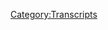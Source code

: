 {{DEFAULTSORT:
    #_TRANSCRIPT_0429:May 3-4, 2020
}}{{Transcript
    | title         = [[429: May 3-4, 2020]]
    | caption       = [https://knowledgefight.libsyn.com/429-may-3-4-2020 Listen to this episode on Libsyn]
    | episodeNumber = [[429: May 3-4, 2020|429]]
    | length        = 01:34:00
}}

{{MessageBox
    | header     = Warning: Bot Generated Content
    | text       = This transcript was automatically generated by transcription software and likely contains many mistakes and misattributions. Please check the audio for definitive quotes, attribution, and context.
    | image      = N3yvass4myg91.webp
    | imagewidth = 50px
    | id         = warning
}}

{{TranscriptBlock
    | name      = Unknown Speaker
    | timestamp = 00:00:00.000
    | text      = ðŸŽµ
}}

{{TranscriptBlock
    | name      = Unknown Speaker
    | timestamp = 00:00:12.400
    | text      = Knowledge Fight
}}

{{TranscriptBlock
    | name      = Unknown Speaker
    | timestamp = 00:00:15.919
    | text      = Dan and Jordan, I'm sweating
}}

{{TranscriptBlock
    | name      = Unknown Speaker
    | timestamp = 00:00:19.199
    | text      = Knowledgefight.com, it's time to pray
}}

{{TranscriptBlock
    | name      = Unknown Speaker
    | timestamp = 00:00:21.600
    | text      = I have great respect for knowledge fight
}}

{{TranscriptBlock
    | name      = Unknown Speaker
    | timestamp = 00:00:23.920
    | text      = Knowledge Fight
}}

{{TranscriptBlock
    | name      = Unknown Speaker
    | timestamp = 00:00:24.800
    | text      = I'm sick of them posing as if they're the good guys, saying we are the bad guys
}}

{{TranscriptBlock
    | name      = Unknown Speaker
    | timestamp = 00:00:28.800
    | text      = knowledge fight, Dan and Jordan,
}}

{{TranscriptBlock
    | name      = Unknown Speaker
    | timestamp = 00:00:30.920
    | text      = Knowledge Fight.
}}

{{TranscriptBlock
    | name      = Unknown Speaker
    | timestamp = 00:00:32.179
    | text      = Riddle it, riddle it.
}}

{{TranscriptBlock
    | name      = Unknown Speaker
    | timestamp = 00:00:34.159
    | text      = Aah!
}}

{{TranscriptBlock
    | name      = Unknown Speaker
    | timestamp = 00:00:35.000
    | text      = Need, I need money.
}}

{{TranscriptBlock
    | name      = Unknown Speaker
    | timestamp = 00:00:36.479
    | text      = Riddle it, riddle it.
}}

{{TranscriptBlock
    | name      = Unknown Speaker
    | timestamp = 00:00:38.460
    | text      = Riddle it!
}}

{{TranscriptBlock
    | name      = Unknown Speaker
    | timestamp = 00:00:39.299
    | text      = Andi in Kansas.
}}

{{TranscriptBlock
    | name      = Unknown Speaker
    | timestamp = 00:00:40.320
    | text      = Andy in, Andy in.
}}

{{TranscriptBlock
    | name      = Unknown Speaker
    | timestamp = 00:00:42.039
    | text      = Stop it.
}}

{{TranscriptBlock
    | name      = Unknown Speaker
    | timestamp = 00:00:42.880
    | text      = Andy in, Andy in Kansas.
}}

{{TranscriptBlock
    | name      = Unknown Speaker
    | timestamp = 00:00:44.659
    | text      = Andy, Andy in.
}}

{{TranscriptBlock
    | name      = Unknown Speaker
    | timestamp = 00:00:46.079
    | text      = It's time to pray.
}}

{{TranscriptBlock
    | name      = Unknown Speaker
    | timestamp = 00:00:47.320
    | text      = Andi in Kansas, you're on the air, thanks for holding.
}}

{{TranscriptBlock
    | name      = Unknown Speaker
    | timestamp = 00:00:49.740
    | text      = Hello Alex, I'm a screech and call it I'm a huge fan.
}}

{{TranscriptBlock
    | name      = Unknown Speaker
    | timestamp = 00:00:51.640
    | text      = I love your work.
}}

{{TranscriptBlock
    | name      = Unknown Speaker
    | timestamp = 00:00:52.899
    | text      = Knowledge Fight.
}}

{{TranscriptBlock
    | name      = Unknown Speaker
    | timestamp = 00:00:54.479
    | text      = Knowledge Fight dot com.
}}

{{TranscriptBlock
    | name      = Unknown Speaker
    | timestamp = 00:00:57.159
    | text      = I love you.
}}

{{TranscriptBlock
    | name      = Unknown Speaker
    | timestamp = 00:00:59.159
    | text      = Hey everybody, welcome back to Knowledge Fight. I'm Dan.
}}

{{TranscriptBlock
    | name      = Unknown Speaker
    | timestamp = 00:01:01.159
    | text      = I'm Jordan. We're a couple dudes. I like to sit around, drink novelty beverages, and talk a little bit about Alex Jones.
}}

{{TranscriptBlock
    | name      = Unknown Speaker
    | timestamp = 00:01:05.159
    | text      = Indeed we are, Dan.
}}

{{TranscriptBlock
    | name      = Unknown Speaker
    | timestamp = 00:01:07.159
    | text      = Jordan. Jordan. Let me ask you a quick question.
}}

{{TranscriptBlock
    | name      = Unknown Speaker
    | timestamp = 00:01:09.159
    | text      = Okay. What's your bright spot today?
}}

{{TranscriptBlock
    | name      = Unknown Speaker
    | timestamp = 00:01:11.159
    | text      = Well, I mean, I've just got to give a continuation of last time.
}}

{{TranscriptBlock
    | name      = Unknown Speaker
    | timestamp = 00:01:13.159
    | text      = I realized that I could bake chicken breasts. I got some chicken breasts. I did it.
}}

{{TranscriptBlock
    | name      = Unknown Speaker
    | timestamp = 00:01:19.159
    | text      = Still going? Have you figured out breading yet?
}}

{{TranscriptBlock
    | name      = Unknown Speaker
    | timestamp = 00:01:21.159
    | text      = Easiest fucking thing in the world.
}}

{{TranscriptBlock
    | name      = Unknown Speaker
    | timestamp = 00:01:23.159
    | text      = Yes it is.
}}

{{TranscriptBlock
    | name      = Unknown Speaker
    | timestamp = 00:01:25.159
    | text      = A world has opened up in front of me that I should.
}}

{{TranscriptBlock
    | name      = Unknown Speaker
    | timestamp = 00:01:29.159
    | text      = This is something that most people probably experience at 20, 19, maybe right when they move out.
}}

{{TranscriptBlock
    | name      = Unknown Speaker
    | timestamp = 00:01:33.159
    | text      = Sure. Maybe when they still live with their parents.
}}

{{TranscriptBlock
    | name      = Unknown Speaker
    | timestamp = 00:01:35.159
    | text      = It can happen.
}}

{{TranscriptBlock
    | name      = Unknown Speaker
    | timestamp = 00:01:37.159
    | text      = I did not have those milestones.
}}

{{TranscriptBlock
    | name      = Unknown Speaker
    | timestamp = 00:01:39.159
    | text      = And it's really fascinating to me.
}}

{{TranscriptBlock
    | name      = Unknown Speaker
    | timestamp = 00:01:41.159
    | text      = It's very exciting in some ways.
}}

{{TranscriptBlock
    | name      = Unknown Speaker
    | timestamp = 00:01:45.159
    | text      = Last night for dinner, I made some chicken and rice, chicken breasts.
}}

{{TranscriptBlock
    | name      = Unknown Speaker
    | timestamp = 00:01:49.159
    | text      = It was fine. It was marinated a bit. Just with some lemon pepper and whatever.
}}

{{TranscriptBlock
    | name      = Unknown Speaker
    | timestamp = 00:01:55.159
    | text      = Pretty basic, simple thing.
}}

{{TranscriptBlock
    | name      = Unknown Speaker
    | timestamp = 00:01:57.159
    | text      = So today for lunch, I tried to kick it up a little bit more.
}}

{{TranscriptBlock
    | name      = Unknown Speaker
    | timestamp = 00:02:01.159
    | text      = And I left it overnight last night in a bag with some soy sauce, chopped up garlic, and jalapeno.
}}

{{TranscriptBlock
    | name      = Unknown Speaker
    | timestamp = 00:02:08.159
    | text      = And it was better.
}}

{{TranscriptBlock
    | name      = Unknown Speaker
    | timestamp = 00:02:10.159
    | text      = But what I'm realizing is there's a whole world of marinades that I'm very excited to tinker with and explore.
}}

{{TranscriptBlock
    | name      = Unknown Speaker
    | timestamp = 00:02:16.159
    | text      = And I think my bright spots for the foreseeable future might end up with me cooking some stuff.
}}

{{TranscriptBlock
    | name      = Unknown Speaker
    | timestamp = 00:02:22.159
    | text      = Also in a couple days I plan to make that lasagna finally.
}}

{{TranscriptBlock
    | name      = Unknown Speaker
    | timestamp = 00:02:25.159
    | text      = Now that I have this boost of enthusiasm and feeling of a can-do spirit from cooking a chicken breast.
}}

{{TranscriptBlock
    | name      = Unknown Speaker
    | timestamp = 00:02:30.159
    | text      = I like it. I like it.
}}

{{TranscriptBlock
    | name      = Unknown Speaker
    | timestamp = 00:02:32.159
    | text      = The problem was that for so long I thought, like I mentioned, that the only way you can really cook a chicken breast is in a pan on top of the stove.
}}

{{TranscriptBlock
    | name      = Unknown Speaker
    | timestamp = 00:02:39.159
    | text      = And I would always burn them.
}}

{{TranscriptBlock
    | name      = Unknown Speaker
    | timestamp = 00:02:41.159
    | text      = And so I got to the point where I was like, I can't do this.
}}

{{TranscriptBlock
    | name      = Unknown Speaker
    | timestamp = 00:02:43.159
    | text      = It's for someone else.
}}

{{TranscriptBlock
    | name      = Unknown Speaker
    | timestamp = 00:02:45.159
    | text      = And more people do that.
}}

{{TranscriptBlock
    | name      = Unknown Speaker
    | timestamp = 00:02:47.159
    | text      = But I love a roasted chicken breast.
}}

{{TranscriptBlock
    | name      = Unknown Speaker
    | timestamp = 00:02:49.159
    | text      = Sure, sure, sure.
}}

{{TranscriptBlock
    | name      = Unknown Speaker
    | timestamp = 00:02:51.159
    | text      = So now I know that I can do this and I'm very excited and my life has changed.
}}

{{TranscriptBlock
    | name      = Unknown Speaker
    | timestamp = 00:02:53.159
    | text      = Let me tell you something.
}}

{{TranscriptBlock
    | name      = Unknown Speaker
    | timestamp = 00:02:55.159
    | text      = Wait until you figure out that you can sear it on both sides in the pan to get a nice little crust and then bake it after that.
}}

{{TranscriptBlock
    | name      = Unknown Speaker
    | timestamp = 00:03:01.159
    | text      = I've heard about this.
}}

{{TranscriptBlock
    | name      = Unknown Speaker
    | timestamp = 00:03:03.159
    | text      = Fantastic.
}}

{{TranscriptBlock
    | name      = Unknown Speaker
    | timestamp = 00:03:05.159
    | text      = I may explore that at some point in the future.
}}

{{TranscriptBlock
    | name      = Unknown Speaker
    | timestamp = 00:03:07.159
    | text      = That changed my life.
}}

{{TranscriptBlock
    | name      = Unknown Speaker
    | timestamp = 00:03:09.159
    | text      = I don't want to put all my chickens in the same pan.
}}

{{TranscriptBlock
    | name      = Unknown Speaker
    | timestamp = 00:03:11.159
    | text      = Whatever the expression is that makes it a pun.
}}

{{TranscriptBlock
    | name      = Unknown Speaker
    | timestamp = 00:03:13.159
    | text      = So I might only do some work on this front and then start to explore some other recipes that I now realize maybe I can do it.
}}

{{TranscriptBlock
    | name      = Unknown Speaker
    | timestamp = 00:03:21.159
    | text      = Absolutely.
}}

{{TranscriptBlock
    | name      = Unknown Speaker
    | timestamp = 00:03:23.159
    | text      = So that's very exciting. How about you?
}}

{{TranscriptBlock
    | name      = Unknown Speaker
    | timestamp = 00:03:25.159
    | text      = Well, I will tell you, I just had some white chocolate peanut M&M's.
}}

{{TranscriptBlock
    | name      = Unknown Speaker
    | timestamp = 00:03:28.159
    | text      = I was kind of thinking that might be what it is.
}}

{{TranscriptBlock
    | name      = Unknown Speaker
    | timestamp = 00:03:30.159
    | text      = I was really struggling to come up with a bright spot and then 20 minutes ago while we were at the store I finally had my first white chocolate M&M's.
}}

{{TranscriptBlock
    | name      = Unknown Speaker
    | timestamp = 00:03:38.159
    | text      = Fantastic. Delicious. Peanuts. Very good.
}}

{{TranscriptBlock
    | name      = Unknown Speaker
    | timestamp = 00:03:41.159
    | text      = I'm glad for you to enjoy this candy. I thought it was good, not great.
}}

{{TranscriptBlock
    | name      = Unknown Speaker
    | timestamp = 00:03:46.159
    | text      = What would it get on a seltzer?
}}

{{TranscriptBlock
    | name      = Unknown Speaker
    | timestamp = 00:03:48.159
    | text      = It would be over 50.
}}

{{TranscriptBlock
    | name      = Unknown Speaker
    | timestamp = 00:03:50.159
    | text      = I would give it a 63.
}}

{{TranscriptBlock
    | name      = Unknown Speaker
    | timestamp = 00:03:54.159
    | text      = That might be a prudent rating.
}}

{{TranscriptBlock
    | name      = Unknown Speaker
    | timestamp = 00:03:56.159
    | text      = So, Jordan, today we've got an interesting episode to go over. We're talking about May 3rd and 4th, 2020. I'm glad this is 2020.
}}

{{TranscriptBlock
    | name      = Unknown Speaker
    | timestamp = 00:04:02.159
    | text      = God dammit.
}}

{{TranscriptBlock
    | name      = Unknown Speaker
    | timestamp = 00:04:04.159
    | text      = That's Sunday and Monday this week.
}}

{{TranscriptBlock
    | name      = Unknown Speaker
    | timestamp = 00:04:06.159
    | text      = Some interesting stuff goes down. Alex is very weird and, you know, he's got some problems.
}}

{{TranscriptBlock
    | name      = Unknown Speaker
    | timestamp = 00:04:12.159
    | text      = And we'll get down to business on that, but before we do we've got to take a moment to say thank you to some folks who have signed up and are supporting the show and do an overdue seltzer report for the year of the seltzer.
}}

{{TranscriptBlock
    | name      = Unknown Speaker
    | timestamp = 00:04:21.160
    | text      = So first, Hendo, thank you so much. You are now a policy wonk.
}}

{{TranscriptBlock
    | name      = Unknown Speaker
    | timestamp = 00:04:24.160
    | text      = I'm a policy wonk.
}}

{{TranscriptBlock
    | name      = Unknown Speaker
    | timestamp = 00:04:25.160
    | text      = Thank you, Hendo.
}}

{{TranscriptBlock
    | name      = Unknown Speaker
    | timestamp = 00:04:26.160
    | text      = Next, Jason, thank you so much. You are now a policy wonk.
}}

{{TranscriptBlock
    | name      = Unknown Speaker
    | timestamp = 00:04:28.160
    | text      = I'm a policy wonk.
}}

{{TranscriptBlock
    | name      = Unknown Speaker
    | timestamp = 00:04:29.160
    | text      = Thanks, Jason.
}}

{{TranscriptBlock
    | name      = Unknown Speaker
    | timestamp = 00:04:30.160
    | text      = Next, Jace. I won't call you Jace.
}}

{{TranscriptBlock
    | name      = Unknown Speaker
    | timestamp = 00:04:31.160
    | text      = Nobody calls anybody Jace.
}}

{{TranscriptBlock
    | name      = Unknown Speaker
    | timestamp = 00:04:33.160
    | text      = Next, Nance, thank you so much. You are now a policy wonk.
}}

{{TranscriptBlock
    | name      = Unknown Speaker
    | timestamp = 00:04:35.160
    | text      = I'm a policy wonk.
}}

{{TranscriptBlock
    | name      = Unknown Speaker
    | timestamp = 00:04:36.160
    | text      = Thank you, Nance.
}}

{{TranscriptBlock
    | name      = Unknown Speaker
    | timestamp = 00:04:37.160
    | text      = I wonder if that's short for Nancy.
}}

{{TranscriptBlock
    | name      = Unknown Speaker
    | timestamp = 00:04:38.160
    | text      = Ah, could be.
}}

{{TranscriptBlock
    | name      = Unknown Speaker
    | timestamp = 00:04:39.160
    | text      = Maybe, maybe not. Who knows?
}}

{{TranscriptBlock
    | name      = Unknown Speaker
    | timestamp = 00:04:40.160
    | text      = Could be.
}}

{{TranscriptBlock
    | name      = Unknown Speaker
    | timestamp = 00:04:41.160
    | text      = Next, Colin, thank you so much. You are now a policy wonk.
}}

{{TranscriptBlock
    | name      = Unknown Speaker
    | timestamp = 00:04:42.160
    | text      = I'm a policy wonk.
}}

{{TranscriptBlock
    | name      = Unknown Speaker
    | timestamp = 00:04:43.160
    | text      = Thanks, Colin.
}}

{{TranscriptBlock
    | name      = Unknown Speaker
    | timestamp = 00:04:44.160
    | text      = Next, oh, this is very exciting.
}}

{{TranscriptBlock
    | name      = Unknown Speaker
    | timestamp = 00:04:45.160
    | text      = What is that?
}}

{{TranscriptBlock
    | name      = Unknown Speaker
    | timestamp = 00:04:46.160
    | text      = One of my most feared enemies from Dynasty Warriors has signed up and is supporting the show.
}}

{{TranscriptBlock
    | name      = Unknown Speaker
    | timestamp = 00:04:50.160
    | text      = Lu Bu?
}}

{{TranscriptBlock
    | name      = Unknown Speaker
    | timestamp = 00:04:51.160
    | text      = Thank you so much, Lu Bu. You are now a policy wonk.
}}

{{TranscriptBlock
    | name      = Unknown Speaker
    | timestamp = 00:04:52.160
    | text      = I'm a policy wonk.
}}

{{TranscriptBlock
    | name      = Unknown Speaker
    | timestamp = 00:04:54.160
    | text      = Thank you, Lu Bu.
}}

{{TranscriptBlock
    | name      = Unknown Speaker
    | timestamp = 00:04:55.160
    | text      = Next, Andrew Jay. Thank you so much. You are now a policy wonk.
}}

{{TranscriptBlock
    | name      = Unknown Speaker
    | timestamp = 00:04:57.160
    | text      = I'm a policy wonk.
}}

{{TranscriptBlock
    | name      = Unknown Speaker
    | timestamp = 00:04:58.160
    | text      = Thank you, Andrew Jay.
}}

{{TranscriptBlock
    | name      = Unknown Speaker
    | timestamp = 00:04:59.160
    | text      = Thank you, Andrew Jay.
}}

{{TranscriptBlock
    | name      = Unknown Speaker
    | timestamp = 00:05:00.160
    | text      = Next, and oh, Chicken Bats Run the World. Thank you so much. You are now a policy wonk.
}}

{{TranscriptBlock
    | name      = Unknown Speaker
    | timestamp = 00:05:05.160
    | text      = I'm a policy wonk.
}}

{{TranscriptBlock
    | name      = Unknown Speaker
    | timestamp = 00:05:06.160
    | text      = Thank you, Chicken Bats Run the World.
}}

{{TranscriptBlock
    | name      = Unknown Speaker
    | timestamp = 00:05:07.160
    | text      = Who run the world? Chicken Bats.
}}

{{TranscriptBlock
    | name      = Unknown Speaker
    | timestamp = 00:05:09.160
    | text      = Chicken Bats.
}}

{{TranscriptBlock
    | name      = Unknown Speaker
    | timestamp = 00:05:10.160
    | text      = Then finally, I'd like to say thank you to a couple people who signed up on an elevated level, and we appreciate that very much.
}}

{{TranscriptBlock
    | name      = Unknown Speaker
    | timestamp = 00:05:14.160
    | text      = So, Jeff C., thank you so much. You are now a technocrat.
}}

{{TranscriptBlock
    | name      = Unknown Speaker
    | timestamp = 00:05:16.160
    | text      = And Will W., thank you so much. You are now a technocrat.
}}

{{TranscriptBlock
    | name      = Unknown Speaker
    | timestamp = 00:05:19.160
    | text      = I'm a policy wonk.
}}

{{TranscriptBlock
    | name      = Unknown Speaker
    | timestamp = 00:05:20.160
    | text      = Crikey, mate. That's fantastic. Have yourself a brew.
}}

{{TranscriptBlock
    | name      = Unknown Speaker
    | timestamp = 00:05:23.160
    | text      = How's your 401k doing, bro?
}}

{{TranscriptBlock
    | name      = Unknown Speaker
    | timestamp = 00:05:25.160
    | text      = All right, we got to go full tilt boogie on this, Watson, all right?
}}

{{TranscriptBlock
    | name      = Unknown Speaker
    | timestamp = 00:05:28.160
    | text      = Let's just get down to business.
}}

{{TranscriptBlock
    | name      = Unknown Speaker
    | timestamp = 00:05:29.160
    | text      = We ain't making that money off that heroin.
}}

{{TranscriptBlock
    | name      = Unknown Speaker
    | timestamp = 00:05:31.160
    | text      = Why you pimps so good?
}}

{{TranscriptBlock
    | name      = Unknown Speaker
    | timestamp = 00:05:33.160
    | text      = My neck is freakishly large.
}}

{{TranscriptBlock
    | name      = Unknown Speaker
    | timestamp = 00:05:35.160
    | text      = I declare info war on you.
}}

{{TranscriptBlock
    | name      = Unknown Speaker
    | timestamp = 00:05:37.160
    | text      = Thank you so much, Jeff C., and thank you so much, Will W.
}}

{{TranscriptBlock
    | name      = Unknown Speaker
    | timestamp = 00:05:40.160
    | text      = Yes, thank you very much to the both of you.
}}

{{TranscriptBlock
    | name      = Unknown Speaker
    | timestamp = 00:05:42.160
    | text      = If you're out there listening and you're thinking, I enjoy this show, I'd like to support these gents,
}}

{{TranscriptBlock
    | name      = Unknown Speaker
    | timestamp = 00:05:45.160
    | text      = you can do that by going to our website, knowledgefight.com, clicking the button that says support the show,
}}

{{TranscriptBlock
    | name      = Unknown Speaker
    | timestamp = 00:05:48.160
    | text      = or you can find a local charity in your area that helps people in the community who are in need and throw that support that way.
}}

{{TranscriptBlock
    | name      = Unknown Speaker
    | timestamp = 00:05:55.160
    | text      = Indeed, we would appreciate either.
}}

{{TranscriptBlock
    | name      = Unknown Speaker
    | timestamp = 00:05:57.160
    | text      = So, Jordan, like I said, you're the seltzer, quick report.
}}

{{TranscriptBlock
    | name      = Unknown Speaker
    | timestamp = 00:06:00.160
    | text      = I failed to do one on the last episode, and part of the reason was I forgot,
}}

{{TranscriptBlock
    | name      = Unknown Speaker
    | timestamp = 00:06:03.160
    | text      = and another part of the reason was I kind of been slowing down a little bit.
}}

{{TranscriptBlock
    | name      = Unknown Speaker
    | timestamp = 00:06:07.160
    | text      = Nothing stuck out to you.
}}

{{TranscriptBlock
    | name      = Unknown Speaker
    | timestamp = 00:06:08.160
    | text      = Well, there's that, and I also was slowing down a tiny bit,
}}

{{TranscriptBlock
    | name      = Unknown Speaker
    | timestamp = 00:06:10.160
    | text      = and I realized one of the reasons was because I, the last time I'd gone to the grocery store,
}}

{{TranscriptBlock
    | name      = Unknown Speaker
    | timestamp = 00:06:14.160
    | text      = I stocked up on a bunch of the different flavors of sparkling ice, and I do not like any of them.
}}

{{TranscriptBlock
    | name      = Unknown Speaker
    | timestamp = 00:06:21.160
    | text      = So there's a couple in my fridge that were waiting for me to be the next ones to try,
}}

{{TranscriptBlock
    | name      = Unknown Speaker
    | timestamp = 00:06:25.160
    | text      = and it just really became a hurdle to me being like, I don't want to do it.
}}

{{TranscriptBlock
    | name      = Unknown Speaker
    | timestamp = 00:06:29.160
    | text      = And by the way, I'm talking about the sparkling ice that has caffeine that comes in the 16-ounce can,
}}

{{TranscriptBlock
    | name      = Unknown Speaker
    | timestamp = 00:06:33.160
    | text      = not the ones that are the slim plastic bottles.
}}

{{TranscriptBlock
    | name      = Unknown Speaker
    | timestamp = 00:06:36.160
    | text      = There are like a thousand varieties of those. I'm holding off on those.
}}

{{TranscriptBlock
    | name      = Unknown Speaker
    | timestamp = 00:06:40.160
    | text      = They're easily readily available. They're all over the place,
}}

{{TranscriptBlock
    | name      = Unknown Speaker
    | timestamp = 00:06:42.160
    | text      = and if I hit a wall and need to find more things to try, those sparkling ice in the bottles are everywhere.
}}

{{TranscriptBlock
    | name      = Unknown Speaker
    | timestamp = 00:06:48.160
    | text      = They're on your back burner.
}}

{{TranscriptBlock
    | name      = Unknown Speaker
    | timestamp = 00:06:50.160
    | text      = Right. These ones in the can seemed a little bit different.
}}

{{TranscriptBlock
    | name      = Unknown Speaker
    | timestamp = 00:06:52.160
    | text      = Sure.
}}

{{TranscriptBlock
    | name      = Unknown Speaker
    | timestamp = 00:06:53.160
    | text      = They're terrible.
}}

{{TranscriptBlock
    | name      = Unknown Speaker
    | timestamp = 00:06:54.160
    | text      = And so it kind of got to a point where it was like, well, if I want something to drink,
}}

{{TranscriptBlock
    | name      = Unknown Speaker
    | timestamp = 00:06:57.160
    | text      = I still have these leftover limoncello ones, so I was drinking those, and that's not new.
}}

{{TranscriptBlock
    | name      = Unknown Speaker
    | timestamp = 00:07:01.160
    | text      = So I had little to bring to the table, although because we had a good head start,
}}

{{TranscriptBlock
    | name      = Unknown Speaker
    | timestamp = 00:07:06.160
    | text      = we're still on track for the 500.
}}

{{TranscriptBlock
    | name      = Unknown Speaker
    | timestamp = 00:07:08.160
    | text      = Okay.
}}

{{TranscriptBlock
    | name      = Unknown Speaker
    | timestamp = 00:07:09.160
    | text      = We are at 27 currently, 27 seltzers.
}}

{{TranscriptBlock
    | name      = Unknown Speaker
    | timestamp = 00:07:11.160
    | text      = We need to be at 30 by the end of this week.
}}

{{TranscriptBlock
    | name      = Unknown Speaker
    | timestamp = 00:07:13.160
    | text      = Sure.
}}

{{TranscriptBlock
    | name      = Unknown Speaker
    | timestamp = 00:07:14.160
    | text      = Which we still have plenty of time on.
}}

{{TranscriptBlock
    | name      = Unknown Speaker
    | timestamp = 00:07:15.160
    | text      = Yeah.
}}

{{TranscriptBlock
    | name      = Unknown Speaker
    | timestamp = 00:07:16.160
    | text      = And I'll say-
}}

{{TranscriptBlock
    | name      = Unknown Speaker
    | timestamp = 00:07:17.160
    | text      = I like how you're saying we.
}}

{{TranscriptBlock
    | name      = Unknown Speaker
    | timestamp = 00:07:19.160
    | text      = I feel like we're all in this together.
}}

{{TranscriptBlock
    | name      = Unknown Speaker
    | timestamp = 00:07:21.160
    | text      = I'm talking about you, I'm talking about me,
}}

{{TranscriptBlock
    | name      = Unknown Speaker
    | timestamp = 00:07:23.160
    | text      = I'm talking about the audience.
}}

{{TranscriptBlock
    | name      = Unknown Speaker
    | timestamp = 00:07:24.160
    | text      = All the wonks, everybody?
}}

{{TranscriptBlock
    | name      = Unknown Speaker
    | timestamp = 00:07:25.160
    | text      = Yes, absolutely.
}}

{{TranscriptBlock
    | name      = Unknown Speaker
    | timestamp = 00:07:26.160
    | text      = Okay.
}}

{{TranscriptBlock
    | name      = Unknown Speaker
    | timestamp = 00:07:27.160
    | text      = I've been getting a number of tweets of people with pictures of cans of seltzer.
}}

{{TranscriptBlock
    | name      = Unknown Speaker
    | timestamp = 00:07:31.160
    | text      = And by the way, my definition of seltzer, admittedly rangy.
}}

{{TranscriptBlock
    | name      = Unknown Speaker
    | timestamp = 00:07:35.160
    | text      = And I want to say this, I don't care.
}}

{{TranscriptBlock
    | name      = Unknown Speaker
    | timestamp = 00:07:38.160
    | text      = Is some of this stuff technically not seltzers?
}}

{{TranscriptBlock
    | name      = Unknown Speaker
    | timestamp = 00:07:41.160
    | text      = You bet.
}}

{{TranscriptBlock
    | name      = Unknown Speaker
    | timestamp = 00:07:42.160
    | text      = Anything carbonated, I feel like it's a seltzer.
}}

{{TranscriptBlock
    | name      = Unknown Speaker
    | timestamp = 00:07:44.160
    | text      = No, because I'm not going to go the right-
}}

{{TranscriptBlock
    | name      = Unknown Speaker
    | timestamp = 00:07:45.160
    | text      = Not a soda.
}}

{{TranscriptBlock
    | name      = Unknown Speaker
    | timestamp = 00:07:46.160
    | text      = Soda, right.
}}

{{TranscriptBlock
    | name      = Unknown Speaker
    | timestamp = 00:07:47.160
    | text      = Not a soda.
}}

{{TranscriptBlock
    | name      = Unknown Speaker
    | timestamp = 00:07:48.160
    | text      = Right.
}}

{{TranscriptBlock
    | name      = Unknown Speaker
    | timestamp = 00:07:49.160
    | text      = It's that Supreme Court definition of pornography.
}}

{{TranscriptBlock
    | name      = Unknown Speaker
    | timestamp = 00:07:50.160
    | text      = Right, right.
}}

{{TranscriptBlock
    | name      = Unknown Speaker
    | timestamp = 00:07:51.160
    | text      = I know seltzer when I see it.
}}

{{TranscriptBlock
    | name      = Unknown Speaker
    | timestamp = 00:07:52.160
    | text      = Yeah, I got you.
}}

{{TranscriptBlock
    | name      = Unknown Speaker
    | timestamp = 00:07:53.160
    | text      = I should have just called it-
}}

{{TranscriptBlock
    | name      = Unknown Speaker
    | timestamp = 00:07:54.160
    | text      = Thanks, Tipper Gore.
}}

{{TranscriptBlock
    | name      = Unknown Speaker
    | timestamp = 00:07:55.160
    | text      = What are we doing?
}}

{{TranscriptBlock
    | name      = Unknown Speaker
    | timestamp = 00:07:56.160
    | text      = I should have just called it fizzy water.
}}

{{TranscriptBlock
    | name      = Unknown Speaker
    | timestamp = 00:07:57.160
    | text      = I should have just said the year of fizzy water, but I said seltzer, and even if it's
}}

{{TranscriptBlock
    | name      = Unknown Speaker
    | timestamp = 00:08:00.759
    | text      = incorrect, we're sticking with it.
}}

{{TranscriptBlock
    | name      = Unknown Speaker
    | timestamp = 00:08:01.759
    | text      = What are we going to do?
}}

{{TranscriptBlock
    | name      = Unknown Speaker
    | timestamp = 00:08:02.839
    | text      = But I got to say, in terms of a bright spot, I've given them a shout out before, I got
}}

{{TranscriptBlock
    | name      = Unknown Speaker
    | timestamp = 00:08:07.639
    | text      = to say bubbler, B-U-B-B-L-E, no E, R, just hypo apostrophe R.
}}

{{TranscriptBlock
    | name      = Unknown Speaker
    | timestamp = 00:08:13.920
    | text      = Sure, sure.
}}

{{TranscriptBlock
    | name      = Unknown Speaker
    | timestamp = 00:08:14.920
    | text      = I've now had all of them, all of their varieties of flavors, and they're all pretty good.
}}

{{TranscriptBlock
    | name      = Unknown Speaker
    | timestamp = 00:08:19.600
    | text      = That's great.
}}

{{TranscriptBlock
    | name      = Unknown Speaker
    | timestamp = 00:08:20.600
    | text      = They have a pretty solid consistency.
}}

{{TranscriptBlock
    | name      = Unknown Speaker
    | timestamp = 00:08:22.360
    | text      = I hadn't tried them before this adventure, and I don't know if any of them rated below
}}

{{TranscriptBlock
    | name      = Unknown Speaker
    | timestamp = 00:08:28.120
    | text      = like a really admirable rating.
}}

{{TranscriptBlock
    | name      = Unknown Speaker
    | timestamp = 00:08:30.019
    | text      = The last one I tried this week was a cherry guava blender, is the name of it?
}}

{{TranscriptBlock
    | name      = Unknown Speaker
    | timestamp = 00:08:35.120
    | text      = That sounds terrible.
}}

{{TranscriptBlock
    | name      = Unknown Speaker
    | timestamp = 00:08:36.120
    | text      = It got a 76.
}}

{{TranscriptBlock
    | name      = Unknown Speaker
    | timestamp = 00:08:37.120
    | text      = Wow.
}}

{{TranscriptBlock
    | name      = Unknown Speaker
    | timestamp = 00:08:38.120
    | text      = Yeah, 76 out of 100.
}}

{{TranscriptBlock
    | name      = Unknown Speaker
    | timestamp = 00:08:39.120
    | text      = I thought it was fantastic.
}}

{{TranscriptBlock
    | name      = Unknown Speaker
    | timestamp = 00:08:40.120
    | text      = All right.
}}

{{TranscriptBlock
    | name      = Unknown Speaker
    | timestamp = 00:08:41.120
    | text      = It was really good.
}}

{{TranscriptBlock
    | name      = Unknown Speaker
    | timestamp = 00:08:42.120
    | text      = It broke the 75 threshold.
}}

{{TranscriptBlock
    | name      = Unknown Speaker
    | timestamp = 00:08:43.120
    | text      = Interesting.
}}

{{TranscriptBlock
    | name      = Unknown Speaker
    | timestamp = 00:08:44.120
    | text      = It did, yeah.
}}

{{TranscriptBlock
    | name      = Unknown Speaker
    | timestamp = 00:08:45.120
    | text      = It was pretty special.
}}

{{TranscriptBlock
    | name      = Unknown Speaker
    | timestamp = 00:08:46.120
    | text      = Okay, good.
}}

{{TranscriptBlock
    | name      = Unknown Speaker
    | timestamp = 00:08:47.120
    | text      = We'll no longer be shouting them out at all, and not a sponsor, but also I've tried all
}}

{{TranscriptBlock
    | name      = Unknown Speaker
    | timestamp = 00:08:52.559
    | text      = of them now, so there is no more to try, but as we finish the bubbler chapter, I just want
}}

{{TranscriptBlock
    | name      = Unknown Speaker
    | timestamp = 00:08:57.639
    | text      = to make it known, I've enjoyed all of them, except for maybe the blood orange, what was
}}

{{TranscriptBlock
    | name      = Unknown Speaker
    | timestamp = 00:09:02.799
    | text      = that one?
}}

{{TranscriptBlock
    | name      = Unknown Speaker
    | timestamp = 00:09:03.799
    | text      = It's a blood orange something.
}}

{{TranscriptBlock
    | name      = Unknown Speaker
    | timestamp = 00:09:04.799
    | text      = I don't know, it was mixed with something.
}}

{{TranscriptBlock
    | name      = Unknown Speaker
    | timestamp = 00:09:06.799
    | text      = Sure.
}}

{{TranscriptBlock
    | name      = Unknown Speaker
    | timestamp = 00:09:07.799
    | text      = It was fine, but it just wasn't as good as the others.
}}

{{TranscriptBlock
    | name      = Unknown Speaker
    | timestamp = 00:09:09.600
    | text      = No, no, no, no.
}}

{{TranscriptBlock
    | name      = Unknown Speaker
    | timestamp = 00:09:10.600
    | text      = Cranberry something or other.
}}

{{TranscriptBlock
    | name      = Unknown Speaker
    | timestamp = 00:09:11.600
    | text      = I'm telling you, bubbler, if you guys want to continue getting this level of free publicity,
}}

{{TranscriptBlock
    | name      = Unknown Speaker
    | timestamp = 00:09:15.759
    | text      = you better make up some new flavors real quick, otherwise you're not going to get the knowledge
}}

{{TranscriptBlock
    | name      = Unknown Speaker
    | timestamp = 00:09:19.580
    | text      = fight bump.
}}

{{TranscriptBlock
    | name      = Unknown Speaker
    | timestamp = 00:09:20.580
    | text      = Well, I mean, if they did, I would be excited to try them.
}}

{{TranscriptBlock
    | name      = Unknown Speaker
    | timestamp = 00:09:22.519
    | text      = Of course you would.
}}

{{TranscriptBlock
    | name      = Unknown Speaker
    | timestamp = 00:09:23.519
    | text      = There was also the pataya berry nectar that came in at 73.
}}

{{TranscriptBlock
    | name      = Unknown Speaker
    | timestamp = 00:09:27.279
    | text      = That was a solid one.
}}

{{TranscriptBlock
    | name      = Unknown Speaker
    | timestamp = 00:09:28.279
    | text      = That's good.
}}

{{TranscriptBlock
    | name      = Unknown Speaker
    | timestamp = 00:09:29.279
    | text      = That's good.
}}

{{TranscriptBlock
    | name      = Unknown Speaker
    | timestamp = 00:09:30.279
    | text      = That's a dragon fruit.
}}

{{TranscriptBlock
    | name      = Unknown Speaker
    | timestamp = 00:09:31.279
    | text      = That's what a pataya is, apparently.
}}

{{TranscriptBlock
    | name      = Unknown Speaker
    | timestamp = 00:09:32.279
    | text      = Pomegranate acai, that came in the mid-60s.
}}

{{TranscriptBlock
    | name      = Unknown Speaker
    | timestamp = 00:09:35.919
    | text      = What was the other one?
}}

{{TranscriptBlock
    | name      = Unknown Speaker
    | timestamp = 00:09:39.000
    | text      = The passion fruit wonder, 78.
}}

{{TranscriptBlock
    | name      = Unknown Speaker
    | timestamp = 00:09:40.519
    | text      = That one was so good.
}}

{{TranscriptBlock
    | name      = Unknown Speaker
    | timestamp = 00:09:41.519
    | text      = 78 on the passion fruit wonder.
}}

{{TranscriptBlock
    | name      = Unknown Speaker
    | timestamp = 00:09:42.840
    | text      = Yeah, yeah.
}}

{{TranscriptBlock
    | name      = Unknown Speaker
    | timestamp = 00:09:43.840
    | text      = That was part of my rediscovery of passion fruit.
}}

{{TranscriptBlock
    | name      = Unknown Speaker
    | timestamp = 00:09:45.440
    | text      = Gotcha.
}}

{{TranscriptBlock
    | name      = Unknown Speaker
    | timestamp = 00:09:46.440
    | text      = So anyway, thank you so much, bubbler, for having some fine products for me to enjoy
}}

{{TranscriptBlock
    | name      = Unknown Speaker
    | timestamp = 00:09:50.919
    | text      = at the beginning of this year-long adventure.
}}

{{TranscriptBlock
    | name      = Unknown Speaker
    | timestamp = 00:09:53.639
    | text      = Yeah, yeah, yeah.
}}

{{TranscriptBlock
    | name      = Unknown Speaker
    | timestamp = 00:09:54.639
    | text      = There's going to be a slog in a couple of months, for sure.
}}

{{TranscriptBlock
    | name      = Unknown Speaker
    | timestamp = 00:09:56.559
    | text      = You're going to have a real long time.
}}

{{TranscriptBlock
    | name      = Unknown Speaker
    | timestamp = 00:09:57.559
    | text      = Maybe tomorrow.
}}

{{TranscriptBlock
    | name      = Unknown Speaker
    | timestamp = 00:09:58.559
    | text      = That's possible.
}}

{{TranscriptBlock
    | name      = Unknown Speaker
    | timestamp = 00:09:59.559
    | text      = That's possible.
}}

{{TranscriptBlock
    | name      = Unknown Speaker
    | timestamp = 00:10:00.559
    | text      = So this has been the year of the selfless.
}}

{{TranscriptBlock
    | name      = Unknown Speaker
    | timestamp = 00:10:01.559
    | text      = Yes.
}}

{{TranscriptBlock
    | name      = Unknown Speaker
    | timestamp = 00:10:02.559
    | text      = So, Jordan, we got this Sunday, Monday swing to get through to explore, but before we get
}}

{{TranscriptBlock
    | name      = Unknown Speaker
    | timestamp = 00:10:08.039
    | text      = to that, I want to check in on a little bit of important news that's happening in the
}}

{{TranscriptBlock
    | name      = Unknown Speaker
    | timestamp = 00:10:12.200
    | text      = increasingly sad world of Alex Jones that does not come up on his show.
}}

{{TranscriptBlock
    | name      = Unknown Speaker
    | timestamp = 00:10:16.879
    | text      = The big news that broke recently was that Alex's main lawyer in his Sandy Hook case,
}}

{{TranscriptBlock
    | name      = Unknown Speaker
    | timestamp = 00:10:21.440
    | text      = Norm Patis, withdrew from representing Alex on Monday.
}}

{{TranscriptBlock
    | name      = Unknown Speaker
    | timestamp = 00:10:25.240
    | text      = Simultaneously, Alex's other lawyer in that case, Chris Latronica, who also worked with
}}

{{TranscriptBlock
    | name      = Unknown Speaker
    | timestamp = 00:10:30.120
    | text      = Patis, also filed a motion to withdraw as his counsel.
}}

{{TranscriptBlock
    | name      = Unknown Speaker
    | timestamp = 00:10:34.240
    | text      = According to the Connecticut Post, quote, it's unclear who will now represent Jones.
}}

{{TranscriptBlock
    | name      = Unknown Speaker
    | timestamp = 00:10:39.200
    | text      = This is really bad news for Alex, and I think there's only a few possible explanations for
}}

{{TranscriptBlock
    | name      = Unknown Speaker
    | timestamp = 00:10:43.480
    | text      = what's going on.
}}

{{TranscriptBlock
    | name      = Unknown Speaker
    | timestamp = 00:10:44.840
    | text      = The most likely is that Norm Patis knows that Alex cannot pay him to continue representing
}}

{{TranscriptBlock
    | name      = Unknown Speaker
    | timestamp = 00:10:49.200
    | text      = him until the case begins jury selection in November and then proceeds for however long
}}

{{TranscriptBlock
    | name      = Unknown Speaker
    | timestamp = 00:10:53.919
    | text      = it's going to end up going on.
}}

{{TranscriptBlock
    | name      = Unknown Speaker
    | timestamp = 00:10:55.759
    | text      = This totally checks out with Alex's claims that he's likely not to be on the air in the
}}

{{TranscriptBlock
    | name      = Unknown Speaker
    | timestamp = 00:10:59.600
    | text      = not too distant future, and the, you know, a high profile media playing lawyer like Norm,
}}

{{TranscriptBlock
    | name      = Unknown Speaker
    | timestamp = 00:11:04.480
    | text      = he doesn't work for free.
}}

{{TranscriptBlock
    | name      = Unknown Speaker
    | timestamp = 00:11:06.320
    | text      = That's yeah.
}}

{{TranscriptBlock
    | name      = Unknown Speaker
    | timestamp = 00:11:07.320
    | text      = Nobody's representing Alex pro bono.
}}

{{TranscriptBlock
    | name      = Unknown Speaker
    | timestamp = 00:11:09.279
    | text      = Well, well, I mean, there might have been some sort of an arrangement between him and
}}

{{TranscriptBlock
    | name      = Unknown Speaker
    | timestamp = 00:11:13.360
    | text      = Barnes.
}}

{{TranscriptBlock
    | name      = Unknown Speaker
    | timestamp = 00:11:14.360
    | text      = Sure.
}}

{{TranscriptBlock
    | name      = Unknown Speaker
    | timestamp = 00:11:15.360
    | text      = Sure.
}}

{{TranscriptBlock
    | name      = Unknown Speaker
    | timestamp = 00:11:16.360
    | text      = Because by the way, I don't know if I brought this up.
}}

{{TranscriptBlock
    | name      = Unknown Speaker
    | timestamp = 00:11:17.360
    | text      = Barnes does have his own show on Infowars now.
}}

{{TranscriptBlock
    | name      = Unknown Speaker
    | timestamp = 00:11:18.360
    | text      = No, he does not.
}}

{{TranscriptBlock
    | name      = Unknown Speaker
    | timestamp = 00:11:19.360
    | text      = I don't know if it's daily or what, but he does have his own show.
}}

{{TranscriptBlock
    | name      = Unknown Speaker
    | timestamp = 00:11:22.440
    | text      = God damn it, Barnes.
}}

{{TranscriptBlock
    | name      = Unknown Speaker
    | timestamp = 00:11:23.440
    | text      = Yeah.
}}

{{TranscriptBlock
    | name      = Unknown Speaker
    | timestamp = 00:11:24.440
    | text      = Good work.
}}

{{TranscriptBlock
    | name      = Unknown Speaker
    | timestamp = 00:11:25.440
    | text      = Good work.
}}

{{TranscriptBlock
    | name      = Unknown Speaker
    | timestamp = 00:11:26.440
    | text      = So there might have been some sort of a payment in kind situation there, publicity amplification,
}}

{{TranscriptBlock
    | name      = Unknown Speaker
    | timestamp = 00:11:31.480
    | text      = that sort of thing with him, but he's not his lawyer anymore in the Sandy Hook stuff.
}}

{{TranscriptBlock
    | name      = Unknown Speaker
    | timestamp = 00:11:35.879
    | text      = Mark Rondaza isn't either like Alex has gone through a number of folks who are all a little
}}

{{TranscriptBlock
    | name      = Unknown Speaker
    | timestamp = 00:11:41.799
    | text      = shady.
}}

{{TranscriptBlock
    | name      = Unknown Speaker
    | timestamp = 00:11:42.799
    | text      = Yeah.
}}

{{TranscriptBlock
    | name      = Unknown Speaker
    | timestamp = 00:11:43.799
    | text      = Lionel Hutz is dead.
}}

{{TranscriptBlock
    | name      = Unknown Speaker
    | timestamp = 00:11:44.799
    | text      = Unfortunately.
}}

{{TranscriptBlock
    | name      = Unknown Speaker
    | timestamp = 00:11:45.799
    | text      = Lionel nation might not be past the bar in Connecticut, although Lionel, imagine that
}}

{{TranscriptBlock
    | name      = Unknown Speaker
    | timestamp = 00:11:51.960
    | text      = the court, the Sandy Hook case starts and Lionel's theme song play Lionel, Lionel, Lionel,
}}

{{TranscriptBlock
    | name      = Unknown Speaker
    | timestamp = 00:11:57.279
    | text      = Lionel.
}}

{{TranscriptBlock
    | name      = Unknown Speaker
    | timestamp = 00:11:58.279
    | text      = Oh my God.
}}

{{TranscriptBlock
    | name      = Unknown Speaker
    | timestamp = 00:11:59.279
    | text      = He's coming in from the back.
}}

{{TranscriptBlock
    | name      = Unknown Speaker
    | timestamp = 00:12:00.279
    | text      = All right.
}}

{{TranscriptBlock
    | name      = Unknown Speaker
    | timestamp = 00:12:01.279
    | text      = We're going to hold you to contempt.
}}

{{TranscriptBlock
    | name      = Unknown Speaker
    | timestamp = 00:12:02.279
    | text      = Lionel's just like, it was worth it.
}}

{{TranscriptBlock
    | name      = Unknown Speaker
    | timestamp = 00:12:04.279
    | text      = It's totally worth it.
}}

{{TranscriptBlock
    | name      = Unknown Speaker
    | timestamp = 00:12:05.600
    | text      = I will be worth it for me.
}}

{{TranscriptBlock
    | name      = Unknown Speaker
    | timestamp = 00:12:07.840
    | text      = So that's not good.
}}

{{TranscriptBlock
    | name      = Unknown Speaker
    | timestamp = 00:12:09.840
    | text      = I mean, that's one of the big possibilities is that he, Norm knows that Alex can't pay
}}

{{TranscriptBlock
    | name      = Unknown Speaker
    | timestamp = 00:12:14.960
    | text      = for it.
}}

{{TranscriptBlock
    | name      = Unknown Speaker
    | timestamp = 00:12:15.960
    | text      = Another possibility is that he just got to the point where he hates Alex so much that
}}

{{TranscriptBlock
    | name      = Unknown Speaker
    | timestamp = 00:12:19.320
    | text      = he doesn't want to represent him.
}}

{{TranscriptBlock
    | name      = Unknown Speaker
    | timestamp = 00:12:20.639
    | text      = I think that's unlikely considering how much of a dick Alex was to him in the past that
}}

{{TranscriptBlock
    | name      = Unknown Speaker
    | timestamp = 00:12:25.080
    | text      = he put up with it.
}}

{{TranscriptBlock
    | name      = Unknown Speaker
    | timestamp = 00:12:26.799
    | text      = So my, my big sense is that the financial aspect is a strong contender and then the
}}

{{TranscriptBlock
    | name      = Unknown Speaker
    | timestamp = 00:12:32.279
    | text      = other second strong contender that I have is that Norm might've realized that that case
}}

{{TranscriptBlock
    | name      = Unknown Speaker
    | timestamp = 00:12:36.159
    | text      = was going to end with Alex losing in humiliating fashion.
}}

{{TranscriptBlock
    | name      = Unknown Speaker
    | timestamp = 00:12:39.399
    | text      = And he knew that it would be bad for his particular brand.
}}

{{TranscriptBlock
    | name      = Unknown Speaker
    | timestamp = 00:12:42.120
    | text      = It's fun and profitable to be the firebrand rebel lawyer who's supporting Alex for his
}}

{{TranscriptBlock
    | name      = Unknown Speaker
    | timestamp = 00:12:46.139
    | text      = free speech until you have to make that argument in court and fail.
}}

{{TranscriptBlock
    | name      = Unknown Speaker
    | timestamp = 00:12:50.059
    | text      = It's really good to be the lawyer who's standing up for him while you're postponing things,
}}

{{TranscriptBlock
    | name      = Unknown Speaker
    | timestamp = 00:12:55.960
    | text      = while you're saying, we're going to take this all the way to the Supreme Court, but until
}}

{{TranscriptBlock
    | name      = Unknown Speaker
    | timestamp = 00:12:59.039
    | text      = you have to make the arguments in front of a jury and a judge, that's where it kind of,
}}

{{TranscriptBlock
    | name      = Unknown Speaker
    | timestamp = 00:13:04.399
    | text      = that's where you're left holding the bag.
}}

{{TranscriptBlock
    | name      = Unknown Speaker
    | timestamp = 00:13:06.080
    | text      = And that's where you look bad if you're a lawyer like Patis.
}}

{{TranscriptBlock
    | name      = Unknown Speaker
    | timestamp = 00:13:09.139
    | text      = So I think that this might just be a thing where it's like, we can't postpone this much
}}

{{TranscriptBlock
    | name      = Unknown Speaker
    | timestamp = 00:13:12.279
    | text      = longer.
}}

{{TranscriptBlock
    | name      = Unknown Speaker
    | timestamp = 00:13:13.279
    | text      = There aren't more motions for us to make to dismiss.
}}

{{TranscriptBlock
    | name      = Unknown Speaker
    | timestamp = 00:13:15.360
    | text      = I'm going to end up seeing the inside of this courtroom and I can't do that.
}}

{{TranscriptBlock
    | name      = Unknown Speaker
    | timestamp = 00:13:19.399
    | text      = I am not going to be, I will never work again if I'm the guy who's trying to defend Alex
}}

{{TranscriptBlock
    | name      = Unknown Speaker
    | timestamp = 00:13:24.500
    | text      = on this shaky ass ground.
}}

{{TranscriptBlock
    | name      = Unknown Speaker
    | timestamp = 00:13:26.720
    | text      = So I think those are the most likely possibilities.
}}

{{TranscriptBlock
    | name      = Unknown Speaker
    | timestamp = 00:13:28.580
    | text      = Although Norm hasn't commented on it, so there's a, you know, caveat, there's a possibility
}}

{{TranscriptBlock
    | name      = Unknown Speaker
    | timestamp = 00:13:32.840
    | text      = there's an entirely other explanation, but Alex fucked his wife.
}}

{{TranscriptBlock
    | name      = Unknown Speaker
    | timestamp = 00:13:36.919
    | text      = I'm going to say that I'm not saying it's true.
}}

{{TranscriptBlock
    | name      = Unknown Speaker
    | timestamp = 00:13:39.639
    | text      = I'm just saying that people are talking, Dan.
}}

{{TranscriptBlock
    | name      = Unknown Speaker
    | timestamp = 00:13:42.000
    | text      = That's what I've been hearing.
}}

{{TranscriptBlock
    | name      = Unknown Speaker
    | timestamp = 00:13:43.000
    | text      = Wait, you, you've been talking.
}}

{{TranscriptBlock
    | name      = Unknown Speaker
    | timestamp = 00:13:44.000
    | text      = I have been hearing many voices, many voices all around this great nation.
}}

{{TranscriptBlock
    | name      = Unknown Speaker
    | timestamp = 00:13:49.200
    | text      = I saw several tweets about it just a week ago.
}}

{{TranscriptBlock
    | name      = Unknown Speaker
    | timestamp = 00:13:51.960
    | text      = It's true.
}}

{{TranscriptBlock
    | name      = Unknown Speaker
    | timestamp = 00:13:53.179
    | text      = So whatever the exact reason is that Norm withdrew, the reality is that Alex will now
}}

{{TranscriptBlock
    | name      = Unknown Speaker
    | timestamp = 00:13:57.379
    | text      = have to get a new lawyer to represent him and his options aren't great.
}}

{{TranscriptBlock
    | name      = Unknown Speaker
    | timestamp = 00:14:01.440
    | text      = So even if Alex does find somebody else to take on the case, like he's got to now completely
}}

{{TranscriptBlock
    | name      = Unknown Speaker
    | timestamp = 00:14:06.000
    | text      = get them up to speed.
}}

{{TranscriptBlock
    | name      = Unknown Speaker
    | timestamp = 00:14:08.279
    | text      = It's a huge hit.
}}

{{TranscriptBlock
    | name      = Unknown Speaker
    | timestamp = 00:14:09.279
    | text      = Yeah.
}}

{{TranscriptBlock
    | name      = Unknown Speaker
    | timestamp = 00:14:10.279
    | text      = Norm leaving was a big, like Barnes leaving or not being his lawyer anymore was one thing
}}

{{TranscriptBlock
    | name      = Unknown Speaker
    | timestamp = 00:14:15.039
    | text      = because like he had Barnes and Norm as like a sort of tag team of lawyers.
}}

{{TranscriptBlock
    | name      = Unknown Speaker
    | timestamp = 00:14:20.279
    | text      = Uh, you know, Norm, Norm was his last sort of celebrity lawyer that it was there and
}}

{{TranscriptBlock
    | name      = Unknown Speaker
    | timestamp = 00:14:26.120
    | text      = doesn't look good.
}}

{{TranscriptBlock
    | name      = Unknown Speaker
    | timestamp = 00:14:27.120
    | text      = He doesn't, uh, let's see who's a, who's a, uh, Ooh, Ooh, Ooh.
}}

{{TranscriptBlock
    | name      = Unknown Speaker
    | timestamp = 00:14:33.000
    | text      = The guy who hates Roger Stone.
}}

{{TranscriptBlock
    | name      = Unknown Speaker
    | timestamp = 00:14:34.799
    | text      = Bring him back in.
}}

{{TranscriptBlock
    | name      = Unknown Speaker
    | timestamp = 00:14:35.799
    | text      = Clayman?
}}

{{TranscriptBlock
    | name      = Unknown Speaker
    | timestamp = 00:14:36.799
    | text      = Yeah.
}}

{{TranscriptBlock
    | name      = Unknown Speaker
    | timestamp = 00:14:37.799
    | text      = Let's get Clayman in here.
}}

{{TranscriptBlock
    | name      = Unknown Speaker
    | timestamp = 00:14:38.799
    | text      = Let's really fucking climb, plumb the depths.
}}

{{TranscriptBlock
    | name      = Unknown Speaker
    | timestamp = 00:14:41.559
    | text      = We need to go spelunking for how far we can go down.
}}

{{TranscriptBlock
    | name      = Unknown Speaker
    | timestamp = 00:14:43.879
    | text      = You seem to forget that Clayman recently sued Alex and Roger.
}}

{{TranscriptBlock
    | name      = Unknown Speaker
    | timestamp = 00:14:47.080
    | text      = Exactly.
}}

{{TranscriptBlock
    | name      = Unknown Speaker
    | timestamp = 00:14:48.080
    | text      = That's why it would be genius.
}}

{{TranscriptBlock
    | name      = Unknown Speaker
    | timestamp = 00:14:49.440
    | text      = I don't think that one's going to happen, but it might be one of the few people who,
}}

{{TranscriptBlock
    | name      = Unknown Speaker
    | timestamp = 00:14:52.919
    | text      = uh, are of the inclination to, uh, to take on Alex's case.
}}

{{TranscriptBlock
    | name      = Unknown Speaker
    | timestamp = 00:14:58.960
    | text      = I look at it and I think the most likely thing is probably a combination of the money and
}}

{{TranscriptBlock
    | name      = Unknown Speaker
    | timestamp = 00:15:04.919
    | text      = the we're going to lose.
}}

{{TranscriptBlock
    | name      = Unknown Speaker
    | timestamp = 00:15:05.919
    | text      = This isn't going to be, this isn't worth it for me anymore.
}}

{{TranscriptBlock
    | name      = Unknown Speaker
    | timestamp = 00:15:09.440
    | text      = That's just my sense of it.
}}

{{TranscriptBlock
    | name      = Unknown Speaker
    | timestamp = 00:15:10.600
    | text      = But who knows?
}}

{{TranscriptBlock
    | name      = Unknown Speaker
    | timestamp = 00:15:11.600
    | text      = Also, he can't be thrilled with a Rob dues deposition.
}}

{{TranscriptBlock
    | name      = Unknown Speaker
    | timestamp = 00:15:15.679
    | text      = It might just be a delayed effect of that deposition.
}}

{{TranscriptBlock
    | name      = Unknown Speaker
    | timestamp = 00:15:18.159
    | text      = I mean, you know, to me, it's probably like the money is part of it in such a way that
}}

{{TranscriptBlock
    | name      = Unknown Speaker
    | timestamp = 00:15:25.559
    | text      = the money now allows him to do what he's always wanted to do, which is kick Alex to the curb.
}}

{{TranscriptBlock
    | name      = Unknown Speaker
    | timestamp = 00:15:29.639
    | text      = You know, now he's always hated Alex, but the money was too good.
}}

{{TranscriptBlock
    | name      = Unknown Speaker
    | timestamp = 00:15:32.720
    | text      = Now that the money might be even shaky, it's like, finally, fuck you, man.
}}

{{TranscriptBlock
    | name      = Unknown Speaker
    | timestamp = 00:15:38.320
    | text      = That kind of thing.
}}

{{TranscriptBlock
    | name      = Unknown Speaker
    | timestamp = 00:15:39.320
    | text      = So, uh, we're going to start here on the third, May 3rd, uh, Sunday's show.
}}

{{TranscriptBlock
    | name      = Unknown Speaker
    | timestamp = 00:15:43.720
    | text      = Alex starts off a little bit wobbly, um, and he's talking about how like the new world
}}

{{TranscriptBlock
    | name      = Unknown Speaker
    | timestamp = 00:15:49.000
    | text      = order is going to bring in this absolute tyranny.
}}

{{TranscriptBlock
    | name      = Unknown Speaker
    | timestamp = 00:15:52.559
    | text      = It's gonna happen.
}}

{{TranscriptBlock
    | name      = Unknown Speaker
    | timestamp = 00:15:53.799
    | text      = But the problem is that there's some people who aren't gonna go along with the plan, man.
}}

{{TranscriptBlock
    | name      = Unknown Speaker
    | timestamp = 00:15:59.840
    | text      = Now the problem is there is still be a large minority of Americans of every race, color
}}

{{TranscriptBlock
    | name      = Unknown Speaker
    | timestamp = 00:16:03.639
    | text      = and creed.
}}

{{TranscriptBlock
    | name      = Unknown Speaker
    | timestamp = 00:16:04.639
    | text      = They're not gonna go along with this, but unless there is a giant awakening now and
}}

{{TranscriptBlock
    | name      = Unknown Speaker
    | timestamp = 00:16:11.019
    | text      = a total understanding of this fraud, we don't have a snowball's chance in hell.
}}

{{TranscriptBlock
    | name      = Unknown Speaker
    | timestamp = 00:16:17.019
    | text      = We woke the world up.
}}

{{TranscriptBlock
    | name      = Unknown Speaker
    | timestamp = 00:16:18.320
    | text      = Globalism was in trouble.
}}

{{TranscriptBlock
    | name      = Unknown Speaker
    | timestamp = 00:16:19.720
    | text      = Freedom brought prosperity.
}}

{{TranscriptBlock
    | name      = Unknown Speaker
    | timestamp = 00:16:21.360
    | text      = We were turning the tide.
}}

{{TranscriptBlock
    | name      = Unknown Speaker
    | timestamp = 00:16:22.440
    | text      = The Chinese spies were being arrested.
}}

{{TranscriptBlock
    | name      = Unknown Speaker
    | timestamp = 00:16:24.960
    | text      = And then the deep state that actually set up the communist Chinese, the Rockefeller
}}

{{TranscriptBlock
    | name      = Unknown Speaker
    | timestamp = 00:16:28.679
    | text      = Foundation, who actually ran the whole lockstep program with Bill and Melinda Gates.
}}

{{TranscriptBlock
    | name      = Unknown Speaker
    | timestamp = 00:16:33.759
    | text      = I'm interested in public programs to release a bio weapon and bring in martial law.
}}

{{TranscriptBlock
    | name      = Unknown Speaker
    | timestamp = 00:16:38.039
    | text      = They're openly saying that they're going to forcibly inoculate you.
}}

{{TranscriptBlock
    | name      = Unknown Speaker
    | timestamp = 00:16:42.240
    | text      = And I told you this day one, Bill and Melinda Gates have already patented the vaccine for
}}

{{TranscriptBlock
    | name      = Unknown Speaker
    | timestamp = 00:16:46.000
    | text      = a weaponized chimera of COVID-19.
}}

{{TranscriptBlock
    | name      = Unknown Speaker
    | timestamp = 00:16:48.320
    | text      = It's already ready.
}}

{{TranscriptBlock
    | name      = Unknown Speaker
    | timestamp = 00:16:49.320
    | text      = They just wanted to make you beg for it and plead for it and show that it doesn't look
}}

{{TranscriptBlock
    | name      = Unknown Speaker
    | timestamp = 00:16:52.940
    | text      = super obvious.
}}

{{TranscriptBlock
    | name      = Unknown Speaker
    | timestamp = 00:16:53.940
    | text      = They already have it ready, but they actually patented it two years ago.
}}

{{TranscriptBlock
    | name      = Unknown Speaker
    | timestamp = 00:16:57.440
    | text      = Lockstep isn't a program and all that other stuff is Alex just making shit up.
}}

{{TranscriptBlock
    | name      = Unknown Speaker
    | timestamp = 00:17:00.879
    | text      = Yeah.
}}

{{TranscriptBlock
    | name      = Unknown Speaker
    | timestamp = 00:17:01.879
    | text      = So good.
}}

{{TranscriptBlock
    | name      = Unknown Speaker
    | timestamp = 00:17:02.879
    | text      = Yeah.
}}

{{TranscriptBlock
    | name      = Unknown Speaker
    | timestamp = 00:17:03.879
    | text      = Great.
}}

{{TranscriptBlock
    | name      = Unknown Speaker
    | timestamp = 00:17:04.880
    | text      = Yeah.
}}

{{TranscriptBlock
    | name      = Unknown Speaker
    | timestamp = 00:17:05.880
    | text      = So there's a bit of news that Alex gets to pretty early on that sounds like a lie, but
}}

{{TranscriptBlock
    | name      = Unknown Speaker
    | timestamp = 00:17:12.599
    | text      = appears to be based on something that's actually real.
}}

{{TranscriptBlock
    | name      = Unknown Speaker
    | timestamp = 00:17:15.400
    | text      = And I found this to be pretty scary.
}}

{{TranscriptBlock
    | name      = Unknown Speaker
    | timestamp = 00:17:17.400
    | text      = I saw ABC News actually come out and report on the unanimous five eyes saying that it
}}

{{TranscriptBlock
    | name      = Unknown Speaker
    | timestamp = 00:17:22.720
    | text      = was a bio weapon out of the Wuhan lab.
}}

{{TranscriptBlock
    | name      = Unknown Speaker
    | timestamp = 00:17:26.480
    | text      = Now we have the author of the US law on bio weapons and the guy that prosecutes dictators
}}

{{TranscriptBlock
    | name      = Unknown Speaker
    | timestamp = 00:17:32.359
    | text      = joining us at the start of the next hour.
}}

{{TranscriptBlock
    | name      = Unknown Speaker
    | timestamp = 00:17:34.880
    | text      = He came out first in February here.
}}

{{TranscriptBlock
    | name      = Unknown Speaker
    | timestamp = 00:17:37.940
    | text      = So just real fast, Francis Boyle didn't prosecute any dictators in international court.
}}

{{TranscriptBlock
    | name      = Unknown Speaker
    | timestamp = 00:17:42.200
    | text      = According to his own bio, he was quote, involved in developing the indictment against Slobodan
}}

{{TranscriptBlock
    | name      = Unknown Speaker
    | timestamp = 00:17:45.960
    | text      = Milosevic.
}}

{{TranscriptBlock
    | name      = Unknown Speaker
    | timestamp = 00:17:46.960
    | text      = No shade on that, but it's not quite the same thing.
}}

{{TranscriptBlock
    | name      = Unknown Speaker
    | timestamp = 00:17:49.480
    | text      = And Alex is still consistently doing the, he developed our law about bio weapons that
}}

{{TranscriptBlock
    | name      = Unknown Speaker
    | timestamp = 00:17:54.440
    | text      = then was adopted by the international community as opposed to the inverse.
}}

{{TranscriptBlock
    | name      = Unknown Speaker
    | timestamp = 00:17:59.980
    | text      = So this is honestly one of the most scary roads I've traveled down while looking into
}}

{{TranscriptBlock
    | name      = Unknown Speaker
    | timestamp = 00:18:03.839
    | text      = something for this podcast.
}}

{{TranscriptBlock
    | name      = Unknown Speaker
    | timestamp = 00:18:05.720
    | text      = What Alex is talking about with the five eyes thing is something real, it appears, but what
}}

{{TranscriptBlock
    | name      = Unknown Speaker
    | timestamp = 00:18:10.359
    | text      = it actually appears to be is terrifying.
}}

{{TranscriptBlock
    | name      = Unknown Speaker
    | timestamp = 00:18:13.480
    | text      = Over the weekend, Fox News reported on an alleged research dossier that was said to
}}

{{TranscriptBlock
    | name      = Unknown Speaker
    | timestamp = 00:18:17.279
    | text      = have been put together by the five eyes intelligence Alliance.
}}

{{TranscriptBlock
    | name      = Unknown Speaker
    | timestamp = 00:18:20.480
    | text      = This article on Fox is largely about this report being critical of Chinese actions over
}}

{{TranscriptBlock
    | name      = Unknown Speaker
    | timestamp = 00:18:24.319
    | text      = the course of the outbreak in terms of the lack of transparency and of China likely knowing
}}

{{TranscriptBlock
    | name      = Unknown Speaker
    | timestamp = 00:18:28.839
    | text      = more earlier than they claim to.
}}

{{TranscriptBlock
    | name      = Unknown Speaker
    | timestamp = 00:18:31.920
    | text      = There's a good amount of discussion of the theory that the virus accidentally escaped
}}

{{TranscriptBlock
    | name      = Unknown Speaker
    | timestamp = 00:18:35.380
    | text      = from the Wuhan Institute of Virology, but it's also clear that quote, no public evidence
}}

{{TranscriptBlock
    | name      = Unknown Speaker
    | timestamp = 00:18:39.900
    | text      = has yet been presented to definitively point to the lab scenario and defense sources who
}}

{{TranscriptBlock
    | name      = Unknown Speaker
    | timestamp = 00:18:44.519
    | text      = have spoken to Fox News say it's being viewed as simply one of two theories about how the
}}

{{TranscriptBlock
    | name      = Unknown Speaker
    | timestamp = 00:18:48.779
    | text      = outbreak began.
}}

{{TranscriptBlock
    | name      = Unknown Speaker
    | timestamp = 00:18:50.480
    | text      = The article is pretty explicit that no matter what theory is being believed, the lab or
}}

{{TranscriptBlock
    | name      = Unknown Speaker
    | timestamp = 00:18:54.559
    | text      = natural origin theory, quote, both scenarios are attributable to mistakes.
}}

{{TranscriptBlock
    | name      = Unknown Speaker
    | timestamp = 00:18:58.980
    | text      = There's no malicious intent behind any of it in the Fox News story.
}}

{{TranscriptBlock
    | name      = Unknown Speaker
    | timestamp = 00:19:03.319
    | text      = This Fox article is based on an article from the Daily Telegraph, a tabloid out of Australia.
}}

{{TranscriptBlock
    | name      = Unknown Speaker
    | timestamp = 00:19:08.240
    | text      = The Daily Telegraph is owned by News Corp Australia, whose parent company is News Corp,
}}

{{TranscriptBlock
    | name      = Unknown Speaker
    | timestamp = 00:19:12.319
    | text      = who also own Fox News.
}}

{{TranscriptBlock
    | name      = Unknown Speaker
    | timestamp = 00:19:13.720
    | text      = So these are tentacles of the same operation, really, so it would probably be wise to view
}}

{{TranscriptBlock
    | name      = Unknown Speaker
    | timestamp = 00:19:17.279
    | text      = them as similar things.
}}

{{TranscriptBlock
    | name      = Unknown Speaker
    | timestamp = 00:19:19.319
    | text      = In lockstep, if you will.
}}

{{TranscriptBlock
    | name      = Unknown Speaker
    | timestamp = 00:19:21.279
    | text      = This Daily Telegraph article claims that they have the actual five eyes report and while
}}

{{TranscriptBlock
    | name      = Unknown Speaker
    | timestamp = 00:19:25.319
    | text      = they did not publish it, the information they claim in it is absolutely terrifying because
}}

{{TranscriptBlock
    | name      = Unknown Speaker
    | timestamp = 00:19:29.359
    | text      = it sounds like building a case.
}}

{{TranscriptBlock
    | name      = Unknown Speaker
    | timestamp = 00:19:32.160
    | text      = Reading over this Telegraph article, there's some pretty big red flags.
}}

{{TranscriptBlock
    | name      = Unknown Speaker
    | timestamp = 00:19:35.400
    | text      = Perhaps the biggest was a reference to the 2015 UNC Chapel Hill study that Alex-
}}

{{TranscriptBlock
    | name      = Unknown Speaker
    | timestamp = 00:19:40.079
    | text      = Hooray!
}}

{{TranscriptBlock
    | name      = Unknown Speaker
    | timestamp = 00:19:41.079
    | text      = Yeah.
}}

{{TranscriptBlock
    | name      = Unknown Speaker
    | timestamp = 00:19:42.079
    | text      = That Alex uses as the pretend origin of the virus.
}}

{{TranscriptBlock
    | name      = Unknown Speaker
    | timestamp = 00:19:45.920
    | text      = This article doesn't say that this is where COVID-19 was created, but the idea is that
}}

{{TranscriptBlock
    | name      = Unknown Speaker
    | timestamp = 00:19:50.839
    | text      = it's a part of an, you know, the idea that it's a part of an intelligent assessment that's
}}

{{TranscriptBlock
    | name      = Unknown Speaker
    | timestamp = 00:19:54.319
    | text      = trying to build a case against China is incredibly scary.
}}

{{TranscriptBlock
    | name      = Unknown Speaker
    | timestamp = 00:19:57.599
    | text      = An article about this in Foreign Policy made me feel more worried, as it discussed this
}}

{{TranscriptBlock
    | name      = Unknown Speaker
    | timestamp = 00:20:01.440
    | text      = supposed intelligence report that was being touted in the media.
}}

{{TranscriptBlock
    | name      = Unknown Speaker
    | timestamp = 00:20:04.720
    | text      = This article points out that three out of the five countries involved in the five eyes
}}

{{TranscriptBlock
    | name      = Unknown Speaker
    | timestamp = 00:20:08.640
    | text      = -  Australia, the UK, and Canada  -  have all been very clear that they do not believe
}}

{{TranscriptBlock
    | name      = Unknown Speaker
    | timestamp = 00:20:13.200
    | text      = that the virus leaked out of the lab in Wuhan.
}}

{{TranscriptBlock
    | name      = Unknown Speaker
    | timestamp = 00:20:15.839
    | text      = That leaves us and New Zealand as member states that could possibly subscribe to this theory.
}}

{{TranscriptBlock
    | name      = Unknown Speaker
    | timestamp = 00:20:20.759
    | text      = And yet, this intelligence dossier is being released under the imprint of five eyes, making
}}

{{TranscriptBlock
    | name      = Unknown Speaker
    | timestamp = 00:20:25.319
    | text      = an argument that a majority of the involved countries do not support.
}}

{{TranscriptBlock
    | name      = Unknown Speaker
    | timestamp = 00:20:29.779
    | text      = Keep in mind that Alex is specifically reporting this as unanimous, which it is not.
}}

{{TranscriptBlock
    | name      = Unknown Speaker
    | timestamp = 00:20:33.960
    | text      = I hear a samba in the distance just gently saying, Iraq, Iraq, Iraq, all over again.
}}

{{TranscriptBlock
    | name      = Unknown Speaker
    | timestamp = 00:20:43.440
    | text      = So let's make up a reason to go to war!
}}

{{TranscriptBlock
    | name      = Unknown Speaker
    | timestamp = 00:20:45.960
    | text      = The Foreign Policy article points out that everything that is in the Telegraph article
}}

{{TranscriptBlock
    | name      = Unknown Speaker
    | timestamp = 00:20:49.880
    | text      = from the dossier is stuff that, quote, consists of open-source intelligence, meaning it's
}}

{{TranscriptBlock
    | name      = Unknown Speaker
    | timestamp = 00:20:54.559
    | text      = readily available online.
}}

{{TranscriptBlock
    | name      = Unknown Speaker
    | timestamp = 00:20:56.279
    | text      = There's nothing in it that's new or would be indicative of an intelligence product or
}}

{{TranscriptBlock
    | name      = Unknown Speaker
    | timestamp = 00:21:00.240
    | text      = some sort of secret information.
}}

{{TranscriptBlock
    | name      = Unknown Speaker
    | timestamp = 00:21:02.640
    | text      = It's more of a compilation of things you can find online, which sucks.
}}

{{TranscriptBlock
    | name      = Unknown Speaker
    | timestamp = 00:21:06.640
    | text      = It's a bunch of papers from Alex's desk.
}}

{{TranscriptBlock
    | name      = Unknown Speaker
    | timestamp = 00:21:08.460
    | text      = You bet.
}}

{{TranscriptBlock
    | name      = Unknown Speaker
    | timestamp = 00:21:09.460
    | text      = They spoke with Jessica Davis, who was formerly a senior strategy analyst at the Canadian
}}

{{TranscriptBlock
    | name      = Unknown Speaker
    | timestamp = 00:21:14.079
    | text      = Security Intelligence Service, from the article, quote, Davis said that by pumping up this
}}

{{TranscriptBlock
    | name      = Unknown Speaker
    | timestamp = 00:21:18.880
    | text      = theory in the media, the Trump administration appears to be trying to draw the five eyes
}}

{{TranscriptBlock
    | name      = Unknown Speaker
    | timestamp = 00:21:23.720
    | text      = into it.
}}

{{TranscriptBlock
    | name      = Unknown Speaker
    | timestamp = 00:21:24.720
    | text      = Quote, I don't envy my Canadian former colleagues, Davis said.
}}

{{TranscriptBlock
    | name      = Unknown Speaker
    | timestamp = 00:21:28.359
    | text      = To come out and contradict the White House position is bad politics for the other five
}}

{{TranscriptBlock
    | name      = Unknown Speaker
    | timestamp = 00:21:32.079
    | text      = eyes countries, she said, quote, but then to let it stand is also unpalatable because
}}

{{TranscriptBlock
    | name      = Unknown Speaker
    | timestamp = 00:21:37.039
    | text      = then you're being used as a tool of American politicization.
}}

{{TranscriptBlock
    | name      = Unknown Speaker
    | timestamp = 00:21:40.839
    | text      = It's almost like they did that on purpose.
}}

{{TranscriptBlock
    | name      = Unknown Speaker
    | timestamp = 00:21:42.880
    | text      = I can't say this with any certainty, but this appears to me to be an attempt to point a
}}

{{TranscriptBlock
    | name      = Unknown Speaker
    | timestamp = 00:21:47.440
    | text      = finger at China by using crowdsourced theories about the origins of the coronavirus.
}}

{{TranscriptBlock
    | name      = Unknown Speaker
    | timestamp = 00:21:51.680
    | text      = I hope it's not.
}}

{{TranscriptBlock
    | name      = Unknown Speaker
    | timestamp = 00:21:52.680
    | text      = And this is just some kind of unfortunate misreporting by the telegraph.
}}

{{TranscriptBlock
    | name      = Unknown Speaker
    | timestamp = 00:21:55.680
    | text      = But if it's not, I'm seriously worried about how this all could play out.
}}

{{TranscriptBlock
    | name      = Unknown Speaker
    | timestamp = 00:21:59.400
    | text      = It would represent the first time I can think of that Infowars conspiracy theories made
}}

{{TranscriptBlock
    | name      = Unknown Speaker
    | timestamp = 00:22:03.359
    | text      = their way into a government intelligence report, which makes me shudder.
}}

{{TranscriptBlock
    | name      = Unknown Speaker
    | timestamp = 00:22:07.240
    | text      = It's totally great that Mike Pompeo came out on national television and said it was probably
}}

{{TranscriptBlock
    | name      = Unknown Speaker
    | timestamp = 00:22:12.160
    | text      = China's fault and it was a bioweapon.
}}

{{TranscriptBlock
    | name      = Unknown Speaker
    | timestamp = 00:22:14.160
    | text      = And the follow-up questions were, do you have any evidence, and the answer was, no, not
}}

{{TranscriptBlock
    | name      = Unknown Speaker
    | timestamp = 00:22:17.880
    | text      = at all.
}}

{{TranscriptBlock
    | name      = Unknown Speaker
    | timestamp = 00:22:18.880
    | text      = It's probably not a bioweapon.
}}

{{TranscriptBlock
    | name      = Unknown Speaker
    | timestamp = 00:22:19.880
    | text      = But somehow the media still reports it as, it's great.
}}

{{TranscriptBlock
    | name      = Unknown Speaker
    | timestamp = 00:22:22.680
    | text      = It's just great, Dan.
}}

{{TranscriptBlock
    | name      = Unknown Speaker
    | timestamp = 00:22:24.319
    | text      = It's just great.
}}

{{TranscriptBlock
    | name      = Unknown Speaker
    | timestamp = 00:22:25.319
    | text      = For people who read headlines, the way to go with that is definitely Mike Pompeo says
}}

{{TranscriptBlock
    | name      = Unknown Speaker
    | timestamp = 00:22:29.359
    | text      = that it's China's fault, not Mike Pompeo lies to our fucking faces with no information.
}}

{{TranscriptBlock
    | name      = Unknown Speaker
    | timestamp = 00:22:34.400
    | text      = That's the way to go if you're writing a headline.
}}

{{TranscriptBlock
    | name      = Unknown Speaker
    | timestamp = 00:22:36.079
    | text      = Yeah, we need some real serious proof about these sorts of things, these conversations
}}

{{TranscriptBlock
    | name      = Unknown Speaker
    | timestamp = 00:22:40.240
    | text      = are happening at this level.
}}

{{TranscriptBlock
    | name      = Unknown Speaker
    | timestamp = 00:22:41.839
    | text      = Because you're playing with fire.
}}

{{TranscriptBlock
    | name      = Unknown Speaker
    | timestamp = 00:22:45.799
    | text      = You risk getting involved in a situation that we're in way over our heads on and the ramifications
}}

{{TranscriptBlock
    | name      = Unknown Speaker
    | timestamp = 00:22:52.119
    | text      = of it could be unthinkable.
}}

{{TranscriptBlock
    | name      = Unknown Speaker
    | timestamp = 00:22:53.480
    | text      = It's ridiculous.
}}

{{TranscriptBlock
    | name      = Unknown Speaker
    | timestamp = 00:22:54.480
    | text      = So Alex complains in this next clip that he's been right about Fauci and how they sold the
}}

{{TranscriptBlock
    | name      = Unknown Speaker
    | timestamp = 00:22:59.640
    | text      = virus to China and all this stuff all along, and because of it, he's got a tail on him.
}}

{{TranscriptBlock
    | name      = Unknown Speaker
    | timestamp = 00:23:05.279
    | text      = Now we told you that exactly as it happened, precisely as it happened.
}}

{{TranscriptBlock
    | name      = Unknown Speaker
    | timestamp = 00:23:12.920
    | text      = Not just, oh, I bet Fauci's involved, oh, we said the exact virus, the chimera showed
}}

{{TranscriptBlock
    | name      = Unknown Speaker
    | timestamp = 00:23:18.039
    | text      = you the white papers, did dozens of shows on it.
}}

{{TranscriptBlock
    | name      = Unknown Speaker
    | timestamp = 00:23:23.559
    | text      = And it got the FBI following me around.
}}

{{TranscriptBlock
    | name      = Unknown Speaker
    | timestamp = 00:23:25.440
    | text      = I mean, that's fine, whatever.
}}

{{TranscriptBlock
    | name      = Unknown Speaker
    | timestamp = 00:23:27.880
    | text      = I mean, that's what goes on in this country.
}}

{{TranscriptBlock
    | name      = Unknown Speaker
    | timestamp = 00:23:30.160
    | text      = So they're getting ready to General Flynn me.
}}

{{TranscriptBlock
    | name      = Unknown Speaker
    | timestamp = 00:23:32.119
    | text      = That's fine.
}}

{{TranscriptBlock
    | name      = Unknown Speaker
    | timestamp = 00:23:33.119
    | text      = You can't stop all Americans.
}}

{{TranscriptBlock
    | name      = Unknown Speaker
    | timestamp = 00:23:34.119
    | text      = So let's continue getting ready to General Flynn.
}}

{{TranscriptBlock
    | name      = Unknown Speaker
    | timestamp = 00:23:36.680
    | text      = And I like it.
}}

{{TranscriptBlock
    | name      = Unknown Speaker
    | timestamp = 00:23:37.680
    | text      = I want to turn that into a verb for sure.
}}

{{TranscriptBlock
    | name      = Unknown Speaker
    | timestamp = 00:23:39.720
    | text      = I mean, I think what you have here is the continuation of legend building in terms of
}}

{{TranscriptBlock
    | name      = Unknown Speaker
    | timestamp = 00:23:45.039
    | text      = whenever this all comes to pass, whenever his consequences catch up with them.
}}

{{TranscriptBlock
    | name      = Unknown Speaker
    | timestamp = 00:23:49.480
    | text      = The FBI has been following me around, man.
}}

{{TranscriptBlock
    | name      = Unknown Speaker
    | timestamp = 00:23:51.920
    | text      = I could also see that being a private investigator.
}}

{{TranscriptBlock
    | name      = Unknown Speaker
    | timestamp = 00:23:55.039
    | text      = Maybe like that would put out a private investigator on his current wife.
}}

{{TranscriptBlock
    | name      = Unknown Speaker
    | timestamp = 00:23:58.039
    | text      = Yeah.
}}

{{TranscriptBlock
    | name      = Unknown Speaker
    | timestamp = 00:23:59.039
    | text      = That's how she got a DUI.
}}

{{TranscriptBlock
    | name      = Unknown Speaker
    | timestamp = 00:24:00.039
    | text      = So like he had someone following her around.
}}

{{TranscriptBlock
    | name      = Unknown Speaker
    | timestamp = 00:24:02.759
    | text      = Who knows?
}}

{{TranscriptBlock
    | name      = Unknown Speaker
    | timestamp = 00:24:03.759
    | text      = Someone following him around.
}}

{{TranscriptBlock
    | name      = Unknown Speaker
    | timestamp = 00:24:04.759
    | text      = Yeah.
}}

{{TranscriptBlock
    | name      = Unknown Speaker
    | timestamp = 00:24:05.759
    | text      = And there's so many lawsuits currently out against him.
}}

{{TranscriptBlock
    | name      = Unknown Speaker
    | timestamp = 00:24:08.599
    | text      = It's not, it wouldn't be the first time that a lawyer has hired a private investigator.
}}

{{TranscriptBlock
    | name      = Unknown Speaker
    | timestamp = 00:24:11.759
    | text      = So yeah.
}}

{{TranscriptBlock
    | name      = Unknown Speaker
    | timestamp = 00:24:12.759
    | text      = Fuck it.
}}

{{TranscriptBlock
    | name      = Unknown Speaker
    | timestamp = 00:24:13.759
    | text      = Why not?
}}

{{TranscriptBlock
    | name      = Unknown Speaker
    | timestamp = 00:24:14.759
    | text      = Yeah.
}}

{{TranscriptBlock
    | name      = Unknown Speaker
    | timestamp = 00:24:15.759
    | text      = That's a possibility.
}}

{{TranscriptBlock
    | name      = Unknown Speaker
    | timestamp = 00:24:16.759
    | text      = I mean, we can't concretely say that.
}}

{{TranscriptBlock
    | name      = Unknown Speaker
    | timestamp = 00:24:17.759
    | text      = It's as likely that it is that as it is that he's just making this up in order to create,
}}

{{TranscriptBlock
    | name      = Unknown Speaker
    | timestamp = 00:24:21.740
    | text      = to continue the narrative that allows the end of his career to be a noble thing or something.
}}

{{TranscriptBlock
    | name      = Unknown Speaker
    | timestamp = 00:24:28.119
    | text      = What's not happening is an FBI agent following him.
}}

{{TranscriptBlock
    | name      = Unknown Speaker
    | timestamp = 00:24:30.519
    | text      = I would find that hard to believe.
}}

{{TranscriptBlock
    | name      = Unknown Speaker
    | timestamp = 00:24:32.720
    | text      = So in this next clip, Alex takes something that he probably saw on maybe one of his employees'
}}

{{TranscriptBlock
    | name      = Unknown Speaker
    | timestamp = 00:24:37.880
    | text      = Twitters and reports it as news.
}}

{{TranscriptBlock
    | name      = Unknown Speaker
    | timestamp = 00:24:41.240
    | text      = We've got the fraud articles where they're just openly admitting that the CDC's numbers
}}

{{TranscriptBlock
    | name      = Unknown Speaker
    | timestamp = 00:24:47.039
    | text      = are half of what the media is announcing.
}}

{{TranscriptBlock
    | name      = Unknown Speaker
    | timestamp = 00:24:48.960
    | text      = Really there's only 37,000 deaths and that's what the inflated numbers.
}}

{{TranscriptBlock
    | name      = Unknown Speaker
    | timestamp = 00:24:52.839
    | text      = That's like a yearly flu.
}}

{{TranscriptBlock
    | name      = Unknown Speaker
    | timestamp = 00:24:54.579
    | text      = So this was a story that was making the rounds on social media that the CDC had come out
}}

{{TranscriptBlock
    | name      = Unknown Speaker
    | timestamp = 00:24:58.319
    | text      = and admitted that instead of over 60,000 deaths in the United States from the virus, the number
}}

{{TranscriptBlock
    | name      = Unknown Speaker
    | timestamp = 00:25:02.559
    | text      = was actually 37,308.
}}

{{TranscriptBlock
    | name      = Unknown Speaker
    | timestamp = 00:25:05.140
    | text      = We got him!
}}

{{TranscriptBlock
    | name      = Unknown Speaker
    | timestamp = 00:25:06.460
    | text      = This claim was taken and repeated over and over again on Facebook and Twitter with no
}}

{{TranscriptBlock
    | name      = Unknown Speaker
    | timestamp = 00:25:09.920
    | text      = one bothering to check the data where it came from.
}}

{{TranscriptBlock
    | name      = Unknown Speaker
    | timestamp = 00:25:13.200
    | text      = This was from the CDC's quote, provisional death counts for COVID-19 tracker.
}}

{{TranscriptBlock
    | name      = Unknown Speaker
    | timestamp = 00:25:17.980
    | text      = And it's something real that is up on the CDC's website, but there's something important
}}

{{TranscriptBlock
    | name      = Unknown Speaker
    | timestamp = 00:25:22.519
    | text      = to remember here.
}}

{{TranscriptBlock
    | name      = Unknown Speaker
    | timestamp = 00:25:23.519
    | text      = And it's something that I've brought up in the past a number of times.
}}

{{TranscriptBlock
    | name      = Unknown Speaker
    | timestamp = 00:25:26.240
    | text      = The CDC's website is not the most up-to-date or helpful website.
}}

{{TranscriptBlock
    | name      = Unknown Speaker
    | timestamp = 00:25:30.480
    | text      = That's not necessarily a knock on them.
}}

{{TranscriptBlock
    | name      = Unknown Speaker
    | timestamp = 00:25:31.960
    | text      = It's just that their process doesn't cater to up-to-the-minute reporting and they're
}}

{{TranscriptBlock
    | name      = Unknown Speaker
    | timestamp = 00:25:35.960
    | text      = perfectly upfront about it.
}}

{{TranscriptBlock
    | name      = Unknown Speaker
    | timestamp = 00:25:37.920
    | text      = The page that these claims are taken from says very clearly, quote, provisional death
}}

{{TranscriptBlock
    | name      = Unknown Speaker
    | timestamp = 00:25:42.400
    | text      = counts may not match counts from other sources, such as media reports or numbers from county
}}

{{TranscriptBlock
    | name      = Unknown Speaker
    | timestamp = 00:25:46.500
    | text      = health departments.
}}

{{TranscriptBlock
    | name      = Unknown Speaker
    | timestamp = 00:25:47.799
    | text      = Our counts often track one to two weeks behind other data for a number of reasons.
}}

{{TranscriptBlock
    | name      = Unknown Speaker
    | timestamp = 00:25:52.700
    | text      = The reasons listed are, quote, death certificates take time to be completed, states report at
}}

{{TranscriptBlock
    | name      = Unknown Speaker
    | timestamp = 00:25:57.519
    | text      = different rates, it takes extra time to code COVID-19 deaths, and other reporting systems
}}

{{TranscriptBlock
    | name      = Unknown Speaker
    | timestamp = 00:26:02.839
    | text      = use different definitions or methods for counting deaths.
}}

{{TranscriptBlock
    | name      = Unknown Speaker
    | timestamp = 00:26:06.099
    | text      = They further go on to say that, quote, provisional death counts are not final and subject to
}}

{{TranscriptBlock
    | name      = Unknown Speaker
    | timestamp = 00:26:10.680
    | text      = change.
}}

{{TranscriptBlock
    | name      = Unknown Speaker
    | timestamp = 00:26:11.680
    | text      = From the very web page that's being used as a source, the best claim that you can make
}}

{{TranscriptBlock
    | name      = Unknown Speaker
    | timestamp = 00:26:15.759
    | text      = is that the numbers there are a picture of what is probably about two weeks behind, possibly
}}

{{TranscriptBlock
    | name      = Unknown Speaker
    | timestamp = 00:26:21.559
    | text      = a glimpse into how things looked two weeks ago.
}}

{{TranscriptBlock
    | name      = Unknown Speaker
    | timestamp = 00:26:24.640
    | text      = If you look at other trackers like worldometers, you can check what the total death count was
}}

{{TranscriptBlock
    | name      = Unknown Speaker
    | timestamp = 00:26:29.160
    | text      = two weeks ago and it's pretty close to 37,000, so that kind of makes sense.
}}

{{TranscriptBlock
    | name      = Unknown Speaker
    | timestamp = 00:26:33.880
    | text      = In two weeks, we can check back on the CDC's site and see what they have up, but for now,
}}

{{TranscriptBlock
    | name      = Unknown Speaker
    | timestamp = 00:26:38.880
    | text      = this is in no way an instance of the CDC cutting their numbers in half as Alex is reporting.
}}

{{TranscriptBlock
    | name      = Unknown Speaker
    | timestamp = 00:26:43.960
    | text      = Alex just saw a tweet and decided to report it without consulting the CDC page himself
}}

{{TranscriptBlock
    | name      = Unknown Speaker
    | timestamp = 00:26:47.640
    | text      = to get any further information on the subject.
}}

{{TranscriptBlock
    | name      = Unknown Speaker
    | timestamp = 00:26:49.960
    | text      = He doesn't care about the stories he's reporting, only about advancing the narrative.
}}

{{TranscriptBlock
    | name      = Unknown Speaker
    | timestamp = 00:26:54.240
    | text      = Regardless of how much he has to make up along the way.
}}

{{TranscriptBlock
    | name      = Unknown Speaker
    | timestamp = 00:26:56.839
    | text      = To a naive listener, Alex is reporting on hard research news, but if you have any idea
}}

{{TranscriptBlock
    | name      = Unknown Speaker
    | timestamp = 00:27:01.319
    | text      = about the subject he's covering, you'd know that all he's doing is blindly regurgitating
}}

{{TranscriptBlock
    | name      = Unknown Speaker
    | timestamp = 00:27:04.680
    | text      = viral right-wing content that's factually inaccurate, which is all he's ever done.
}}

{{TranscriptBlock
    | name      = Unknown Speaker
    | timestamp = 00:27:09.500
    | text      = It used to be Drudge Headlines and now it's Idiocy, one of his interns found on 4chan
}}

{{TranscriptBlock
    | name      = Unknown Speaker
    | timestamp = 00:27:13.759
    | text      = or Twitter.
}}

{{TranscriptBlock
    | name      = Unknown Speaker
    | timestamp = 00:27:15.099
    | text      = That's what his show is in terms of information.
}}

{{TranscriptBlock
    | name      = Unknown Speaker
    | timestamp = 00:27:17.839
    | text      = Yeah, yeah.
}}

{{TranscriptBlock
    | name      = Unknown Speaker
    | timestamp = 00:27:19.359
    | text      = It's a war on it.
}}

{{TranscriptBlock
    | name      = Unknown Speaker
    | timestamp = 00:27:20.359
    | text      = Mm-hmm.
}}

{{TranscriptBlock
    | name      = Unknown Speaker
    | timestamp = 00:27:21.359
    | text      = Oh yeah, it is.
}}

{{TranscriptBlock
    | name      = Unknown Speaker
    | timestamp = 00:27:22.359
    | text      = It's a war on information.
}}

{{TranscriptBlock
    | name      = Unknown Speaker
    | timestamp = 00:27:23.359
    | text      = You might say that.
}}

{{TranscriptBlock
    | name      = Unknown Speaker
    | timestamp = 00:27:25.240
    | text      = It's not an information war.
}}

{{TranscriptBlock
    | name      = Unknown Speaker
    | timestamp = 00:27:26.500
    | text      = It's a war on information.
}}

{{TranscriptBlock
    | name      = Unknown Speaker
    | timestamp = 00:27:28.519
    | text      = Destroy it.
}}

{{TranscriptBlock
    | name      = Unknown Speaker
    | timestamp = 00:27:29.519
    | text      = Reality is nothing.
}}

{{TranscriptBlock
    | name      = Unknown Speaker
    | timestamp = 00:27:30.519
    | text      = Yeah.
}}

{{TranscriptBlock
    | name      = Unknown Speaker
    | timestamp = 00:27:31.519
    | text      = Yeah.
}}

{{TranscriptBlock
    | name      = Unknown Speaker
    | timestamp = 00:27:32.519
    | text      = Very, very fitting name, perhaps.
}}

{{TranscriptBlock
    | name      = Unknown Speaker
    | timestamp = 00:27:34.460
    | text      = So Alex has another article.
}}

{{TranscriptBlock
    | name      = Unknown Speaker
    | timestamp = 00:27:36.400
    | text      = This one's about the election.
}}

{{TranscriptBlock
    | name      = Unknown Speaker
    | timestamp = 00:27:37.720
    | text      = Ooh.
}}

{{TranscriptBlock
    | name      = Unknown Speaker
    | timestamp = 00:27:38.720
    | text      = It's very exciting.
}}

{{TranscriptBlock
    | name      = Unknown Speaker
    | timestamp = 00:27:39.720
    | text      = We've got that.
}}

{{TranscriptBlock
    | name      = Unknown Speaker
    | timestamp = 00:27:40.720
    | text      = And then of course, you didn't just hear this here first, you heard this here thousands
}}

{{TranscriptBlock
    | name      = Unknown Speaker
    | timestamp = 00:27:45.000
    | text      = of times, that Hillary was going to have a weak candidate up front at the Kroger Convention
}}

{{TranscriptBlock
    | name      = Unknown Speaker
    | timestamp = 00:27:49.940
    | text      = and then swoop in.
}}

{{TranscriptBlock
    | name      = Unknown Speaker
    | timestamp = 00:27:50.940
    | text      = Here we go.
}}

{{TranscriptBlock
    | name      = Unknown Speaker
    | timestamp = 00:27:51.940
    | text      = They are now reporting officially that they are considering the plan for Hillary to run
}}

{{TranscriptBlock
    | name      = Unknown Speaker
    | timestamp = 00:27:57.000
    | text      = but Obama to be her VP.
}}

{{TranscriptBlock
    | name      = Unknown Speaker
    | timestamp = 00:27:59.000
    | text      = Oh my God.
}}

{{TranscriptBlock
    | name      = Unknown Speaker
    | timestamp = 00:28:01.119
    | text      = I recall that a lot of the conversation was about Michelle Obama running back when Roger
}}

{{TranscriptBlock
    | name      = Unknown Speaker
    | timestamp = 00:28:05.039
    | text      = Stone was saying this was the inside baseball before he got arrested.
}}

{{TranscriptBlock
    | name      = Unknown Speaker
    | timestamp = 00:28:08.720
    | text      = Calm it down, guys.
}}

{{TranscriptBlock
    | name      = Unknown Speaker
    | timestamp = 00:28:09.720
    | text      = So this is just Alex reading a headline of an op-ed in The Hill that literally has in
}}

{{TranscriptBlock
    | name      = Unknown Speaker
    | timestamp = 00:28:13.380
    | text      = its header, quote, the views expressed by contributors are their own and not the view
}}

{{TranscriptBlock
    | name      = Unknown Speaker
    | timestamp = 00:28:17.039
    | text      = of The Hill.
}}

{{TranscriptBlock
    | name      = Unknown Speaker
    | timestamp = 00:28:18.359
    | text      = The headline is, quote, a Hillary Clinton Barack Obama ticket to replace Joe Biden?
}}

{{TranscriptBlock
    | name      = Unknown Speaker
    | timestamp = 00:28:22.720
    | text      = Is it even possible?
}}

{{TranscriptBlock
    | name      = Unknown Speaker
    | timestamp = 00:28:24.799
    | text      = It's a fantastical opinion piece where the writer is suggesting that if Biden drops out
}}

{{TranscriptBlock
    | name      = Unknown Speaker
    | timestamp = 00:28:28.500
    | text      = of the race, what would happen?
}}

{{TranscriptBlock
    | name      = Unknown Speaker
    | timestamp = 00:28:30.680
    | text      = For one thing, it doesn't seem to mention that Bernie won nine primaries this election
}}

{{TranscriptBlock
    | name      = Unknown Speaker
    | timestamp = 00:28:34.279
    | text      = season and maybe if Biden were to withdraw from the race, he's someone to be considered.
}}

{{TranscriptBlock
    | name      = Unknown Speaker
    | timestamp = 00:28:37.839
    | text      = Nope.
}}

{{TranscriptBlock
    | name      = Unknown Speaker
    | timestamp = 00:28:38.839
    | text      = This editorial is mostly about Andrew Cuomo being a sensible choice or the out-of-the-box
}}

{{TranscriptBlock
    | name      = Unknown Speaker
    | timestamp = 00:28:43.599
    | text      = idea of Hillary and Obama, and then the discussion of could Obama run as a vice president based
}}

{{TranscriptBlock
    | name      = Unknown Speaker
    | timestamp = 00:28:49.359
    | text      = on the Constitution.
}}

{{TranscriptBlock
    | name      = Unknown Speaker
    | timestamp = 00:28:50.359
    | text      = Sure.
}}

{{TranscriptBlock
    | name      = Unknown Speaker
    | timestamp = 00:28:51.359
    | text      = Sure.
}}

{{TranscriptBlock
    | name      = Unknown Speaker
    | timestamp = 00:28:52.359
    | text      = There's literally nothing behind this op-ed other than one person's fantasy booking
}}

{{TranscriptBlock
    | name      = Unknown Speaker
    | timestamp = 00:28:55.279
    | text      = of the election.
}}

{{TranscriptBlock
    | name      = Unknown Speaker
    | timestamp = 00:28:56.279
    | text      = Yeah.
}}

{{TranscriptBlock
    | name      = Unknown Speaker
    | timestamp = 00:28:57.279
    | text      = So this op-ed was written by Douglas MacKinnon, and it would be wise to consider that his
}}

{{TranscriptBlock
    | name      = Unknown Speaker
    | timestamp = 00:29:00.839
    | text      = bio is included at the end of the article.
}}

{{TranscriptBlock
    | name      = Unknown Speaker
    | timestamp = 00:29:02.920
    | text      = Quote, Douglas MacKinnon, a political and communications consultant, was a writer in
}}

{{TranscriptBlock
    | name      = Unknown Speaker
    | timestamp = 00:29:07.000
    | text      = the White House for Presidents Ronald Reagan and George H.W. Bush.
}}

{{TranscriptBlock
    | name      = Unknown Speaker
    | timestamp = 00:29:10.599
    | text      = It would also be good to know a little bit about who the guy is before you take this
}}

{{TranscriptBlock
    | name      = Unknown Speaker
    | timestamp = 00:29:15.119
    | text      = without a grain of salt.
}}

{{TranscriptBlock
    | name      = Unknown Speaker
    | timestamp = 00:29:16.119
    | text      = I don't need to know anything more than writer for Reagan and H.W. Bush.
}}

{{TranscriptBlock
    | name      = Unknown Speaker
    | timestamp = 00:29:21.079
    | text      = That got it all for me.
}}

{{TranscriptBlock
    | name      = Unknown Speaker
    | timestamp = 00:29:22.079
    | text      = It's not a good bit of a resume for him to be spouting nonsense about the Democratic
}}

{{TranscriptBlock
    | name      = Unknown Speaker
    | timestamp = 00:29:26.200
    | text      = candidates.
}}

{{TranscriptBlock
    | name      = Unknown Speaker
    | timestamp = 00:29:27.200
    | text      = You know, you would think that, but I really do think that now is the time for us to listen
}}

{{TranscriptBlock
    | name      = Unknown Speaker
    | timestamp = 00:29:30.700
    | text      = to what Republicans have to say about what candidates we should elect.
}}

{{TranscriptBlock
    | name      = Unknown Speaker
    | timestamp = 00:29:33.960
    | text      = So they've got a great track record.
}}

{{TranscriptBlock
    | name      = Unknown Speaker
    | timestamp = 00:29:35.680
    | text      = Jordan, you're way ahead of yourself.
}}

{{TranscriptBlock
    | name      = Unknown Speaker
    | timestamp = 00:29:36.680
    | text      = I'm sorry.
}}

{{TranscriptBlock
    | name      = Unknown Speaker
    | timestamp = 00:29:37.680
    | text      = You should be more mad at this guy and you don't even know it.
}}

{{TranscriptBlock
    | name      = Unknown Speaker
    | timestamp = 00:29:39.119
    | text      = I want to hit him with a blackjack already.
}}

{{TranscriptBlock
    | name      = Unknown Speaker
    | timestamp = 00:29:41.200
    | text      = In 2014, MacKinnon published a book titled, quote, The Secessionist States of America,
}}

{{TranscriptBlock
    | name      = Unknown Speaker
    | timestamp = 00:29:45.960
    | text      = The Blueprint for Creating a Traditional Values Country...Now.
}}

{{TranscriptBlock
    | name      = Unknown Speaker
    | timestamp = 00:29:50.440
    | text      = Love it.
}}

{{TranscriptBlock
    | name      = Unknown Speaker
    | timestamp = 00:29:51.440
    | text      = His book was legitimately a call for the South to resucceed, largely in response to rising
}}

{{TranscriptBlock
    | name      = Unknown Speaker
    | timestamp = 00:29:55.339
    | text      = acceptance of LGBTQ folk, and create a new country to be ruled by extreme religious right
}}

{{TranscriptBlock
    | name      = Unknown Speaker
    | timestamp = 00:30:00.599
    | text      = principles, basically a fundamentalist Christian caliphate.
}}

{{TranscriptBlock
    | name      = Unknown Speaker
    | timestamp = 00:30:03.839
    | text      = Cool.
}}

{{TranscriptBlock
    | name      = Unknown Speaker
    | timestamp = 00:30:04.839
    | text      = His proposed name for the new country was Reagan, which makes sense, given that he used
}}

{{TranscriptBlock
    | name      = Unknown Speaker
    | timestamp = 00:30:08.359
    | text      = to work for Reagan and he's an idiot.
}}

{{TranscriptBlock
    | name      = Unknown Speaker
    | timestamp = 00:30:09.960
    | text      = He wanted to name the country Reagan.
}}

{{TranscriptBlock
    | name      = Unknown Speaker
    | timestamp = 00:30:12.480
    | text      = Yep.
}}

{{TranscriptBlock
    | name      = Unknown Speaker
    | timestamp = 00:30:13.480
    | text      = I really think somebody with ideas that bad needs to be kept somewhere safe.
}}

{{TranscriptBlock
    | name      = Unknown Speaker
    | timestamp = 00:30:18.480
    | text      = Apparently this country that he wanted to create would be Florida, Georgia, and South
}}

{{TranscriptBlock
    | name      = Unknown Speaker
    | timestamp = 00:30:22.619
    | text      = Carolina initially, and then he'd hope other states would get on board.
}}

{{TranscriptBlock
    | name      = Unknown Speaker
    | timestamp = 00:30:26.400
    | text      = Alex would be disappointed to learn that he specifically left Texas out because, quote,
}}

{{TranscriptBlock
    | name      = Unknown Speaker
    | timestamp = 00:30:31.319
    | text      = there have been a number of incursions into Texas and other places from some folks in
}}

{{TranscriptBlock
    | name      = Unknown Speaker
    | timestamp = 00:30:35.400
    | text      = Mexico.
}}

{{TranscriptBlock
    | name      = Unknown Speaker
    | timestamp = 00:30:36.400
    | text      = Of course.
}}

{{TranscriptBlock
    | name      = Unknown Speaker
    | timestamp = 00:30:37.400
    | text      = Why would you want Texas in there?
}}

{{TranscriptBlock
    | name      = Unknown Speaker
    | timestamp = 00:30:38.920
    | text      = Reagan has got to be a fucking armored...oh, God.
}}

{{TranscriptBlock
    | name      = Unknown Speaker
    | timestamp = 00:30:42.759
    | text      = Probably someone should tell him that Miami-Dade County in Florida is the second highest county
}}

{{TranscriptBlock
    | name      = Unknown Speaker
    | timestamp = 00:30:46.380
    | text      = in the United States in terms of an immigrant population, after Los Angeles, and Broward
}}

{{TranscriptBlock
    | name      = Unknown Speaker
    | timestamp = 00:30:50.400
    | text      = County is number ten.
}}

{{TranscriptBlock
    | name      = Unknown Speaker
    | timestamp = 00:30:51.400
    | text      = Good to know, though, that his plan that was based on anti-LGBTQ intolerance is also full
}}

{{TranscriptBlock
    | name      = Unknown Speaker
    | timestamp = 00:30:58.799
    | text      = of overt racism and xenophobia.
}}

{{TranscriptBlock
    | name      = Unknown Speaker
    | timestamp = 00:31:00.680
    | text      = Yeah, I was thinking of another name...do you remember?
}}

{{TranscriptBlock
    | name      = Unknown Speaker
    | timestamp = 00:31:04.839
    | text      = I think they tried it one time before, it was in Africa.
}}

{{TranscriptBlock
    | name      = Unknown Speaker
    | timestamp = 00:31:08.640
    | text      = They took a whole swath of land from the native peoples there, kicked them out, and created
}}

{{TranscriptBlock
    | name      = Unknown Speaker
    | timestamp = 00:31:12.920
    | text      = a white nationalist...what was the name of that, Dan?
}}

{{TranscriptBlock
    | name      = Unknown Speaker
    | timestamp = 00:31:15.519
    | text      = I'm not sure.
}}

{{TranscriptBlock
    | name      = Unknown Speaker
    | timestamp = 00:31:16.519
    | text      = I don't know if I've heard about this.
}}

{{TranscriptBlock
    | name      = Unknown Speaker
    | timestamp = 00:31:19.160
    | text      = That's probably right.
}}

{{TranscriptBlock
    | name      = Unknown Speaker
    | timestamp = 00:31:20.160
    | text      = Never mind.
}}

{{TranscriptBlock
    | name      = Unknown Speaker
    | timestamp = 00:31:21.160
    | text      = I bet this idea is brand new.
}}

{{TranscriptBlock
    | name      = Unknown Speaker
    | timestamp = 00:31:22.299
    | text      = So McKinnon promoted his book on a right-wing radio show, and his appearance, which included
}}

{{TranscriptBlock
    | name      = Unknown Speaker
    | timestamp = 00:31:26.640
    | text      = defending the Confederacy, was covered by Right Wing Watch.
}}

{{TranscriptBlock
    | name      = Unknown Speaker
    | timestamp = 00:31:30.359
    | text      = Most likely in response to this horrifically bad press, he was subsequently fired from
}}

{{TranscriptBlock
    | name      = Unknown Speaker
    | timestamp = 00:31:33.960
    | text      = his position as a columnist at the Tampa Tribune.
}}

{{TranscriptBlock
    | name      = Unknown Speaker
    | timestamp = 00:31:36.839
    | text      = Since then, he's been a wingnut conservative writer for places that have low standards,
}}

{{TranscriptBlock
    | name      = Unknown Speaker
    | timestamp = 00:31:40.119
    | text      = like Tucker Carlson's trash rag The Daily Caller.
}}

{{TranscriptBlock
    | name      = Unknown Speaker
    | timestamp = 00:31:43.200
    | text      = On January 15th, 2020, he posted an article there titled, quote, The Red Sox Fire Trump-Hating
}}

{{TranscriptBlock
    | name      = Unknown Speaker
    | timestamp = 00:31:48.240
    | text      = Alex Cora, giving him time to learn about the issues.
}}

{{TranscriptBlock
    | name      = Unknown Speaker
    | timestamp = 00:31:51.839
    | text      = This dude is a Trump-loving columnist who's largely published in bullshit outlets, so
}}

{{TranscriptBlock
    | name      = Unknown Speaker
    | timestamp = 00:31:55.720
    | text      = I have absolutely zero doubt about why he would write a column suggesting that Hillary
}}

{{TranscriptBlock
    | name      = Unknown Speaker
    | timestamp = 00:31:59.039
    | text      = and Obama should replace Biden on the Democratic ticket.
}}

{{TranscriptBlock
    | name      = Unknown Speaker
    | timestamp = 00:32:01.839
    | text      = Psst!
}}

{{TranscriptBlock
    | name      = Unknown Speaker
    | timestamp = 00:32:02.839
    | text      = Because they really like yelling about Hillary and Obama!
}}

{{TranscriptBlock
    | name      = Unknown Speaker
    | timestamp = 00:32:06.400
    | text      = And his goal is to stir shit up.
}}

{{TranscriptBlock
    | name      = Unknown Speaker
    | timestamp = 00:32:08.119
    | text      = It's basically trolling that's been allowed to be published in The Hill, which they absolutely
}}

{{TranscriptBlock
    | name      = Unknown Speaker
    | timestamp = 00:32:11.720
    | text      = should not have done.
}}

{{TranscriptBlock
    | name      = Unknown Speaker
    | timestamp = 00:32:12.720
    | text      = Thanks to The Hill.
}}

{{TranscriptBlock
    | name      = Unknown Speaker
    | timestamp = 00:32:13.720
    | text      = It would be one thing if it was just a random person writing a column, but whether or not
}}

{{TranscriptBlock
    | name      = Unknown Speaker
    | timestamp = 00:32:17.039
    | text      = it was constitutionally possible for Obama to run as a vice president?
}}

{{TranscriptBlock
    | name      = Unknown Speaker
    | timestamp = 00:32:20.759
    | text      = It's another thing to publish this bullshit, written by a dude who, not six years ago,
}}

{{TranscriptBlock
    | name      = Unknown Speaker
    | timestamp = 00:32:25.000
    | text      = was writing a book encouraging states to secede from the country because he was mad about
}}

{{TranscriptBlock
    | name      = Unknown Speaker
    | timestamp = 00:32:28.119
    | text      = LGBTQ acceptance.
}}

{{TranscriptBlock
    | name      = Unknown Speaker
    | timestamp = 00:32:30.119
    | text      = Did The Hill publish that one, too?
}}

{{TranscriptBlock
    | name      = Unknown Speaker
    | timestamp = 00:32:31.400
    | text      = I'm not sure.
}}

{{TranscriptBlock
    | name      = Unknown Speaker
    | timestamp = 00:32:32.400
    | text      = But maybe they should have.
}}

{{TranscriptBlock
    | name      = Unknown Speaker
    | timestamp = 00:32:33.680
    | text      = So anyway, my point is that I'm not taking this op-ed all that seriously, but apparently
}}

{{TranscriptBlock
    | name      = Unknown Speaker
    | timestamp = 00:32:36.920
    | text      = Alex thinks that this dude writing this garbage is the equivalent of the globalists coming
}}

{{TranscriptBlock
    | name      = Unknown Speaker
    | timestamp = 00:32:40.880
    | text      = out and admitting that this Hillary-Obama ticket is their plan.
}}

{{TranscriptBlock
    | name      = Unknown Speaker
    | timestamp = 00:32:44.259
    | text      = Probably because Alex is dumb and lazy, and the optics of this work for his narrative,
}}

{{TranscriptBlock
    | name      = Unknown Speaker
    | timestamp = 00:32:47.920
    | text      = so whatever.
}}

{{TranscriptBlock
    | name      = Unknown Speaker
    | timestamp = 00:32:48.920
    | text      = I mean, that's borderline controlled opposition for Alex.
}}

{{TranscriptBlock
    | name      = Unknown Speaker
    | timestamp = 00:32:51.440
    | text      = Kind of, yeah.
}}

{{TranscriptBlock
    | name      = Unknown Speaker
    | timestamp = 00:32:52.440
    | text      = Like, he wrote that article so Alex could get mad about it.
}}

{{TranscriptBlock
    | name      = Unknown Speaker
    | timestamp = 00:32:55.160
    | text      = Yeah, yeah.
}}

{{TranscriptBlock
    | name      = Unknown Speaker
    | timestamp = 00:32:56.160
    | text      = It's an alley-oop.
}}

{{TranscriptBlock
    | name      = Unknown Speaker
    | timestamp = 00:32:57.160
    | text      = Yeah, exactly.
}}

{{TranscriptBlock
    | name      = Unknown Speaker
    | timestamp = 00:32:58.160
    | text      = It really does seem like they're working together on this one.
}}

{{TranscriptBlock
    | name      = Unknown Speaker
    | timestamp = 00:32:59.640
    | text      = Yeah.
}}

{{TranscriptBlock
    | name      = Unknown Speaker
    | timestamp = 00:33:00.640
    | text      = I mean, obviously.
}}

{{TranscriptBlock
    | name      = Unknown Speaker
    | timestamp = 00:33:01.640
    | text      = They're doing this all over.
}}

{{TranscriptBlock
    | name      = Unknown Speaker
    | timestamp = 00:33:02.640
    | text      = Obviously not actually working together, but their means work together.
}}

{{TranscriptBlock
    | name      = Unknown Speaker
    | timestamp = 00:33:08.720
    | text      = Yeah, yeah, yeah.
}}

{{TranscriptBlock
    | name      = Unknown Speaker
    | timestamp = 00:33:09.720
    | text      = Whatever they're doing fit together like Lego blocks.
}}

{{TranscriptBlock
    | name      = Unknown Speaker
    | timestamp = 00:33:11.680
    | text      = Oh, yeah, yeah.
}}

{{TranscriptBlock
    | name      = Unknown Speaker
    | timestamp = 00:33:12.680
    | text      = Perfectly.
}}

{{TranscriptBlock
    | name      = Unknown Speaker
    | timestamp = 00:33:13.680
    | text      = Yeah.
}}

{{TranscriptBlock
    | name      = Unknown Speaker
    | timestamp = 00:33:14.680
    | text      = So it's very stupid.
}}

{{TranscriptBlock
    | name      = Unknown Speaker
    | timestamp = 00:33:15.680
    | text      = Yeah, it's great.
}}

{{TranscriptBlock
    | name      = Unknown Speaker
    | timestamp = 00:33:16.680
    | text      = So early on in this episode, Alex decides that, you know, he needs to discuss the fact
}}

{{TranscriptBlock
    | name      = Unknown Speaker
    | timestamp = 00:33:22.039
    | text      = that everybody's talking about him talking about eating his neighbors.
}}

{{TranscriptBlock
    | name      = Unknown Speaker
    | timestamp = 00:33:25.960
    | text      = So he gets into that here in this next clip.
}}

{{TranscriptBlock
    | name      = Unknown Speaker
    | timestamp = 00:33:28.200
    | text      = But when we return, I'm going to respond to what was one of the biggest stories Friday
}}

{{TranscriptBlock
    | name      = Unknown Speaker
    | timestamp = 00:33:36.000
    | text      = and Saturday and what trended for two days.
}}

{{TranscriptBlock
    | name      = Unknown Speaker
    | timestamp = 00:33:38.500
    | text      = Number one on Twitter.
}}

{{TranscriptBlock
    | name      = Unknown Speaker
    | timestamp = 00:33:41.680
    | text      = Alex Jones will eat his neighbor's ass.
}}

{{TranscriptBlock
    | name      = Unknown Speaker
    | timestamp = 00:33:44.519
    | text      = Thanks everybody, by the way.
}}

{{TranscriptBlock
    | name      = Unknown Speaker
    | timestamp = 00:33:45.519
    | text      = I'm going to suspend that, that it was some sexual reference, because that's what's in
}}

{{TranscriptBlock
    | name      = Unknown Speaker
    | timestamp = 00:33:47.720
    | text      = their mind.
}}

{{TranscriptBlock
    | name      = Unknown Speaker
    | timestamp = 00:33:48.720
    | text      = Aha.
}}

{{TranscriptBlock
    | name      = Unknown Speaker
    | timestamp = 00:33:49.720
    | text      = It was a allegory that I've brought up here a hundred times in the last few years.
}}

{{TranscriptBlock
    | name      = Unknown Speaker
    | timestamp = 00:33:57.440
    | text      = A modest proposal.
}}

{{TranscriptBlock
    | name      = Unknown Speaker
    | timestamp = 00:34:00.200
    | text      = Sure.
}}

{{TranscriptBlock
    | name      = Unknown Speaker
    | timestamp = 00:34:01.200
    | text      = And I intended for them back on Tuesday to grab it and make a huge deal about it.
}}

{{TranscriptBlock
    | name      = Unknown Speaker
    | timestamp = 00:34:04.759
    | text      = Yes, you did.
}}

{{TranscriptBlock
    | name      = Unknown Speaker
    | timestamp = 00:34:05.759
    | text      = But then Friday, they did grab a hold of it and misrepresent it exactly as I thought they
}}

{{TranscriptBlock
    | name      = Unknown Speaker
    | timestamp = 00:34:11.679
    | text      = would.
}}

{{TranscriptBlock
    | name      = Unknown Speaker
    | timestamp = 00:34:12.679
    | text      = And so they took the bait beautifully on that.
}}

{{TranscriptBlock
    | name      = Unknown Speaker
    | timestamp = 00:34:15.300
    | text      = And so now I've been able to have millions and millions of views on other videos we put
}}

{{TranscriptBlock
    | name      = Unknown Speaker
    | timestamp = 00:34:20.519
    | text      = out that have been picked up by newspapers where we talked about a modest proposal and
}}

{{TranscriptBlock
    | name      = Unknown Speaker
    | timestamp = 00:34:26.800
    | text      = how we could expose the absurdity of eating children to expose those that just say, let
}}

{{TranscriptBlock
    | name      = Unknown Speaker
    | timestamp = 00:34:31.960
    | text      = the third world die.
}}

{{TranscriptBlock
    | name      = Unknown Speaker
    | timestamp = 00:34:33.320
    | text      = I don't believe that this is actually accurate, the way Alex is presenting it.
}}

{{TranscriptBlock
    | name      = Unknown Speaker
    | timestamp = 00:34:36.840
    | text      = I do think that in the moment he was hoping that his dumb cannibalism outburst would get
}}

{{TranscriptBlock
    | name      = Unknown Speaker
    | timestamp = 00:34:40.599
    | text      = covered in the media and that he'd been able to translate it into a bunch of free press.
}}

{{TranscriptBlock
    | name      = Unknown Speaker
    | timestamp = 00:34:44.699
    | text      = But I don't believe that there was any satire behind it or any plan to use it to bring attention
}}

{{TranscriptBlock
    | name      = Unknown Speaker
    | timestamp = 00:34:48.960
    | text      = to the hunger in the developing world.
}}

{{TranscriptBlock
    | name      = Unknown Speaker
    | timestamp = 00:34:50.920
    | text      = Absolutely not.
}}

{{TranscriptBlock
    | name      = Unknown Speaker
    | timestamp = 00:34:51.920
    | text      = That's just the spin he's come up with once it was already trending and people were making
}}

{{TranscriptBlock
    | name      = Unknown Speaker
    | timestamp = 00:34:54.480
    | text      = fun of him.
}}

{{TranscriptBlock
    | name      = Unknown Speaker
    | timestamp = 00:34:55.480
    | text      = It's good spin.
}}

{{TranscriptBlock
    | name      = Unknown Speaker
    | timestamp = 00:34:56.480
    | text      = Yeah.
}}

{{TranscriptBlock
    | name      = Unknown Speaker
    | timestamp = 00:34:57.480
    | text      = I can't argue with that.
}}

{{TranscriptBlock
    | name      = Unknown Speaker
    | timestamp = 00:34:58.480
    | text      = I mean, it doesn't work, but it's the best thing he could do given the circumstances.
}}

{{TranscriptBlock
    | name      = Unknown Speaker
    | timestamp = 00:35:02.960
    | text      = Yeah.
}}

{{TranscriptBlock
    | name      = Unknown Speaker
    | timestamp = 00:35:03.960
    | text      = I agree.
}}

{{TranscriptBlock
    | name      = Unknown Speaker
    | timestamp = 00:35:04.960
    | text      = Ultimately, I do think that he's being sincere when he says that he thought it was a failed
}}

{{TranscriptBlock
    | name      = Unknown Speaker
    | timestamp = 00:35:08.239
    | text      = attempt to get attention after people didn't cover it on Tuesday and Wednesday.
}}

{{TranscriptBlock
    | name      = Unknown Speaker
    | timestamp = 00:35:12.599
    | text      = This is why it's really important to view his outbursts through the correct prism.
}}

{{TranscriptBlock
    | name      = Unknown Speaker
    | timestamp = 00:35:16.559
    | text      = When no one made fun of him, he considered the outburst a failure and a waste of time.
}}

{{TranscriptBlock
    | name      = Unknown Speaker
    | timestamp = 00:35:20.739
    | text      = He didn't get what he wanted out of it.
}}

{{TranscriptBlock
    | name      = Unknown Speaker
    | timestamp = 00:35:22.739
    | text      = Now he can pretend that what he wanted out of it was more attention on the videos about
}}

{{TranscriptBlock
    | name      = Unknown Speaker
    | timestamp = 00:35:26.119
    | text      = world hunger issues to make this seem noble, but that's nonsense.
}}

{{TranscriptBlock
    | name      = Unknown Speaker
    | timestamp = 00:35:29.719
    | text      = This was always about getting himself attention with the hopes of feeding more people into
}}

{{TranscriptBlock
    | name      = Unknown Speaker
    | timestamp = 00:35:33.280
    | text      = his revenue streams, and that's exactly what he got.
}}

{{TranscriptBlock
    | name      = Unknown Speaker
    | timestamp = 00:35:36.119
    | text      = I am so mad.
}}

{{TranscriptBlock
    | name      = Unknown Speaker
    | timestamp = 00:35:37.639
    | text      = He said that directly to us, and he waved his ass in our faces.
}}

{{TranscriptBlock
    | name      = Unknown Speaker
    | timestamp = 00:35:42.559
    | text      = That's not true, because we are keenly aware of the things that he's saying already.
}}

{{TranscriptBlock
    | name      = Unknown Speaker
    | timestamp = 00:35:46.079
    | text      = No, no, no.
}}

{{TranscriptBlock
    | name      = Unknown Speaker
    | timestamp = 00:35:47.079
    | text      = I mean that he said it so explicitly, the exact thing of how it happened, like, at least
}}

{{TranscriptBlock
    | name      = Unknown Speaker
    | timestamp = 00:35:53.320
    | text      = try and lie a little bit.
}}

{{TranscriptBlock
    | name      = Unknown Speaker
    | timestamp = 00:35:54.960
    | text      = At least try and lie a little bit.
}}

{{TranscriptBlock
    | name      = Unknown Speaker
    | timestamp = 00:35:56.679
    | text      = This isn't the first time he said, like, that worked exactly how I hoped it would.
}}

{{TranscriptBlock
    | name      = Unknown Speaker
    | timestamp = 00:36:00.280
    | text      = I know, but come on, man.
}}

{{TranscriptBlock
    | name      = Unknown Speaker
    | timestamp = 00:36:02.119
    | text      = That's not fair.
}}

{{TranscriptBlock
    | name      = Unknown Speaker
    | timestamp = 00:36:03.119
    | text      = And I don't believe that in the moment he was like, really like, I'm going to get press
}}

{{TranscriptBlock
    | name      = Unknown Speaker
    | timestamp = 00:36:08.239
    | text      = out of this.
}}

{{TranscriptBlock
    | name      = Unknown Speaker
    | timestamp = 00:36:09.239
    | text      = I think as soon as he went to commercial, he was like, man, I hope they cover that.
}}

{{TranscriptBlock
    | name      = Unknown Speaker
    | timestamp = 00:36:13.800
    | text      = Take a clip, and I could pretend they're taking it out of context, and then when it didn't
}}

{{TranscriptBlock
    | name      = Unknown Speaker
    | timestamp = 00:36:17.239
    | text      = happen, it is obviously disappointing, because that's just money on the table.
}}

{{TranscriptBlock
    | name      = Unknown Speaker
    | timestamp = 00:36:21.019
    | text      = So Alex talks a little bit about this rant, and I'd hoped not to talk about this more,
}}

{{TranscriptBlock
    | name      = Unknown Speaker
    | timestamp = 00:36:26.639
    | text      = but the more he talked about it, the more frustrated I got, and we'll get, you know,
}}

{{TranscriptBlock
    | name      = Unknown Speaker
    | timestamp = 00:36:31.599
    | text      = you'll see why.
}}

{{TranscriptBlock
    | name      = Unknown Speaker
    | timestamp = 00:36:32.599
    | text      = But just like on Joe Rogan, I talked about the modest proposal, and the governor of Blackface
}}

{{TranscriptBlock
    | name      = Unknown Speaker
    | timestamp = 00:36:37.199
    | text      = of Virginia saying we need to keep the babies alive and harvest their organs, and I said
}}

{{TranscriptBlock
    | name      = Unknown Speaker
    | timestamp = 00:36:44.400
    | text      = that's very Swiftian of him, but instead of this being Snyder, he really does that, but
}}

{{TranscriptBlock
    | name      = Unknown Speaker
    | timestamp = 00:36:48.440
    | text      = it's okay that he kills babies.
}}

{{TranscriptBlock
    | name      = Unknown Speaker
    | timestamp = 00:36:49.960
    | text      = I just talked about eating my neighbors, I said, let's not kill babies, let's eat our
}}

{{TranscriptBlock
    | name      = Unknown Speaker
    | timestamp = 00:36:53.480
    | text      = neighbors, they went, oh, he wants to kill his neighbors.
}}

{{TranscriptBlock
    | name      = Unknown Speaker
    | timestamp = 00:36:56.280
    | text      = He didn't say, instead of killing babies, let me eat my neighbor.
}}

{{TranscriptBlock
    | name      = Unknown Speaker
    | timestamp = 00:36:59.239
    | text      = Absolutely not.
}}

{{TranscriptBlock
    | name      = Unknown Speaker
    | timestamp = 00:37:00.239
    | text      = That was never a piece of the equation.
}}

{{TranscriptBlock
    | name      = Unknown Speaker
    | timestamp = 00:37:01.519
    | text      = No.
}}

{{TranscriptBlock
    | name      = Unknown Speaker
    | timestamp = 00:37:02.519
    | text      = That's a completely new element that he's added after the fact in order to try and make
}}

{{TranscriptBlock
    | name      = Unknown Speaker
    | timestamp = 00:37:07.159
    | text      = what he was saying make some sort of ironic sense or whatever.
}}

{{TranscriptBlock
    | name      = Unknown Speaker
    | timestamp = 00:37:13.239
    | text      = He's trying to add literary layers to it in hindsight, and that's pretty abusive.
}}

{{TranscriptBlock
    | name      = Unknown Speaker
    | timestamp = 00:37:19.000
    | text      = No, remember, what he was saying is that when we run out of food, I am going to trick my
}}

{{TranscriptBlock
    | name      = Unknown Speaker
    | timestamp = 00:37:23.699
    | text      = daughters into eating a human being.
}}

{{TranscriptBlock
    | name      = Unknown Speaker
    | timestamp = 00:37:25.639
    | text      = By saying it's beef.
}}

{{TranscriptBlock
    | name      = Unknown Speaker
    | timestamp = 00:37:26.679
    | text      = That was not a heroic act.
}}

{{TranscriptBlock
    | name      = Unknown Speaker
    | timestamp = 00:37:29.940
    | text      = That was only a part of it.
}}

{{TranscriptBlock
    | name      = Unknown Speaker
    | timestamp = 00:37:31.679
    | text      = Sure, sure.
}}

{{TranscriptBlock
    | name      = Unknown Speaker
    | timestamp = 00:37:32.679
    | text      = We're going to talk about this way more than I want.
}}

{{TranscriptBlock
    | name      = Unknown Speaker
    | timestamp = 00:37:35.719
    | text      = Okay, alright.
}}

{{TranscriptBlock
    | name      = Unknown Speaker
    | timestamp = 00:37:36.719
    | text      = So, Alex, when he comes back from break, he does get into this more, and he starts talking
}}

{{TranscriptBlock
    | name      = Unknown Speaker
    | timestamp = 00:37:41.079
    | text      = about some of the actual press that he got because of this, like an article in Forbes.
}}

{{TranscriptBlock
    | name      = Unknown Speaker
    | timestamp = 00:37:47.840
    | text      = Please, Forbes, please don't eat your neighbor.
}}

{{TranscriptBlock
    | name      = Unknown Speaker
    | timestamp = 00:37:50.400
    | text      = Why?
}}

{{TranscriptBlock
    | name      = Unknown Speaker
    | timestamp = 00:37:51.400
    | text      = What Alex Jones said is so dangerous, they go on to say, he is commanding the people
}}

{{TranscriptBlock
    | name      = Unknown Speaker
    | timestamp = 00:37:56.360
    | text      = in Michigan who stormed the Capitol, they may start eating people.
}}

{{TranscriptBlock
    | name      = Unknown Speaker
    | timestamp = 00:38:01.320
    | text      = You talk about satire, but they're writing this as serious.
}}

{{TranscriptBlock
    | name      = Unknown Speaker
    | timestamp = 00:38:05.059
    | text      = So that Forbes article does not say that Alex is telling protesters they should eat people.
}}

{{TranscriptBlock
    | name      = Unknown Speaker
    | timestamp = 00:38:09.840
    | text      = The thesis could probably be summed up in this paragraph from the article.
}}

{{TranscriptBlock
    | name      = Unknown Speaker
    | timestamp = 00:38:13.079
    | text      = Quote, the real danger, however, probably isn't to Jones' neighbors, but to all of us
}}

{{TranscriptBlock
    | name      = Unknown Speaker
    | timestamp = 00:38:17.519
    | text      = who might suffer the consequences from the actions of Jones who take his words literally.
}}

{{TranscriptBlock
    | name      = Unknown Speaker
    | timestamp = 00:38:23.719
    | text      = While millions of Americans have good reason to be concerned about their economic well-being,
}}

{{TranscriptBlock
    | name      = Unknown Speaker
    | timestamp = 00:38:27.820
    | text      = Jones is tapping into the fear of his listeners and suggesting that violence might be necessary
}}

{{TranscriptBlock
    | name      = Unknown Speaker
    | timestamp = 00:38:32.199
    | text      = for self-survival.
}}

{{TranscriptBlock
    | name      = Unknown Speaker
    | timestamp = 00:38:33.880
    | text      = We're living in days when openly armed protesters are storming legislatures, so it's not a far
}}

{{TranscriptBlock
    | name      = Unknown Speaker
    | timestamp = 00:38:38.940
    | text      = leap to believe that people listening to Jones' extreme exhortations might be further provoked
}}

{{TranscriptBlock
    | name      = Unknown Speaker
    | timestamp = 00:38:43.440
    | text      = towards fear and violence.
}}

{{TranscriptBlock
    | name      = Unknown Speaker
    | timestamp = 00:38:45.440
    | text      = Sometimes they might not see their neighbors as meals, but they might increasingly see
}}

{{TranscriptBlock
    | name      = Unknown Speaker
    | timestamp = 00:38:48.559
    | text      = them as adversaries in a world of accelerating scarcity.
}}

{{TranscriptBlock
    | name      = Unknown Speaker
    | timestamp = 00:38:52.280
    | text      = The point of this article is that in times of crisis, it's crucial that we recognize
}}

{{TranscriptBlock
    | name      = Unknown Speaker
    | timestamp = 00:38:55.619
    | text      = our interdependence and that we see each other as being in this together.
}}

{{TranscriptBlock
    | name      = Unknown Speaker
    | timestamp = 00:39:00.159
    | text      = Rants about eating your neighbors to feed your children is the sort of thing that's
}}

{{TranscriptBlock
    | name      = Unknown Speaker
    | timestamp = 00:39:02.840
    | text      = based on the opposite mentality, where you view everyone as on their own and that you
}}

{{TranscriptBlock
    | name      = Unknown Speaker
    | timestamp = 00:39:06.760
    | text      = are at best a commodity I can use and at worst a threat to myself and my loved ones.
}}

{{TranscriptBlock
    | name      = Unknown Speaker
    | timestamp = 00:39:12.519
    | text      = The author of the article is really clear about this, and even defends Alex's right
}}

{{TranscriptBlock
    | name      = Unknown Speaker
    | timestamp = 00:39:15.519
    | text      = to say all the dumb and dangerous shit that he does.
}}

{{TranscriptBlock
    | name      = Unknown Speaker
    | timestamp = 00:39:18.119
    | text      = Quote, although Jones' free speech should, by necessity, be constitutionally protected,
}}

{{TranscriptBlock
    | name      = Unknown Speaker
    | timestamp = 00:39:22.800
    | text      = his dangerous messages of distrust and division need to be combated with even louder appeals
}}

{{TranscriptBlock
    | name      = Unknown Speaker
    | timestamp = 00:39:28.340
    | text      = for solidarity and common cause.
}}

{{TranscriptBlock
    | name      = Unknown Speaker
    | timestamp = 00:39:31.679
    | text      = When Alex does these publicity stunts, a big downside to responding is that your response
}}

{{TranscriptBlock
    | name      = Unknown Speaker
    | timestamp = 00:39:37.460
    | text      = will be turned into a straw man that he will use to further radicalize his audience against
}}

{{TranscriptBlock
    | name      = Unknown Speaker
    | timestamp = 00:39:41.719
    | text      = any non-infowars sources of information.
}}

{{TranscriptBlock
    | name      = Unknown Speaker
    | timestamp = 00:39:44.440
    | text      = I think this Forbes piece makes a great point, and I think it's an important thing to remember,
}}

{{TranscriptBlock
    | name      = Unknown Speaker
    | timestamp = 00:39:48.639
    | text      = that it's crucial to look at people around you as collaborators, not competitors or food.
}}

{{TranscriptBlock
    | name      = Unknown Speaker
    | timestamp = 00:39:53.000
    | text      = But ultimately, making that point in response to Alex's rant is probably counterproductive.
}}

{{TranscriptBlock
    | name      = Unknown Speaker
    | timestamp = 00:39:58.559
    | text      = So like I said, that's what's going to happen.
}}

{{TranscriptBlock
    | name      = Unknown Speaker
    | timestamp = 00:40:01.920
    | text      = Alex is going to lie about coverage of his stuff in order to fit it into the mold that
}}

{{TranscriptBlock
    | name      = Unknown Speaker
    | timestamp = 00:40:05.719
    | text      = he has in order to further insulate his audience.
}}

{{TranscriptBlock
    | name      = Unknown Speaker
    | timestamp = 00:40:09.000
    | text      = And gaslight people who are coming to check him out based on that.
}}

{{TranscriptBlock
    | name      = Unknown Speaker
    | timestamp = 00:40:15.639
    | text      = So Alex keeps talking about a modest proposal, and he said it's one of his favorite essays.
}}

{{TranscriptBlock
    | name      = Unknown Speaker
    | timestamp = 00:40:20.159
    | text      = I'm not sure he's read it.
}}

{{TranscriptBlock
    | name      = Unknown Speaker
    | timestamp = 00:40:21.800
    | text      = Now let's get into it.
}}

{{TranscriptBlock
    | name      = Unknown Speaker
    | timestamp = 00:40:22.800
    | text      = A modest proposal from 1730 was Jonathan Swift, an Anglo-slash-Irish cleric, who was so sick
}}

{{TranscriptBlock
    | name      = Unknown Speaker
    | timestamp = 00:40:32.159
    | text      = of watching people starve to death by the thousands, and the English government saying,
}}

{{TranscriptBlock
    | name      = Unknown Speaker
    | timestamp = 00:40:36.559
    | text      = oh, it doesn't matter, keep your taxes high, he said, well, then let's just tell them to
}}

{{TranscriptBlock
    | name      = Unknown Speaker
    | timestamp = 00:40:39.639
    | text      = -
}}

{{TranscriptBlock
    | name      = Unknown Speaker
    | timestamp = 00:40:40.639
    | text      = Keep their taxes high?
}}

{{TranscriptBlock
    | name      = Unknown Speaker
    | timestamp = 00:40:41.639
    | text      = Tell them to us, and we'll eat them.
}}

{{TranscriptBlock
    | name      = Unknown Speaker
    | timestamp = 00:40:43.300
    | text      = He describes how to fatten them up, how to butcher them, and it's the most famous piece
}}

{{TranscriptBlock
    | name      = Unknown Speaker
    | timestamp = 00:40:49.219
    | text      = of satire out there.
}}

{{TranscriptBlock
    | name      = Unknown Speaker
    | timestamp = 00:40:50.980
    | text      = So real quick, a modest proposal is from 1729, not 1730.
}}

{{TranscriptBlock
    | name      = Unknown Speaker
    | timestamp = 00:40:54.980
    | text      = Small difference, but it's one of the indications that Alex probably has no idea about what
}}

{{TranscriptBlock
    | name      = Unknown Speaker
    | timestamp = 00:40:58.079
    | text      = he's talking about.
}}

{{TranscriptBlock
    | name      = Unknown Speaker
    | timestamp = 00:40:59.559
    | text      = It seems from Alex's telling of the story that he thinks a modest proposal had something
}}

{{TranscriptBlock
    | name      = Unknown Speaker
    | timestamp = 00:41:02.820
    | text      = to do with taxes being too high, which is not considered to be a mainstream reading
}}

{{TranscriptBlock
    | name      = Unknown Speaker
    | timestamp = 00:41:06.440
    | text      = of the text.
}}

{{TranscriptBlock
    | name      = Unknown Speaker
    | timestamp = 00:41:07.440
    | text      = But it does make sense, considering that he probably only knows about the pamphlet from
}}

{{TranscriptBlock
    | name      = Unknown Speaker
    | timestamp = 00:41:10.440
    | text      = reading about it in some JBS John Birch Society book.
}}

{{TranscriptBlock
    | name      = Unknown Speaker
    | timestamp = 00:41:13.280
    | text      = Yeah, yeah, yeah.
}}

{{TranscriptBlock
    | name      = Unknown Speaker
    | timestamp = 00:41:14.280
    | text      = I mean, like, he's talking about beggars and, like, destitute poor.
}}

{{TranscriptBlock
    | name      = Unknown Speaker
    | timestamp = 00:41:19.000
    | text      = I don't think taxes were the  -
}}

{{TranscriptBlock
    | name      = Unknown Speaker
    | timestamp = 00:41:20.719
    | text      = The ones who don't worry too much about taxes.
}}

{{TranscriptBlock
    | name      = Unknown Speaker
    | timestamp = 00:41:22.639
    | text      = I don't think they're a primary concern.
}}

{{TranscriptBlock
    | name      = Unknown Speaker
    | timestamp = 00:41:24.920
    | text      = So one of the main issues about reading a modest proposal from the academic standpoint
}}

{{TranscriptBlock
    | name      = Unknown Speaker
    | timestamp = 00:41:28.760
    | text      = is determining if Swift himself is the speaker in the text, or if it's a disconnected persona
}}

{{TranscriptBlock
    | name      = Unknown Speaker
    | timestamp = 00:41:33.719
    | text      = he's created for the pamphlet.
}}

{{TranscriptBlock
    | name      = Unknown Speaker
    | timestamp = 00:41:36.079
    | text      = Elizabeth Hedrick explores this question in her piece for the journal Studies and Philology
}}

{{TranscriptBlock
    | name      = Unknown Speaker
    | timestamp = 00:41:39.900
    | text      = from Fall 2017, which gets into why this is a relevant question.
}}

{{TranscriptBlock
    | name      = Unknown Speaker
    | timestamp = 00:41:44.719
    | text      = The suggestion of eating the poor relies on irony to be satire, but if it's understood
}}

{{TranscriptBlock
    | name      = Unknown Speaker
    | timestamp = 00:41:49.159
    | text      = that Swift himself is the one making this proposal, there's a problem with the irony,
}}

{{TranscriptBlock
    | name      = Unknown Speaker
    | timestamp = 00:41:54.920
    | text      = namely that Swift is well-documented as absolutely hating the Irish poor.
}}

{{TranscriptBlock
    | name      = Unknown Speaker
    | timestamp = 00:41:59.039
    | text      = His writings and sermons have been shown to include, quote,
}}

{{TranscriptBlock
    | name      = Unknown Speaker
    | timestamp = 00:42:01.480
    | text      = "...angrily blaming the distresses of the Irish poor on their moral failings."
}}

{{TranscriptBlock
    | name      = Unknown Speaker
    | timestamp = 00:42:06.280
    | text      = You can easily see how the  -  if this is the person making the modest proposal, things
}}

{{TranscriptBlock
    | name      = Unknown Speaker
    | timestamp = 00:42:10.820
    | text      = get a bit murky, and thus the more widely accepted views of the character speaking in
}}

{{TranscriptBlock
    | name      = Unknown Speaker
    | timestamp = 00:42:15.159
    | text      = the pamphlet is not the author's voice, but fully detached from Jonathan Swift himself.
}}

{{TranscriptBlock
    | name      = Unknown Speaker
    | timestamp = 00:42:21.400
    | text      = Hedrick argues that the way to bridge these two personae is to consider Swift's other
}}

{{TranscriptBlock
    | name      = Unknown Speaker
    | timestamp = 00:42:25.840
    | text      = writings, including particularly his non-satire pieces, to gain a better understanding of
}}

{{TranscriptBlock
    | name      = Unknown Speaker
    | timestamp = 00:42:30.960
    | text      = exactly what the target of a modest proposal's satire was.
}}

{{TranscriptBlock
    | name      = Unknown Speaker
    | timestamp = 00:42:35.199
    | text      = Though admittedly there are a lot of barbs going in many directions, taken in the context
}}

{{TranscriptBlock
    | name      = Unknown Speaker
    | timestamp = 00:42:39.300
    | text      = of his body of work, Hedrick argues that the main thing being attacked in a modest proposal
}}

{{TranscriptBlock
    | name      = Unknown Speaker
    | timestamp = 00:42:43.380
    | text      = is societal politeness, and the Whig assumption, quote,
}}

{{TranscriptBlock
    | name      = Unknown Speaker
    | timestamp = 00:42:47.320
    | text      = "...that good manners were in a sense transparent rather than performative, a reliable sign
}}

{{TranscriptBlock
    | name      = Unknown Speaker
    | timestamp = 00:42:52.480
    | text      = of one's own innate goodness rather than a pleasing front for malice or aggression."
}}

{{TranscriptBlock
    | name      = Unknown Speaker
    | timestamp = 00:42:57.699
    | text      = This was a view that Swift, quote,
}}

{{TranscriptBlock
    | name      = Unknown Speaker
    | timestamp = 00:42:59.860
    | text      = "...found ethically simple-minded and politically dishonest."
}}

{{TranscriptBlock
    | name      = Unknown Speaker
    | timestamp = 00:43:04.079
    | text      = The narrator of the proposal is perfectly polite, in juxtaposition with the barbaric
}}

{{TranscriptBlock
    | name      = Unknown Speaker
    | timestamp = 00:43:08.039
    | text      = suggestion he's making, seeing himself as the savior of the country for proposing a
}}

{{TranscriptBlock
    | name      = Unknown Speaker
    | timestamp = 00:43:12.340
    | text      = solution that would deal with the problem of poverty.
}}

{{TranscriptBlock
    | name      = Unknown Speaker
    | timestamp = 00:43:15.179
    | text      = This was mirroring the equally stupid but politely delivered suggestions that polite
}}

{{TranscriptBlock
    | name      = Unknown Speaker
    | timestamp = 00:43:19.139
    | text      = people were making at the time, and if you consider who Jonathan Swift was and what he
}}

{{TranscriptBlock
    | name      = Unknown Speaker
    | timestamp = 00:43:23.639
    | text      = believed, it's pretty clear that this is the largest part of what he was satirizing.
}}

{{TranscriptBlock
    | name      = Unknown Speaker
    | timestamp = 00:43:28.440
    | text      = So essentially, he's talking almost about the difference between Obama and Trump bombing
}}

{{TranscriptBlock
    | name      = Unknown Speaker
    | timestamp = 00:43:35.980
    | text      = people.
}}

{{TranscriptBlock
    | name      = Unknown Speaker
    | timestamp = 00:43:37.780
    | text      = Obama is putting a very calm and polite face on the atrocities that he's committing and
}}

{{TranscriptBlock
    | name      = Unknown Speaker
    | timestamp = 00:43:43.440
    | text      = Trump is a barbaric monster.
}}

{{TranscriptBlock
    | name      = Unknown Speaker
    | timestamp = 00:43:45.059
    | text      = He's satirizing the political position that that is a relevant difference, that the polite
}}

{{TranscriptBlock
    | name      = Unknown Speaker
    | timestamp = 00:43:54.360
    | text      = face is more important than the action itself, to an extent, and that a lot of the things
}}

{{TranscriptBlock
    | name      = Unknown Speaker
    | timestamp = 00:44:01.219
    | text      = that had been suggested to help with the problem of poverty were awful, unviable, not working
}}

{{TranscriptBlock
    | name      = Unknown Speaker
    | timestamp = 00:44:09.860
    | text      = solutions delivered politely for the sake of putting a mask on your own nonsense.
}}

{{TranscriptBlock
    | name      = Unknown Speaker
    | timestamp = 00:44:18.440
    | text      = And he sure as shit did not care about the poor.
}}

{{TranscriptBlock
    | name      = Unknown Speaker
    | timestamp = 00:44:20.519
    | text      = That was not his motivation.
}}

{{TranscriptBlock
    | name      = Unknown Speaker
    | timestamp = 00:44:22.159
    | text      = He wrote screeds against them, including 1737's quote, a proposal for giving badges to the
}}

{{TranscriptBlock
    | name      = Unknown Speaker
    | timestamp = 00:44:28.300
    | text      = beggars in all the parishes of Dublin.
}}

{{TranscriptBlock
    | name      = Unknown Speaker
    | timestamp = 00:44:30.940
    | text      = That piece was very much not satire, and it includes this description of the impoverished.
}}

{{TranscriptBlock
    | name      = Unknown Speaker
    | timestamp = 00:44:35.440
    | text      = Quote, they are too lazy to work, they are not afraid to steal nor ashamed to beg, and
}}

{{TranscriptBlock
    | name      = Unknown Speaker
    | timestamp = 00:44:40.019
    | text      = yet are too proud to be seen with a badge, as many of them have confessed to me.
}}

{{TranscriptBlock
    | name      = Unknown Speaker
    | timestamp = 00:44:44.320
    | text      = For several years past, I have not disposed of one single farthing to a street beggar,
}}

{{TranscriptBlock
    | name      = Unknown Speaker
    | timestamp = 00:44:48.300
    | text      = nor intend to do so until I see better regulation, and I have endeavored to persuade all my brother
}}

{{TranscriptBlock
    | name      = Unknown Speaker
    | timestamp = 00:44:52.980
    | text      = walkers to follow my example, which most of them assure me they do.
}}

{{TranscriptBlock
    | name      = Unknown Speaker
    | timestamp = 00:44:56.539
    | text      = For, if beggary be not able to beat out pride, it cannot deserve charity.
}}

{{TranscriptBlock
    | name      = Unknown Speaker
    | timestamp = 00:45:02.059
    | text      = Swift did not care about the well-being of the poor.
}}

{{TranscriptBlock
    | name      = Unknown Speaker
    | timestamp = 00:45:04.239
    | text      = He was offended by the false-wig politeness with which solutions to the problem of poverty
}}

{{TranscriptBlock
    | name      = Unknown Speaker
    | timestamp = 00:45:09.800
    | text      = were suggested.
}}

{{TranscriptBlock
    | name      = Unknown Speaker
    | timestamp = 00:45:11.420
    | text      = Ultimately, that could have the effect of pushing for actual solutions that could help
}}

{{TranscriptBlock
    | name      = Unknown Speaker
    | timestamp = 00:45:15.579
    | text      = the poor, but that doesn't seem to be Swift's primary concern.
}}

{{TranscriptBlock
    | name      = Unknown Speaker
    | timestamp = 00:45:19.260
    | text      = So how does this relate to Alex and his rant about eating his neighbors?
}}

{{TranscriptBlock
    | name      = Unknown Speaker
    | timestamp = 00:45:23.699
    | text      = Simply put, it doesn't, because nothing Alex did had a point.
}}

{{TranscriptBlock
    | name      = Unknown Speaker
    | timestamp = 00:45:27.019
    | text      = He's trying to claim that he was making a modest proposal about eating his neighbors
}}

{{TranscriptBlock
    | name      = Unknown Speaker
    | timestamp = 00:45:30.460
    | text      = to draw attention to the fact that there are people in the developing world starving, but
}}

{{TranscriptBlock
    | name      = Unknown Speaker
    | timestamp = 00:45:34.059
    | text      = that is completely absent from his actual rant.
}}

{{TranscriptBlock
    | name      = Unknown Speaker
    | timestamp = 00:45:36.980
    | text      = He was just talking about being willing to eat his neighbors so that his children don't
}}

{{TranscriptBlock
    | name      = Unknown Speaker
    | timestamp = 00:45:40.699
    | text      = starve.
}}

{{TranscriptBlock
    | name      = Unknown Speaker
    | timestamp = 00:45:41.699
    | text      = If there's any rhetorical connection to people starving in the developing world, the best
}}

{{TranscriptBlock
    | name      = Unknown Speaker
    | timestamp = 00:45:45.460
    | text      = Alex could possibly claim is that his words are a condemnation of the people who are parents
}}

{{TranscriptBlock
    | name      = Unknown Speaker
    | timestamp = 00:45:50.780
    | text      = of starving children in those countries who don't kill their neighbors to feed their children,
}}

{{TranscriptBlock
    | name      = Unknown Speaker
    | timestamp = 00:45:55.420
    | text      = but that doesn't seem like the point he was trying to make, but it would track, kind of.
}}

{{TranscriptBlock
    | name      = Unknown Speaker
    | timestamp = 00:45:59.300
    | text      = That is a fair...
}}

{{TranscriptBlock
    | name      = Unknown Speaker
    | timestamp = 00:46:00.659
    | text      = I could read it that way, yeah.
}}

{{TranscriptBlock
    | name      = Unknown Speaker
    | timestamp = 00:46:02.539
    | text      = No, no, no.
}}

{{TranscriptBlock
    | name      = Unknown Speaker
    | timestamp = 00:46:03.539
    | text      = You couldn't.
}}

{{TranscriptBlock
    | name      = Unknown Speaker
    | timestamp = 00:46:04.539
    | text      = No.
}}

{{TranscriptBlock
    | name      = Unknown Speaker
    | timestamp = 00:46:05.539
    | text      = No, no, no.
}}

{{TranscriptBlock
    | name      = Unknown Speaker
    | timestamp = 00:46:06.539
    | text      = I think I will.
}}

{{TranscriptBlock
    | name      = Unknown Speaker
    | timestamp = 00:46:07.539
    | text      = I think I have.
}}

{{TranscriptBlock
    | name      = Unknown Speaker
    | timestamp = 00:46:08.539
    | text      = You're welcome to.
}}

{{TranscriptBlock
    | name      = Unknown Speaker
    | timestamp = 00:46:09.539
    | text      = You know what?
}}

{{TranscriptBlock
    | name      = Unknown Speaker
    | timestamp = 00:46:10.539
    | text      = Actually, you've convinced me, Dan.
}}

{{TranscriptBlock
    | name      = Unknown Speaker
    | timestamp = 00:46:11.539
    | text      = That was a brilliant piece of satire on Alex's part.
}}

{{TranscriptBlock
    | name      = Unknown Speaker
    | timestamp = 00:46:12.539
    | text      = I don't think that that's...
}}

{{TranscriptBlock
    | name      = Unknown Speaker
    | timestamp = 00:46:13.539
    | text      = I do think that people in countries should eat their neighbors.
}}

{{TranscriptBlock
    | name      = Unknown Speaker
    | timestamp = 00:46:16.519
    | text      = I think that that's the best he could do.
}}

{{TranscriptBlock
    | name      = Unknown Speaker
    | timestamp = 00:46:19.219
    | text      = If you take the position that Swift was really attacking the genteel politeness that was
}}

{{TranscriptBlock
    | name      = Unknown Speaker
    | timestamp = 00:46:23.179
    | text      = just the pleasing facade that hid people's real cruelty, would it be possible to connect
}}

{{TranscriptBlock
    | name      = Unknown Speaker
    | timestamp = 00:46:27.059
    | text      = that with Alex's rant?
}}

{{TranscriptBlock
    | name      = Unknown Speaker
    | timestamp = 00:46:28.739
    | text      = I still think not.
}}

{{TranscriptBlock
    | name      = Unknown Speaker
    | timestamp = 00:46:30.559
    | text      = If he were covering the people starving in the developing world and suggested we eat
}}

{{TranscriptBlock
    | name      = Unknown Speaker
    | timestamp = 00:46:34.420
    | text      = them, then the connection would be really clear.
}}

{{TranscriptBlock
    | name      = Unknown Speaker
    | timestamp = 00:46:36.940
    | text      = But it doesn't track that yelling about eating your neighbors to feed your child is somehow
}}

{{TranscriptBlock
    | name      = Unknown Speaker
    | timestamp = 00:46:41.019
    | text      = a suggestion that lampoons the politeness of people who offer suggestions of how to
}}

{{TranscriptBlock
    | name      = Unknown Speaker
    | timestamp = 00:46:45.139
    | text      = help people in the developing world, but don't actually care.
}}

{{TranscriptBlock
    | name      = Unknown Speaker
    | timestamp = 00:46:48.699
    | text      = I've really tried to find an angle where it could reasonably be argued that Alex's rant
}}

{{TranscriptBlock
    | name      = Unknown Speaker
    | timestamp = 00:46:52.960
    | text      = qualified as some kind of purposeful act of irony or satire, and everything I can come
}}

{{TranscriptBlock
    | name      = Unknown Speaker
    | timestamp = 00:46:57.380
    | text      = up with fails to satisfy the basic qualifications.
}}

{{TranscriptBlock
    | name      = Unknown Speaker
    | timestamp = 00:47:01.059
    | text      = Also, let's not forget that Alex, you know, he talks about how everyone becomes a cannibal
}}

{{TranscriptBlock
    | name      = Unknown Speaker
    | timestamp = 00:47:05.980
    | text      = after like 14, 15 days with no food all the time.
}}

{{TranscriptBlock
    | name      = Unknown Speaker
    | timestamp = 00:47:09.460
    | text      = It's something that long predates his newfound concern with foreign hunger.
}}

{{TranscriptBlock
    | name      = Unknown Speaker
    | timestamp = 00:47:13.420
    | text      = And his discussing of his willingness to eat people isn't even really new.
}}

{{TranscriptBlock
    | name      = Unknown Speaker
    | timestamp = 00:47:17.059
    | text      = On his show from December 16th, 2019, he discussed how in a collapse, if people were coming to
}}

{{TranscriptBlock
    | name      = Unknown Speaker
    | timestamp = 00:47:21.860
    | text      = eat him, he would eat them.
}}

{{TranscriptBlock
    | name      = Unknown Speaker
    | timestamp = 00:47:23.619
    | text      = Then about 10 days of no food, most people become cannibals, about 80% become cannibals.
}}

{{TranscriptBlock
    | name      = Unknown Speaker
    | timestamp = 00:47:30.219
    | text      = The 20% usually commit suicide.
}}

{{TranscriptBlock
    | name      = Unknown Speaker
    | timestamp = 00:47:33.119
    | text      = And so yeah, your kids are starving to death.
}}

{{TranscriptBlock
    | name      = Unknown Speaker
    | timestamp = 00:47:34.739
    | text      = I wouldn't go out and grab other groups of people and then eat them.
}}

{{TranscriptBlock
    | name      = Unknown Speaker
    | timestamp = 00:47:39.079
    | text      = But I'm just being honest, we're talking about the lizard brain kicking in the lower brain.
}}

{{TranscriptBlock
    | name      = Unknown Speaker
    | timestamp = 00:47:41.699
    | text      = I'm just being honest, most like, you know, let's say a raiding party comes, your house
}}

{{TranscriptBlock
    | name      = Unknown Speaker
    | timestamp = 00:47:45.460
    | text      = tries to eat you during a collapse, and you haven't eaten in about a week and a half.
}}

{{TranscriptBlock
    | name      = Unknown Speaker
    | timestamp = 00:47:49.099
    | text      = They're trying to eat you.
}}

{{TranscriptBlock
    | name      = Unknown Speaker
    | timestamp = 00:47:50.099
    | text      = I'm not gonna go out and eat children and stuff, but I'll gut these guys down, and then
}}

{{TranscriptBlock
    | name      = Unknown Speaker
    | timestamp = 00:47:54.179
    | text      = I'm gonna eat them.
}}

{{TranscriptBlock
    | name      = Unknown Speaker
    | timestamp = 00:47:55.179
    | text      = So I mean, it's self-defense cannibalism, but it's still like, he has these fantasies
}}

{{TranscriptBlock
    | name      = Unknown Speaker
    | timestamp = 00:48:00.460
    | text      = a bit.
}}

{{TranscriptBlock
    | name      = Unknown Speaker
    | timestamp = 00:48:01.460
    | text      = It's a long way to go to justify you kind of wanting to taste what a human is, you know?
}}

{{TranscriptBlock
    | name      = Unknown Speaker
    | timestamp = 00:48:06.780
    | text      = Alex doesn't care about people in the developing world, and he never has.
}}

{{TranscriptBlock
    | name      = Unknown Speaker
    | timestamp = 00:48:10.539
    | text      = He supported Ron Paul for most of his career, which is disqualifying when you try to pretend
}}

{{TranscriptBlock
    | name      = Unknown Speaker
    | timestamp = 00:48:14.320
    | text      = that you're now concerned about the well-being of people in poorer countries.
}}

{{TranscriptBlock
    | name      = Unknown Speaker
    | timestamp = 00:48:17.960
    | text      = Alex only pretends to care now because he believes that pointing to people going hungry
}}

{{TranscriptBlock
    | name      = Unknown Speaker
    | timestamp = 00:48:21.260
    | text      = in the developing world makes his argument about reopening businesses easier.
}}

{{TranscriptBlock
    | name      = Unknown Speaker
    | timestamp = 00:48:25.400
    | text      = He thinks that it's his trump card he can play to win any argument by accusing someone
}}

{{TranscriptBlock
    | name      = Unknown Speaker
    | timestamp = 00:48:28.659
    | text      = of not caring about the people going hungry.
}}

{{TranscriptBlock
    | name      = Unknown Speaker
    | timestamp = 00:48:31.460
    | text      = If we do get through this virus crisis and things go back to somewhat normal, I'd bet
}}

{{TranscriptBlock
    | name      = Unknown Speaker
    | timestamp = 00:48:35.300
    | text      = anything I own that Alex completely forgets about how much he cares about people having
}}

{{TranscriptBlock
    | name      = Unknown Speaker
    | timestamp = 00:48:39.099
    | text      = food in Africa or South America.
}}

{{TranscriptBlock
    | name      = Unknown Speaker
    | timestamp = 00:48:42.139
    | text      = He's just a sick fuck who sits around and pretty regularly thinks about how he's gonna
}}

{{TranscriptBlock
    | name      = Unknown Speaker
    | timestamp = 00:48:45.820
    | text      = eat people when shit gets bad, and what he's doing now is just the way Alex is trying to
}}

{{TranscriptBlock
    | name      = Unknown Speaker
    | timestamp = 00:48:49.940
    | text      = pretend to take a moral high ground after getting a ton of free press and he's trying
}}

{{TranscriptBlock
    | name      = Unknown Speaker
    | timestamp = 00:48:54.179
    | text      = to make his unhinged outburst seem like it was some brilliant piece of art.
}}

{{TranscriptBlock
    | name      = Unknown Speaker
    | timestamp = 00:48:58.019
    | text      = Also, fun fact, in a modest proposal, Swift totally blames an imaginary American for his
}}

{{TranscriptBlock
    | name      = Unknown Speaker
    | timestamp = 00:49:03.860
    | text      = proposal.
}}

{{TranscriptBlock
    | name      = Unknown Speaker
    | timestamp = 00:49:04.860
    | text      = Quote, I have been assured by a very knowing American of my acquaintance in London that
}}

{{TranscriptBlock
    | name      = Unknown Speaker
    | timestamp = 00:49:09.420
    | text      = a young healthy child well nursed at a year old a most delicious, nourishing, and wholesome
}}

{{TranscriptBlock
    | name      = Unknown Speaker
    | timestamp = 00:49:14.059
    | text      = food whether stewed, roasted, baked, or boiled, and I make no doubt that it will equally serve
}}

{{TranscriptBlock
    | name      = Unknown Speaker
    | timestamp = 00:49:19.340
    | text      = an affricasse or ragout.
}}

{{TranscriptBlock
    | name      = Unknown Speaker
    | timestamp = 00:49:21.659
    | text      = I guess this outlandish idea would come off as more genuine, and thus better straight-faced
}}

{{TranscriptBlock
    | name      = Unknown Speaker
    | timestamp = 00:49:26.079
    | text      = satire if the idea traced back to an American.
}}

{{TranscriptBlock
    | name      = Unknown Speaker
    | timestamp = 00:49:28.619
    | text      = Alex should probably resent that, if he's ever read it.
}}

{{TranscriptBlock
    | name      = Unknown Speaker
    | timestamp = 00:49:30.699
    | text      = Ehh, I mean, if he's due in 1729, then I imagine that the other implication there is that people
}}

{{TranscriptBlock
    | name      = Unknown Speaker
    | timestamp = 00:49:37.619
    | text      = who live in America are all savages along with the Native Americans, that kind of thing.
}}

{{TranscriptBlock
    | name      = Unknown Speaker
    | timestamp = 00:49:43.139
    | text      = Yeah, or at least other, you know, backwoods-y, perhaps.
}}

{{TranscriptBlock
    | name      = Unknown Speaker
    | timestamp = 00:49:47.059
    | text      = I remember when I was in, what, I think 11th grade, my friend and I, we had to read a modest
}}

{{TranscriptBlock
    | name      = Unknown Speaker
    | timestamp = 00:49:56.179
    | text      = proposal and do a creative thing on it, so we made a cooking show where we cooked and
}}

{{TranscriptBlock
    | name      = Unknown Speaker
    | timestamp = 00:50:01.340
    | text      = ate a baby, and it was delicious.
}}

{{TranscriptBlock
    | name      = Unknown Speaker
    | timestamp = 00:50:02.860
    | text      = It was very good.
}}

{{TranscriptBlock
    | name      = Unknown Speaker
    | timestamp = 00:50:04.300
    | text      = It wasn't an actual baby.
}}

{{TranscriptBlock
    | name      = Unknown Speaker
    | timestamp = 00:50:05.659
    | text      = Good.
}}

{{TranscriptBlock
    | name      = Unknown Speaker
    | timestamp = 00:50:06.659
    | text      = I'm glad you clarified that.
}}

{{TranscriptBlock
    | name      = Unknown Speaker
    | timestamp = 00:50:07.659
    | text      = I needed to make that point clear because it didn't come off like I was making that
}}

{{TranscriptBlock
    | name      = Unknown Speaker
    | timestamp = 00:50:11.199
    | text      = point clear.
}}

{{TranscriptBlock
    | name      = Unknown Speaker
    | timestamp = 00:50:12.199
    | text      = Yeah.
}}

{{TranscriptBlock
    | name      = Unknown Speaker
    | timestamp = 00:50:13.199
    | text      = Yeah.
}}

{{TranscriptBlock
    | name      = Unknown Speaker
    | timestamp = 00:50:14.199
    | text      = I mean, that's, that's what you do in 11th grade.
}}

{{TranscriptBlock
    | name      = Unknown Speaker
    | timestamp = 00:50:16.179
    | text      = Alex is 46.
}}

{{TranscriptBlock
    | name      = Unknown Speaker
    | timestamp = 00:50:17.619
    | text      = Yeah, that does seem a little different, yeah.
}}

{{TranscriptBlock
    | name      = Unknown Speaker
    | timestamp = 00:50:20.820
    | text      = So Alex is really insistent that this was this Swiftian satire and all of that, and
}}

{{TranscriptBlock
    | name      = Unknown Speaker
    | timestamp = 00:50:25.900
    | text      = the media has taken him seriously, but some people got it.
}}

{{TranscriptBlock
    | name      = Unknown Speaker
    | timestamp = 00:50:29.539
    | text      = Now, a lot of folks did get it.
}}

{{TranscriptBlock
    | name      = Unknown Speaker
    | timestamp = 00:50:31.860
    | text      = RT got it.
}}

{{TranscriptBlock
    | name      = Unknown Speaker
    | timestamp = 00:50:33.019
    | text      = It's a Swift reference, Alex Jones says, eat my neighbors.
}}

{{TranscriptBlock
    | name      = Unknown Speaker
    | timestamp = 00:50:36.579
    | text      = Rant was satire to highlight people starving in COVID-19 lockdown.
}}

{{TranscriptBlock
    | name      = Unknown Speaker
    | timestamp = 00:50:41.980
    | text      = National File got it.
}}

{{TranscriptBlock
    | name      = Unknown Speaker
    | timestamp = 00:50:43.139
    | text      = So Alex's two examples of people who got it are RT and National File.
}}

{{TranscriptBlock
    | name      = Unknown Speaker
    | timestamp = 00:50:47.059
    | text      = That's sad.
}}

{{TranscriptBlock
    | name      = Unknown Speaker
    | timestamp = 00:50:48.179
    | text      = State-run propaganda network and basically my-run propaganda network.
}}

{{TranscriptBlock
    | name      = Unknown Speaker
    | timestamp = 00:50:52.579
    | text      = Yeah, National File is run by Alex's associate and probably employee Tom Pappert, so might
}}

{{TranscriptBlock
    | name      = Unknown Speaker
    | timestamp = 00:50:58.019
    | text      = as well be Infowars.
}}

{{TranscriptBlock
    | name      = Unknown Speaker
    | timestamp = 00:50:59.860
    | text      = As for RT, the article Alex is referring to, he read the headline.
}}

{{TranscriptBlock
    | name      = Unknown Speaker
    | timestamp = 00:51:03.260
    | text      = It's quote, it's a Swift reference, Alex Jones says, eat my neighbors, rant was satire to
}}

{{TranscriptBlock
    | name      = Unknown Speaker
    | timestamp = 00:51:08.260
    | text      = highlight people starving in COVID-19 lockdown.
}}

{{TranscriptBlock
    | name      = Unknown Speaker
    | timestamp = 00:51:11.300
    | text      = That headline is not reporting that Alex's rant was satire, it's quoting Alex's explanation.
}}

{{TranscriptBlock
    | name      = Unknown Speaker
    | timestamp = 00:51:17.079
    | text      = The actual RT article at least twice calls into question if Alex's words were really
}}

{{TranscriptBlock
    | name      = Unknown Speaker
    | timestamp = 00:51:22.179
    | text      = satire, most directly in this paragraph.
}}

{{TranscriptBlock
    | name      = Unknown Speaker
    | timestamp = 00:51:25.179
    | text      = Quote, notably Swift's essay is largely about class and the poor being used as commodities
}}

{{TranscriptBlock
    | name      = Unknown Speaker
    | timestamp = 00:51:30.340
    | text      = in society with little regard for their lives and not about a viral pandemic.
}}

{{TranscriptBlock
    | name      = Unknown Speaker
    | timestamp = 00:51:34.780
    | text      = But Jones insists that the COVID-19 lockdown will cause more deaths than the actual virus
}}

{{TranscriptBlock
    | name      = Unknown Speaker
    | timestamp = 00:51:38.699
    | text      = by wiping out the third world and causing millions of poor people to starve to death.
}}

{{TranscriptBlock
    | name      = Unknown Speaker
    | timestamp = 00:51:43.159
    | text      = This is not about RT getting it.
}}

{{TranscriptBlock
    | name      = Unknown Speaker
    | timestamp = 00:51:45.059
    | text      = It's an article covering Alex's attempt to explain himself that doesn't actually sound
}}

{{TranscriptBlock
    | name      = Unknown Speaker
    | timestamp = 00:51:48.619
    | text      = like they're all that convinced.
}}

{{TranscriptBlock
    | name      = Unknown Speaker
    | timestamp = 00:51:50.579
    | text      = So good, Alex, use this as these people get it.
}}

{{TranscriptBlock
    | name      = Unknown Speaker
    | timestamp = 00:51:54.300
    | text      = Yeah, it is, it does have the feel of like, they're not, they don't buy his argument at
}}

{{TranscriptBlock
    | name      = Unknown Speaker
    | timestamp = 00:52:00.179
    | text      = all.
}}

{{TranscriptBlock
    | name      = Unknown Speaker
    | timestamp = 00:52:01.179
    | text      = However, it is very expedient to put the headline up there that makes it look like he's got
}}

{{TranscriptBlock
    | name      = Unknown Speaker
    | timestamp = 00:52:05.579
    | text      = a defense for himself.
}}

{{TranscriptBlock
    | name      = Unknown Speaker
    | timestamp = 00:52:07.780
    | text      = That would make the most sense to me.
}}

{{TranscriptBlock
    | name      = Unknown Speaker
    | timestamp = 00:52:09.619
    | text      = So Alex drops this thread for a while, he's said his piece about the great press that
}}

{{TranscriptBlock
    | name      = Unknown Speaker
    | timestamp = 00:52:14.099
    | text      = he's getting and all this, and he gets to just ranting about, you know, standard-ass
}}

{{TranscriptBlock
    | name      = Unknown Speaker
    | timestamp = 00:52:19.320
    | text      = coronavirus nonsense, and he basically is going even harder on the, all the doctors
}}

{{TranscriptBlock
    | name      = Unknown Speaker
    | timestamp = 00:52:26.519
    | text      = are partying.
}}

{{TranscriptBlock
    | name      = Unknown Speaker
    | timestamp = 00:52:27.519
    | text      = Sure, sure.
}}

{{TranscriptBlock
    | name      = Unknown Speaker
    | timestamp = 00:52:28.519
    | text      = So when somebody gets in your face about be a hero and, you know, bow to the medical workers,
}}

{{TranscriptBlock
    | name      = Unknown Speaker
    | timestamp = 00:52:32.940
    | text      = most of them are partying their asses off and the hospitals are empty.
}}

{{TranscriptBlock
    | name      = Unknown Speaker
    | timestamp = 00:52:37.500
    | text      = That's a fact, folks.
}}

{{TranscriptBlock
    | name      = Unknown Speaker
    | timestamp = 00:52:39.940
    | text      = Because they get $39,000 per COVID patient, look out, you come in there with a cold, they're
}}

{{TranscriptBlock
    | name      = Unknown Speaker
    | timestamp = 00:52:45.219
    | text      = going to snake a thing down your throat, blow your lungs out, kill your ass, and then collect
}}

{{TranscriptBlock
    | name      = Unknown Speaker
    | timestamp = 00:52:49.360
    | text      = the money on your dead ass.
}}

{{TranscriptBlock
    | name      = Unknown Speaker
    | timestamp = 00:52:50.659
    | text      = Well, that's nice of them.
}}

{{TranscriptBlock
    | name      = Unknown Speaker
    | timestamp = 00:52:51.920
    | text      = So now they're going to kill you if you go to a hospital, so great, that's really dangerous
}}

{{TranscriptBlock
    | name      = Unknown Speaker
    | timestamp = 00:52:56.980
    | text      = rhetoric.
}}

{{TranscriptBlock
    | name      = Unknown Speaker
    | timestamp = 00:52:57.980
    | text      = Yeah, yeah, yeah.
}}

{{TranscriptBlock
    | name      = Unknown Speaker
    | timestamp = 00:52:58.980
    | text      = If you are feeling sick, do not go see a medical professional because they will kill you.
}}

{{TranscriptBlock
    | name      = Unknown Speaker
    | timestamp = 00:53:03.539
    | text      = $39,000.
}}

{{TranscriptBlock
    | name      = Unknown Speaker
    | timestamp = 00:53:04.539
    | text      = That's what your life is worth.
}}

{{TranscriptBlock
    | name      = Unknown Speaker
    | timestamp = 00:53:06.619
    | text      = Does Alec, I mean, I don't know if he understands how medical work works.
}}

{{TranscriptBlock
    | name      = Unknown Speaker
    | timestamp = 00:53:10.900
    | text      = He absolutely does not.
}}

{{TranscriptBlock
    | name      = Unknown Speaker
    | timestamp = 00:53:12.460
    | text      = Does he think that these hospitals, even if they're getting $39,000 for these patients,
}}

{{TranscriptBlock
    | name      = Unknown Speaker
    | timestamp = 00:53:18.179
    | text      = does he think that's more than normally operating hospitals would be bringing in?
}}

{{TranscriptBlock
    | name      = Unknown Speaker
    | timestamp = 00:53:23.659
    | text      = Of course.
}}

{{TranscriptBlock
    | name      = Unknown Speaker
    | timestamp = 00:53:24.659
    | text      = This is, it's the COVID bump.
}}

{{TranscriptBlock
    | name      = Unknown Speaker
    | timestamp = 00:53:26.539
    | text      = Everybody's inflation.
}}

{{TranscriptBlock
    | name      = Unknown Speaker
    | timestamp = 00:53:27.539
    | text      = Pretty ridiculous.
}}

{{TranscriptBlock
    | name      = Unknown Speaker
    | timestamp = 00:53:28.539
    | text      = Pretty, pretty fucking ridiculous.
}}

{{TranscriptBlock
    | name      = Unknown Speaker
    | timestamp = 00:53:31.360
    | text      = So Alex, like I said, he was done with the thread of defending his cannibalism comments,
}}

{{TranscriptBlock
    | name      = Unknown Speaker
    | timestamp = 00:53:37.940
    | text      = but he's never really actually done because he gets into behavior that I would say he's
}}

{{TranscriptBlock
    | name      = Unknown Speaker
    | timestamp = 00:53:43.860
    | text      = clearly begging people to write more articles about it.
}}

{{TranscriptBlock
    | name      = Unknown Speaker
    | timestamp = 00:53:46.900
    | text      = It was a total collapse and everything.
}}

{{TranscriptBlock
    | name      = Unknown Speaker
    | timestamp = 00:53:49.619
    | text      = You're right.
}}

{{TranscriptBlock
    | name      = Unknown Speaker
    | timestamp = 00:53:50.619
    | text      = I won't eat full grown adults because they're good.
}}

{{TranscriptBlock
    | name      = Unknown Speaker
    | timestamp = 00:53:53.139
    | text      = I will go out with the left and I will eat babies or I will support Governor Northam
}}

{{TranscriptBlock
    | name      = Unknown Speaker
    | timestamp = 00:53:57.739
    | text      = when he says keep babies alive instead of just harvesting their organs, I'll go into
}}

{{TranscriptBlock
    | name      = Unknown Speaker
    | timestamp = 00:54:01.460
    | text      = the hospital and I'll buy aborted babies to eat them.
}}

{{TranscriptBlock
    | name      = Unknown Speaker
    | timestamp = 00:54:04.980
    | text      = Now the headline will be Alex Jones wants to buy aborted babies and eat them.
}}

{{TranscriptBlock
    | name      = Unknown Speaker
    | timestamp = 00:54:08.340
    | text      = No, that's what Governor Northam does.
}}

{{TranscriptBlock
    | name      = Unknown Speaker
    | timestamp = 00:54:10.260
    | text      = He keeps them alive.
}}

{{TranscriptBlock
    | name      = Unknown Speaker
    | timestamp = 00:54:11.260
    | text      = He takes their organs, but because it's real, everyone says it's good and loving, but because
}}

{{TranscriptBlock
    | name      = Unknown Speaker
    | timestamp = 00:54:16.219
    | text      = I'm pointing out how evil they are and trying to save people, I'm the bad guy.
}}

{{TranscriptBlock
    | name      = Unknown Speaker
    | timestamp = 00:54:20.360
    | text      = That's how the delusion works with the corporate media.
}}

{{TranscriptBlock
    | name      = Unknown Speaker
    | timestamp = 00:54:23.059
    | text      = Speaking of food, the whole civilization is designed to collapse.
}}

{{TranscriptBlock
    | name      = Unknown Speaker
    | timestamp = 00:54:27.699
    | text      = Depression continues.
}}

{{TranscriptBlock
    | name      = Unknown Speaker
    | timestamp = 00:54:28.699
    | text      = We'll be dying like people in the third world, so don't eat your neighbors and don't eat
}}

{{TranscriptBlock
    | name      = Unknown Speaker
    | timestamp = 00:54:32.420
    | text      = your babies.
}}

{{TranscriptBlock
    | name      = Unknown Speaker
    | timestamp = 00:54:33.420
    | text      = I would never do that.
}}

{{TranscriptBlock
    | name      = Unknown Speaker
    | timestamp = 00:54:34.900
    | text      = I would take- God damn it.
}}

{{TranscriptBlock
    | name      = Unknown Speaker
    | timestamp = 00:54:36.900
    | text      = No, ladies and gentlemen, get high quality storeable food, which we have now available
}}

{{TranscriptBlock
    | name      = Unknown Speaker
    | timestamp = 00:54:42.340
    | text      = again.
}}

{{TranscriptBlock
    | name      = Unknown Speaker
    | timestamp = 00:54:43.340
    | text      = What a dick, man.
}}

{{TranscriptBlock
    | name      = Unknown Speaker
    | timestamp = 00:54:44.340
    | text      = That's what it's all about.
}}

{{TranscriptBlock
    | name      = Unknown Speaker
    | timestamp = 00:54:46.219
    | text      = That's all the game is.
}}

{{TranscriptBlock
    | name      = Unknown Speaker
    | timestamp = 00:54:47.699
    | text      = You can see it pretty clearly there.
}}

{{TranscriptBlock
    | name      = Unknown Speaker
    | timestamp = 00:54:49.380
    | text      = If you can't turn it into an ad, what are you doing?
}}

{{TranscriptBlock
    | name      = Unknown Speaker
    | timestamp = 00:54:51.860
    | text      = What's even the point?
}}

{{TranscriptBlock
    | name      = Unknown Speaker
    | timestamp = 00:54:52.860
    | text      = What are you doing?
}}

{{TranscriptBlock
    | name      = Unknown Speaker
    | timestamp = 00:54:53.860
    | text      = Yeah.
}}

{{TranscriptBlock
    | name      = Unknown Speaker
    | timestamp = 00:54:54.860
    | text      = What's the point?
}}

{{TranscriptBlock
    | name      = Unknown Speaker
    | timestamp = 00:54:55.860
    | text      = It's just flowing downhill until it gets to this point.
}}

{{TranscriptBlock
    | name      = Unknown Speaker
    | timestamp = 00:54:58.980
    | text      = That's the game.
}}

{{TranscriptBlock
    | name      = Unknown Speaker
    | timestamp = 00:54:59.980
    | text      = Alex has Francis Boyle on the show, and who cares?
}}

{{TranscriptBlock
    | name      = Unknown Speaker
    | timestamp = 00:55:04.079
    | text      = It's mostly pretty standard stuff, but I do think that this clip is pretty interesting.
}}

{{TranscriptBlock
    | name      = Unknown Speaker
    | timestamp = 00:55:09.460
    | text      = At the beginning of the show, we talked about how Alex was saying that the CDC admitted
}}

{{TranscriptBlock
    | name      = Unknown Speaker
    | timestamp = 00:55:14.159
    | text      = that they doubled the number of deaths.
}}

{{TranscriptBlock
    | name      = Unknown Speaker
    | timestamp = 00:55:18.420
    | text      = Boyle has a very different perspective.
}}

{{TranscriptBlock
    | name      = Unknown Speaker
    | timestamp = 00:55:21.860
    | text      = We have to understand that I think President Trump has to come to grips with that.
}}

{{TranscriptBlock
    | name      = Unknown Speaker
    | timestamp = 00:55:29.820
    | text      = We're at war with COVID.
}}

{{TranscriptBlock
    | name      = Unknown Speaker
    | timestamp = 00:55:31.960
    | text      = It's existentially dangerous.
}}

{{TranscriptBlock
    | name      = Unknown Speaker
    | timestamp = 00:55:34.699
    | text      = The figures we are being given on casualties are completely bogus.
}}

{{TranscriptBlock
    | name      = Unknown Speaker
    | timestamp = 00:55:39.500
    | text      = The Financial Times last week ran an article on excess casualties, that the real figures
}}

{{TranscriptBlock
    | name      = Unknown Speaker
    | timestamp = 00:55:47.980
    | text      = here are not the reported casualties, but the excess casualties.
}}

{{TranscriptBlock
    | name      = Unknown Speaker
    | timestamp = 00:55:53.739
    | text      = They went country by country, and the excess casualties were twice the reported casualties.
}}

{{TranscriptBlock
    | name      = Unknown Speaker
    | timestamp = 00:56:00.780
    | text      = I think that's probably what has happened here in the United States.
}}

{{TranscriptBlock
    | name      = Unknown Speaker
    | timestamp = 00:56:05.219
    | text      = As of today, we're being told it's only 64,000 people who are dead.
}}

{{TranscriptBlock
    | name      = Unknown Speaker
    | timestamp = 00:56:10.579
    | text      = Well, excess casualties, no one's given us a figure on that.
}}

{{TranscriptBlock
    | name      = Unknown Speaker
    | timestamp = 00:56:14.460
    | text      = My guess is it's twice what we are being told, and these officials at CDC and many of the
}}

{{TranscriptBlock
    | name      = Unknown Speaker
    | timestamp = 00:56:23.300
    | text      = others are just downplaying what we are really facing, Alex.
}}

{{TranscriptBlock
    | name      = Unknown Speaker
    | timestamp = 00:56:29.820
    | text      = Most experts who have commented on the situation with the coronavirus have said that in all
}}

{{TranscriptBlock
    | name      = Unknown Speaker
    | timestamp = 00:56:33.300
    | text      = likelihood, the numbers that we have are underestimating the actual number of deaths as opposed to
}}

{{TranscriptBlock
    | name      = Unknown Speaker
    | timestamp = 00:56:37.219
    | text      = overestimating them.
}}

{{TranscriptBlock
    | name      = Unknown Speaker
    | timestamp = 00:56:38.820
    | text      = I'm not sure if the conclusion that Boyle is coming to here is accurate, but it's worth
}}

{{TranscriptBlock
    | name      = Unknown Speaker
    | timestamp = 00:56:42.539
    | text      = pointing out that what he's saying is a direct contradiction of the things that Alex claimed
}}

{{TranscriptBlock
    | name      = Unknown Speaker
    | timestamp = 00:56:46.619
    | text      = to know for a fact earlier.
}}

{{TranscriptBlock
    | name      = Unknown Speaker
    | timestamp = 00:56:49.780
    | text      = Earlier in the episode, he reported that the CDC was admitting that they'd exaggerated
}}

{{TranscriptBlock
    | name      = Unknown Speaker
    | timestamp = 00:56:53.019
    | text      = their death count by doubling it, but here Boyle is saying that it's probably the exact
}}

{{TranscriptBlock
    | name      = Unknown Speaker
    | timestamp = 00:56:56.380
    | text      = opposite.
}}

{{TranscriptBlock
    | name      = Unknown Speaker
    | timestamp = 00:56:57.380
    | text      = Both of them are dealing with a factor of two.
}}

{{TranscriptBlock
    | name      = Unknown Speaker
    | timestamp = 00:56:59.699
    | text      = Let's not worry about how they're using the math.
}}

{{TranscriptBlock
    | name      = Unknown Speaker
    | timestamp = 00:57:02.139
    | text      = It's either one half or twice as much.
}}

{{TranscriptBlock
    | name      = Unknown Speaker
    | timestamp = 00:57:04.099
    | text      = It's the same basic concept.
}}

{{TranscriptBlock
    | name      = Unknown Speaker
    | timestamp = 00:57:05.420
    | text      = So the Financial Times article he's referencing looked into statistics of how many more deaths
}}

{{TranscriptBlock
    | name      = Unknown Speaker
    | timestamp = 00:57:09.579
    | text      = had been reported in the week ending April 17th.
}}

{{TranscriptBlock
    | name      = Unknown Speaker
    | timestamp = 00:57:13.780
    | text      = From the article, quote, in that week, 22,351 deaths were registered in England and Wales,
}}

{{TranscriptBlock
    | name      = Unknown Speaker
    | timestamp = 00:57:19.940
    | text      = according to the Office for National Statistics, the highest figure since comparable weekly
}}

{{TranscriptBlock
    | name      = Unknown Speaker
    | timestamp = 00:57:24.860
    | text      = data started in 1993 and worse than any figure in similar data of the past 50 years.
}}

{{TranscriptBlock
    | name      = Unknown Speaker
    | timestamp = 00:57:31.260
    | text      = The average for the comparable week from 2015 to 2019 was 10,497.
}}

{{TranscriptBlock
    | name      = Unknown Speaker
    | timestamp = 00:57:38.079
    | text      = From that data, there's a conversation that seems to suggest the death toll might be much
}}

{{TranscriptBlock
    | name      = Unknown Speaker
    | timestamp = 00:57:42.239
    | text      = higher than is being reported in England and Wales, with a total of 27,015 more deaths
}}

{{TranscriptBlock
    | name      = Unknown Speaker
    | timestamp = 00:57:48.460
    | text      = than the five-year average being between the beginning of March and April 17th.
}}

{{TranscriptBlock
    | name      = Unknown Speaker
    | timestamp = 00:57:54.000
    | text      = It's too premature to draw too many conclusions from this data, but it's definitely notable
}}

{{TranscriptBlock
    | name      = Unknown Speaker
    | timestamp = 00:57:58.420
    | text      = and something that demands further exploration.
}}

{{TranscriptBlock
    | name      = Unknown Speaker
    | timestamp = 00:58:01.119
    | text      = This article doesn't go through it country by country.
}}

{{TranscriptBlock
    | name      = Unknown Speaker
    | timestamp = 00:58:03.880
    | text      = It's just about the discrepancy that the Financial Times found in England and Wales.
}}

{{TranscriptBlock
    | name      = Unknown Speaker
    | timestamp = 00:58:07.739
    | text      = However, there was a separate Financial Times article that looked at the overall fatalities
}}

{{TranscriptBlock
    | name      = Unknown Speaker
    | timestamp = 00:58:12.420
    | text      = during March and April across 14 different countries.
}}

{{TranscriptBlock
    | name      = Unknown Speaker
    | timestamp = 00:58:16.380
    | text      = This article was published on April 26th and found 122,000 excess deaths in these countries,
}}

{{TranscriptBlock
    | name      = Unknown Speaker
    | timestamp = 00:58:22.639
    | text      = as compared to the average number of expected deaths during that time frame.
}}

{{TranscriptBlock
    | name      = Unknown Speaker
    | timestamp = 00:58:26.579
    | text      = This was compared to the approximately 77,000 reported COVID-19 deaths at that time, which
}}

{{TranscriptBlock
    | name      = Unknown Speaker
    | timestamp = 00:58:32.019
    | text      = they suggest could mean that the official numbers are pretty low.
}}

{{TranscriptBlock
    | name      = Unknown Speaker
    | timestamp = 00:58:35.980
    | text      = They go on to suggest that if this same pattern of underreporting were to be universal across
}}

{{TranscriptBlock
    | name      = Unknown Speaker
    | timestamp = 00:58:39.900
    | text      = the world, there could be as many as 117,000 unreported COVID-19 deaths that we're not
}}

{{TranscriptBlock
    | name      = Unknown Speaker
    | timestamp = 00:58:45.039
    | text      = capturing in official statistics.
}}

{{TranscriptBlock
    | name      = Unknown Speaker
    | timestamp = 00:58:47.539
    | text      = This again is something that needs further study, but it's definitely hard to look at
}}

{{TranscriptBlock
    | name      = Unknown Speaker
    | timestamp = 00:58:51.539
    | text      = some of the data they present about how much higher the number of deaths are in various
}}

{{TranscriptBlock
    | name      = Unknown Speaker
    | timestamp = 00:58:55.440
    | text      = places than the normal average numbers, and even higher than the average plus the official
}}

{{TranscriptBlock
    | name      = Unknown Speaker
    | timestamp = 00:59:00.400
    | text      = COVID-19 count, and not think that something's being missed there.
}}

{{TranscriptBlock
    | name      = Unknown Speaker
    | timestamp = 00:59:04.920
    | text      = It's tough to explain, but it requires further explanation.
}}

{{TranscriptBlock
    | name      = Unknown Speaker
    | timestamp = 00:59:10.000
    | text      = It's hard not to account for the extreme political desire that people would have for underreporting.
}}

{{TranscriptBlock
    | name      = Unknown Speaker
    | timestamp = 00:59:18.619
    | text      = Like in the two eyes and three nays of a report, it does seem like they're blaming China for
}}

{{TranscriptBlock
    | name      = Unknown Speaker
    | timestamp = 00:59:29.940
    | text      = withholding information about that and trying to downplay the severity of the threat as
}}

{{TranscriptBlock
    | name      = Unknown Speaker
    | timestamp = 00:59:35.159
    | text      = though that is exactly what Trump did at the same time, almost simultaneously.
}}

{{TranscriptBlock
    | name      = Unknown Speaker
    | timestamp = 00:59:41.760
    | text      = The idea that these two governments are going to report things honestly is utterly... You
}}

{{TranscriptBlock
    | name      = Unknown Speaker
    | timestamp = 00:59:51.260
    | text      = can't believe it.
}}

{{TranscriptBlock
    | name      = Unknown Speaker
    | timestamp = 00:59:52.360
    | text      = It's simply not possible to believe.
}}

{{TranscriptBlock
    | name      = Unknown Speaker
    | timestamp = 00:59:54.840
    | text      = Maybe it is true.
}}

{{TranscriptBlock
    | name      = Unknown Speaker
    | timestamp = 00:59:56.099
    | text      = Maybe they are reporting it, but believing it without absolute information seems ridiculous.
}}

{{TranscriptBlock
    | name      = Unknown Speaker
    | timestamp = 01:00:02.099
    | text      = They've lost all benefit of the doubt in regards to lying directly to our faces.
}}

{{TranscriptBlock
    | name      = Unknown Speaker
    | timestamp = 01:00:06.880
    | text      = Speaking of people who don't have the benefit of the doubt working in their favor, we got
}}

{{TranscriptBlock
    | name      = Unknown Speaker
    | timestamp = 01:00:10.000
    | text      = Alex Jones.
}}

{{TranscriptBlock
    | name      = Unknown Speaker
    | timestamp = 01:00:11.000
    | text      = Hey.
}}

{{TranscriptBlock
    | name      = Unknown Speaker
    | timestamp = 01:00:12.000
    | text      = Here's the last clip from May 3rd, and it's Alex talking about his cannibalism comments
}}

{{TranscriptBlock
    | name      = Unknown Speaker
    | timestamp = 01:00:16.579
    | text      = more.
}}

{{TranscriptBlock
    | name      = Unknown Speaker
    | timestamp = 01:00:17.579
    | text      = Of course.
}}

{{TranscriptBlock
    | name      = Unknown Speaker
    | timestamp = 01:00:18.579
    | text      = And this one really set me off.
}}

{{TranscriptBlock
    | name      = Unknown Speaker
    | timestamp = 01:00:19.579
    | text      = Ladies and gentlemen, Alex Jones here, and I don't try to get up here and say sensational
}}

{{TranscriptBlock
    | name      = Unknown Speaker
    | timestamp = 01:00:24.119
    | text      = things just to say it when I'm covering serious news.
}}

{{TranscriptBlock
    | name      = Unknown Speaker
    | timestamp = 01:00:27.460
    | text      = Sometimes I do satire, like last Tuesday I got picked up Friday was the number one thing
}}

{{TranscriptBlock
    | name      = Unknown Speaker
    | timestamp = 01:00:31.659
    | text      = on Twitter for two days, where I said, I'm not going to eat people's children during
}}

{{TranscriptBlock
    | name      = Unknown Speaker
    | timestamp = 01:00:34.880
    | text      = a collapse.
}}

{{TranscriptBlock
    | name      = Unknown Speaker
    | timestamp = 01:00:35.880
    | text      = I'm going to eat my neighbors.
}}

{{TranscriptBlock
    | name      = Unknown Speaker
    | timestamp = 01:00:36.880
    | text      = Then I went on to explain I was doing a Jonathan Swift allegory, but the-
}}

{{TranscriptBlock
    | name      = Unknown Speaker
    | timestamp = 01:00:42.880
    | text      = Oh, did you?
}}

{{TranscriptBlock
    | name      = Unknown Speaker
    | timestamp = 01:00:43.880
    | text      = Oh, did you?
}}

{{TranscriptBlock
    | name      = Unknown Speaker
    | timestamp = 01:00:44.880
    | text      = A minute of it out of context.
}}

{{TranscriptBlock
    | name      = Unknown Speaker
    | timestamp = 01:00:45.880
    | text      = But I knew they'd do that, and people then came and found the truth of what I was talking
}}

{{TranscriptBlock
    | name      = Unknown Speaker
    | timestamp = 01:00:48.840
    | text      = about.
}}

{{TranscriptBlock
    | name      = Unknown Speaker
    | timestamp = 01:00:49.840
    | text      = So Jordan, I'm sorry about this in advance, but like I said, that clip really set me off.
}}

{{TranscriptBlock
    | name      = Unknown Speaker
    | timestamp = 01:00:53.239
    | text      = Oh, shit.
}}

{{TranscriptBlock
    | name      = Unknown Speaker
    | timestamp = 01:00:54.239
    | text      = I'm set off.
}}

{{TranscriptBlock
    | name      = Unknown Speaker
    | timestamp = 01:00:55.239
    | text      = That is such a brazen act of gaslighting that it triggered a bit of a pointless exercise
}}

{{TranscriptBlock
    | name      = Unknown Speaker
    | timestamp = 01:00:58.920
    | text      = and literary criticism that we're about to embark on that I view as equal parts illuminating
}}

{{TranscriptBlock
    | name      = Unknown Speaker
    | timestamp = 01:01:04.639
    | text      = and completely pointless.
}}

{{TranscriptBlock
    | name      = Unknown Speaker
    | timestamp = 01:01:05.760
    | text      = All right.
}}

{{TranscriptBlock
    | name      = Unknown Speaker
    | timestamp = 01:01:06.760
    | text      = I went back and listened to the entire cannibalism rant again, and at no point did Alex ever
}}

{{TranscriptBlock
    | name      = Unknown Speaker
    | timestamp = 01:01:10.519
    | text      = say that he was suggesting he'd eat neighbors instead of eating children.
}}

{{TranscriptBlock
    | name      = Unknown Speaker
    | timestamp = 01:01:13.699
    | text      = That is absolutely not a part of his rant.
}}

{{TranscriptBlock
    | name      = Unknown Speaker
    | timestamp = 01:01:15.320
    | text      = He's just making that up.
}}

{{TranscriptBlock
    | name      = Unknown Speaker
    | timestamp = 01:01:16.320
    | text      = Also, at no point did he say he was doing a Swift-style allegory or whatever he's pretending
}}

{{TranscriptBlock
    | name      = Unknown Speaker
    | timestamp = 01:01:20.760
    | text      = now.
}}

{{TranscriptBlock
    | name      = Unknown Speaker
    | timestamp = 01:01:21.760
    | text      = That's bullshit.
}}

{{TranscriptBlock
    | name      = Unknown Speaker
    | timestamp = 01:01:22.760
    | text      = He says it multiple times.
}}

{{TranscriptBlock
    | name      = Unknown Speaker
    | timestamp = 01:01:23.760
    | text      = He says, I'm not joking.
}}

{{TranscriptBlock
    | name      = Unknown Speaker
    | timestamp = 01:01:24.760
    | text      = No, he says it multiple times, and when he does say that he's joking, he's saying it
}}

{{TranscriptBlock
    | name      = Unknown Speaker
    | timestamp = 01:01:28.400
    | text      = very obviously to suggest that he's not.
}}

{{TranscriptBlock
    | name      = Unknown Speaker
    | timestamp = 01:01:31.400
    | text      = So I was listening back to it, and I kind of realized that if we accept what Alex is
}}

{{TranscriptBlock
    | name      = Unknown Speaker
    | timestamp = 01:01:35.000
    | text      = saying, that it was satire, it's essentially impossible to discern what his point was.
}}

{{TranscriptBlock
    | name      = Unknown Speaker
    | timestamp = 01:01:40.519
    | text      = That's because the approximately four-minute rant has a number of tonal shifts within it
}}

{{TranscriptBlock
    | name      = Unknown Speaker
    | timestamp = 01:01:45.019
    | text      = where he's talking about this theme of eating people from completely different standpoints.
}}

{{TranscriptBlock
    | name      = Unknown Speaker
    | timestamp = 01:01:50.019
    | text      = It starts with him talking about how in the Great Depression, people were more self-sufficient
}}

{{TranscriptBlock
    | name      = Unknown Speaker
    | timestamp = 01:01:53.559
    | text      = than we are now, and as we know, Alex believes that fake statistic about seven million people
}}

{{TranscriptBlock
    | name      = Unknown Speaker
    | timestamp = 01:01:58.559
    | text      = starving in the Great Depression, which he doesn't bring up, but it's clearly in his
}}

{{TranscriptBlock
    | name      = Unknown Speaker
    | timestamp = 01:02:02.280
    | text      = mind.
}}

{{TranscriptBlock
    | name      = Unknown Speaker
    | timestamp = 01:02:03.440
    | text      = This is where things begin, at which point he says that he's willing to eat his neighbors.
}}

{{TranscriptBlock
    | name      = Unknown Speaker
    | timestamp = 01:02:08.079
    | text      = This is clearly meant to be a declaration of how tough and survival-ready he is.
}}

{{TranscriptBlock
    | name      = Unknown Speaker
    | timestamp = 01:02:12.159
    | text      = There's clearly nothing more to the conversation at the beginning than this.
}}

{{TranscriptBlock
    | name      = Unknown Speaker
    | timestamp = 01:02:15.820
    | text      = He's clear that this is about his children not starving and whatnot, but it's all just
}}

{{TranscriptBlock
    | name      = Unknown Speaker
    | timestamp = 01:02:19.519
    | text      = I'll kill and eat humans to survive type bragging.
}}

{{TranscriptBlock
    | name      = Unknown Speaker
    | timestamp = 01:02:23.880
    | text      = It's conversation about how he's been looking at his neighbors and wondering if he would
}}

{{TranscriptBlock
    | name      = Unknown Speaker
    | timestamp = 01:02:27.900
    | text      = kill and eat them, and he's decided he will.
}}

{{TranscriptBlock
    | name      = Unknown Speaker
    | timestamp = 01:02:31.199
    | text      = This section of the rant could be seen as satire, possibly, of how stupid preppers are,
}}

{{TranscriptBlock
    | name      = Unknown Speaker
    | timestamp = 01:02:36.119
    | text      = and how they have these survival fantasies that are more based on things they want to
}}

{{TranscriptBlock
    | name      = Unknown Speaker
    | timestamp = 01:02:39.400
    | text      = live out as opposed to realistic scenarios that may come to pass, but I don't think that's
}}

{{TranscriptBlock
    | name      = Unknown Speaker
    | timestamp = 01:02:43.800
    | text      = the intent.
}}

{{TranscriptBlock
    | name      = Unknown Speaker
    | timestamp = 01:02:44.800
    | text      = There's zero chance that this section of the rant could be interpreted as any other kind
}}

{{TranscriptBlock
    | name      = Unknown Speaker
    | timestamp = 01:02:48.219
    | text      = of satire.
}}

{{TranscriptBlock
    | name      = Unknown Speaker
    | timestamp = 01:02:49.219
    | text      = There's just nothing going on there other than violent fantasy ranting.
}}

{{TranscriptBlock
    | name      = Unknown Speaker
    | timestamp = 01:02:53.579
    | text      = This goes on for about a minute and a half, before Alex gets a light in his eye and shifts
}}

{{TranscriptBlock
    | name      = Unknown Speaker
    | timestamp = 01:02:58.199
    | text      = things, saying, that's why I want you globalists to know I'll eat your ass first.
}}

{{TranscriptBlock
    | name      = Unknown Speaker
    | timestamp = 01:03:03.480
    | text      = This section of the rant completely abandons the idea of feeding his hungry children, and
}}

{{TranscriptBlock
    | name      = Unknown Speaker
    | timestamp = 01:03:07.360
    | text      = now eating people has become a specifically violent act.
}}

{{TranscriptBlock
    | name      = Unknown Speaker
    | timestamp = 01:03:10.639
    | text      = He mumbles his murder fantasies about getting his hands around globalist throats and said
}}

{{TranscriptBlock
    | name      = Unknown Speaker
    | timestamp = 01:03:15.280
    | text      = he's going to eat them because they didn't accept Christ.
}}

{{TranscriptBlock
    | name      = Unknown Speaker
    | timestamp = 01:03:18.360
    | text      = It's clearly cannibalism that's meant as a punishment, where Alex is the instrument of
}}

{{TranscriptBlock
    | name      = Unknown Speaker
    | timestamp = 01:03:22.880
    | text      = punishment.
}}

{{TranscriptBlock
    | name      = Unknown Speaker
    | timestamp = 01:03:23.920
    | text      = During this section, the notion of eating people for sustenance is completely forgotten.
}}

{{TranscriptBlock
    | name      = Unknown Speaker
    | timestamp = 01:03:28.400
    | text      = He did forget that, then it went from defensive to offensive very quickly.
}}

{{TranscriptBlock
    | name      = Unknown Speaker
    | timestamp = 01:03:33.960
    | text      = About 40 seconds later, he returns to the idea of his children starving, so he's spinning
}}

{{TranscriptBlock
    | name      = Unknown Speaker
    | timestamp = 01:03:38.139
    | text      = two plates at the same time.
}}

{{TranscriptBlock
    | name      = Unknown Speaker
    | timestamp = 01:03:40.139
    | text      = He's ranting about eating his neighbor to feed his children, and also eating a globalist
}}

{{TranscriptBlock
    | name      = Unknown Speaker
    | timestamp = 01:03:43.880
    | text      = as a religious punishment.
}}

{{TranscriptBlock
    | name      = Unknown Speaker
    | timestamp = 01:03:45.960
    | text      = At that point, Alex says you could, quote, take this as a metaphysical hypothetical,
}}

{{TranscriptBlock
    | name      = Unknown Speaker
    | timestamp = 01:03:51.559
    | text      = but it's not really, and he says that we need to get over the jokes.
}}

{{TranscriptBlock
    | name      = Unknown Speaker
    | timestamp = 01:03:56.139
    | text      = Alex is bad with words, so metaphysical hypothetical in this context probably just means hypothetical.
}}

{{TranscriptBlock
    | name      = Unknown Speaker
    | timestamp = 01:04:01.800
    | text      = He's expressing that this is not hypothetical.
}}

{{TranscriptBlock
    | name      = Unknown Speaker
    | timestamp = 01:04:03.840
    | text      = It would be like if there was a line in A Modest Proposal where Swift just throws in,
}}

{{TranscriptBlock
    | name      = Unknown Speaker
    | timestamp = 01:04:07.920
    | text      = I know this sounds like satire, but it's not.
}}

{{TranscriptBlock
    | name      = Unknown Speaker
    | timestamp = 01:04:11.320
    | text      = Hold on, guys, real quick, act break.
}}

{{TranscriptBlock
    | name      = Unknown Speaker
    | timestamp = 01:04:13.400
    | text      = I was going to put this in as a David Foster Wallace footnote.
}}

{{TranscriptBlock
    | name      = Unknown Speaker
    | timestamp = 01:04:17.960
    | text      = Right, yeah.
}}

{{TranscriptBlock
    | name      = Unknown Speaker
    | timestamp = 01:04:18.960
    | text      = It's a convoluted influence, and it serves to muddy the performance considerably if he
}}

{{TranscriptBlock
    | name      = Unknown Speaker
    | timestamp = 01:04:23.159
    | text      = actually has some kind of intent behind it.
}}

{{TranscriptBlock
    | name      = Unknown Speaker
    | timestamp = 01:04:26.079
    | text      = After Alex says that he's serious, he rambles about how actuary show that after seven days
}}

{{TranscriptBlock
    | name      = Unknown Speaker
    | timestamp = 01:04:30.400
    | text      = everyone kills for food, and after 14 most people are cannibals.
}}

{{TranscriptBlock
    | name      = Unknown Speaker
    | timestamp = 01:04:34.239
    | text      = This is the introduction of a made-up thing, but it's something that's very real in Alex's
}}

{{TranscriptBlock
    | name      = Unknown Speaker
    | timestamp = 01:04:38.480
    | text      = world.
}}

{{TranscriptBlock
    | name      = Unknown Speaker
    | timestamp = 01:04:39.480
    | text      = He's using sources that are real to him and his audience to justify the act of eating
}}

{{TranscriptBlock
    | name      = Unknown Speaker
    | timestamp = 01:04:43.400
    | text      = people.
}}

{{TranscriptBlock
    | name      = Unknown Speaker
    | timestamp = 01:04:44.820
    | text      = Alex says that he would commit suicide before eating people, but his children are his quote
}}

{{TranscriptBlock
    | name      = Unknown Speaker
    | timestamp = 01:04:47.920
    | text      = weak place.
}}

{{TranscriptBlock
    | name      = Unknown Speaker
    | timestamp = 01:04:49.079
    | text      = So now we're back to this being about eating his neighbor to feed his kids, and it appears
}}

{{TranscriptBlock
    | name      = Unknown Speaker
    | timestamp = 01:04:53.519
    | text      = the entire section about eating a globalist to show them how they're wrong about God is
}}

{{TranscriptBlock
    | name      = Unknown Speaker
    | timestamp = 01:04:56.880
    | text      = supposed to be ignored, which is not the mark of a master craftsman.
}}

{{TranscriptBlock
    | name      = Unknown Speaker
    | timestamp = 01:05:00.519
    | text      = Then, 30 seconds later, Alex gets back to punishment cannibalism, talking about how
}}

{{TranscriptBlock
    | name      = Unknown Speaker
    | timestamp = 01:05:05.920
    | text      = the spirit cookers out there are drinking blood and how he's going to drink THEIR blood.
}}

{{TranscriptBlock
    | name      = Unknown Speaker
    | timestamp = 01:05:10.559
    | text      = He says that he'll cut them into filet mignon before watching his daughters starve, which
}}

{{TranscriptBlock
    | name      = Unknown Speaker
    | timestamp = 01:05:14.559
    | text      = is weird because now these two different contexts of eating people are getting mingled together
}}

{{TranscriptBlock
    | name      = Unknown Speaker
    | timestamp = 01:05:20.199
    | text      = when they're very different ideas that he's been juggling.
}}

{{TranscriptBlock
    | name      = Unknown Speaker
    | timestamp = 01:05:23.280
    | text      = From this point on through the rest of the rant, nothing makes sense, because it's two
}}

{{TranscriptBlock
    | name      = Unknown Speaker
    | timestamp = 01:05:26.840
    | text      = different discrete ideas that are being combined.
}}

{{TranscriptBlock
    | name      = Unknown Speaker
    | timestamp = 01:05:29.960
    | text      = There's the notion of eating his neighbor for survival, and the notion of relishing
}}

{{TranscriptBlock
    | name      = Unknown Speaker
    | timestamp = 01:05:33.360
    | text      = eating a globalist.
}}

{{TranscriptBlock
    | name      = Unknown Speaker
    | timestamp = 01:05:34.800
    | text      = These are not the same ideas, but they're being combined, so he's saying he'll barbecue
}}

{{TranscriptBlock
    | name      = Unknown Speaker
    | timestamp = 01:05:38.639
    | text      = your leftist ass so the kids won't starve.
}}

{{TranscriptBlock
    | name      = Unknown Speaker
    | timestamp = 01:05:41.599
    | text      = It's convoluted.
}}

{{TranscriptBlock
    | name      = Unknown Speaker
    | timestamp = 01:05:43.039
    | text      = This kind of only makes sense if his neighbor is also a globalist that he's going to eat
}}

{{TranscriptBlock
    | name      = Unknown Speaker
    | timestamp = 01:05:46.719
    | text      = his punishment, but only once he runs out of his storable food.
}}

{{TranscriptBlock
    | name      = Unknown Speaker
    | timestamp = 01:05:51.199
    | text      = That's another point as to why this isn't satire.
}}

{{TranscriptBlock
    | name      = Unknown Speaker
    | timestamp = 01:05:54.119
    | text      = Alex explicitly says that he won't have to eat his neighbor for a few years because he
}}

{{TranscriptBlock
    | name      = Unknown Speaker
    | timestamp = 01:05:57.719
    | text      = has a lot of storable food.
}}

{{TranscriptBlock
    | name      = Unknown Speaker
    | timestamp = 01:05:59.880
    | text      = If this truly was something that was meant to be swifty and satire, how does that element
}}

{{TranscriptBlock
    | name      = Unknown Speaker
    | timestamp = 01:06:04.099
    | text      = factor into it?
}}

{{TranscriptBlock
    | name      = Unknown Speaker
    | timestamp = 01:06:05.400
    | text      = According to Alex's own narratives, by the time he's out of survival food, the people
}}

{{TranscriptBlock
    | name      = Unknown Speaker
    | timestamp = 01:06:08.760
    | text      = in the developing world will not need to be helped in any way.
}}

{{TranscriptBlock
    | name      = Unknown Speaker
    | timestamp = 01:06:12.320
    | text      = It'll be too late at that point.
}}

{{TranscriptBlock
    | name      = Unknown Speaker
    | timestamp = 01:06:13.320
    | text      = They will have already eaten each other, because they don't all have storable food.
}}

{{TranscriptBlock
    | name      = Unknown Speaker
    | timestamp = 01:06:17.440
    | text      = The crisis that he's talking about is already past the point.
}}

{{TranscriptBlock
    | name      = Unknown Speaker
    | timestamp = 01:06:21.039
    | text      = Man, in two years this is going to be such good satire.
}}

{{TranscriptBlock
    | name      = Unknown Speaker
    | timestamp = 01:06:23.840
    | text      = And even if any of this is connected, a couple years down the road he eats his neighbor because
}}

{{TranscriptBlock
    | name      = Unknown Speaker
    | timestamp = 01:06:28.559
    | text      = he's run out of storable food.
}}

{{TranscriptBlock
    | name      = Unknown Speaker
    | timestamp = 01:06:30.480
    | text      = That does nothing.
}}

{{TranscriptBlock
    | name      = Unknown Speaker
    | timestamp = 01:06:32.760
    | text      = It'll save the hungry.
}}

{{TranscriptBlock
    | name      = Unknown Speaker
    | timestamp = 01:06:34.239
    | text      = Yeah, there's absolutely nothing to help out people in the developing world.
}}

{{TranscriptBlock
    | name      = Unknown Speaker
    | timestamp = 01:06:39.480
    | text      = Oh, thank god Alex ate his neighbor.
}}

{{TranscriptBlock
    | name      = Unknown Speaker
    | timestamp = 01:06:41.280
    | text      = Yeah.
}}

{{TranscriptBlock
    | name      = Unknown Speaker
    | timestamp = 01:06:42.280
    | text      = Or a globalist.
}}

{{TranscriptBlock
    | name      = Unknown Speaker
    | timestamp = 01:06:43.280
    | text      = No, no, no, you gotta understand, Dan, it's just like Bruce Lee and Jeet Kune Do, you
}}

{{TranscriptBlock
    | name      = Unknown Speaker
    | timestamp = 01:06:47.480
    | text      = have to attack while defending and defend while attacking.
}}

{{TranscriptBlock
    | name      = Unknown Speaker
    | timestamp = 01:06:51.239
    | text      = That's the trick.
}}

{{TranscriptBlock
    | name      = Unknown Speaker
    | timestamp = 01:06:52.239
    | text      = You're saving your daughter's life and you're punishing the globalists all at the same time.
}}

{{TranscriptBlock
    | name      = Unknown Speaker
    | timestamp = 01:06:55.800
    | text      = Doesn't work.
}}

{{TranscriptBlock
    | name      = Unknown Speaker
    | timestamp = 01:06:56.800
    | text      = Brilliant.
}}

{{TranscriptBlock
    | name      = Unknown Speaker
    | timestamp = 01:06:57.800
    | text      = So that detail, though, of I won't have to do this for a few years because I've got survival
}}

{{TranscriptBlock
    | name      = Unknown Speaker
    | timestamp = 01:07:01.039
    | text      = food, that's a fingerprint that Alex is just spitballing and making shit up as he goes
}}

{{TranscriptBlock
    | name      = Unknown Speaker
    | timestamp = 01:07:04.679
    | text      = along.
}}

{{TranscriptBlock
    | name      = Unknown Speaker
    | timestamp = 01:07:05.679
    | text      = He realizes in the middle of his violent rant that he sells storable food, so he needs a
}}

{{TranscriptBlock
    | name      = Unknown Speaker
    | timestamp = 01:07:09.659
    | text      = caveat or else he might get a phone call from my patriot supply asking him why he's promoting
}}

{{TranscriptBlock
    | name      = Unknown Speaker
    | timestamp = 01:07:14.219
    | text      = a different disaster nutritional plan when he's a paid shill for them.
}}

{{TranscriptBlock
    | name      = Unknown Speaker
    | timestamp = 01:07:18.659
    | text      = You can kind of tell that's what's going on there.
}}

{{TranscriptBlock
    | name      = Unknown Speaker
    | timestamp = 01:07:21.400
    | text      = So at the end of the rant, Alex says what comes closest to being what I think he thinks
}}

{{TranscriptBlock
    | name      = Unknown Speaker
    | timestamp = 01:07:25.599
    | text      = is poignant.
}}

{{TranscriptBlock
    | name      = Unknown Speaker
    | timestamp = 01:07:27.320
    | text      = He says that, quote, before I live off starving Africans and Latin Americans, I swear to God
}}

{{TranscriptBlock
    | name      = Unknown Speaker
    | timestamp = 01:07:32.239
    | text      = I will eat one of the globalists on a spit, before doing his throw to commercial making
}}

{{TranscriptBlock
    | name      = Unknown Speaker
    | timestamp = 01:07:36.440
    | text      = fun of the idea that people call him a performance artist.
}}

{{TranscriptBlock
    | name      = Unknown Speaker
    | timestamp = 01:07:40.280
    | text      = The performance artist thing, taken in the context of Alex's show, is meant to be a signifier
}}

{{TranscriptBlock
    | name      = Unknown Speaker
    | timestamp = 01:07:44.880
    | text      = that he's not a performance artist.
}}

{{TranscriptBlock
    | name      = Unknown Speaker
    | timestamp = 01:07:47.280
    | text      = It began in his custody hearing a few years back when his lawyer argued in court that
}}

{{TranscriptBlock
    | name      = Unknown Speaker
    | timestamp = 01:07:50.679
    | text      = his show should not be used to determine custody because on air he's playing a character.
}}

{{TranscriptBlock
    | name      = Unknown Speaker
    | timestamp = 01:07:55.360
    | text      = Alex got mad about that, and since then he's gotten really defensive when people say he's
}}

{{TranscriptBlock
    | name      = Unknown Speaker
    | timestamp = 01:07:59.239
    | text      = a performance artist.
}}

{{TranscriptBlock
    | name      = Unknown Speaker
    | timestamp = 01:08:00.519
    | text      = So when he goes to break saying something like that, winkingly saying I'm a performance
}}

{{TranscriptBlock
    | name      = Unknown Speaker
    | timestamp = 01:08:04.400
    | text      = artist, I'm as fake as they come, regular listeners know exactly what that's code for.
}}

{{TranscriptBlock
    | name      = Unknown Speaker
    | timestamp = 01:08:09.059
    | text      = As to the idea of that last line being about starving people in the developing world in
}}

{{TranscriptBlock
    | name      = Unknown Speaker
    | timestamp = 01:08:12.599
    | text      = Africa and Latin America, that's cool, but it doesn't relate to literally anything he's
}}

{{TranscriptBlock
    | name      = Unknown Speaker
    | timestamp = 01:08:17.159
    | text      = said up to that point.
}}

{{TranscriptBlock
    | name      = Unknown Speaker
    | timestamp = 01:08:18.699
    | text      = You can't just tag an unrelated line on the end of something and then pretend that everything
}}

{{TranscriptBlock
    | name      = Unknown Speaker
    | timestamp = 01:08:22.520
    | text      = before it relates when it doesn't.
}}

{{TranscriptBlock
    | name      = Unknown Speaker
    | timestamp = 01:08:25.399
    | text      = Also what does living off starving Africans and Latin Americans mean to Alex?
}}

{{TranscriptBlock
    | name      = Unknown Speaker
    | timestamp = 01:08:29.359
    | text      = It would be interesting to hear him explore that concept, and wrestle with how he could
}}

{{TranscriptBlock
    | name      = Unknown Speaker
    | timestamp = 01:08:34.079
    | text      = have ever supported politicians who use fiscal arguments to decrease both foreign aid as
}}

{{TranscriptBlock
    | name      = Unknown Speaker
    | timestamp = 01:08:38.699
    | text      = well as nutritional assistance programs domestically.
}}

{{TranscriptBlock
    | name      = Unknown Speaker
    | timestamp = 01:08:41.319
    | text      = I'd like to see him discuss this a little bit more.
}}

{{TranscriptBlock
    | name      = Unknown Speaker
    | timestamp = 01:08:43.439
    | text      = Hey, Ron Paul doesn't want to eat people from developing nations, he just wants them to
}}

{{TranscriptBlock
    | name      = Unknown Speaker
    | timestamp = 01:08:48.159
    | text      = starve on their own two feet.
}}

{{TranscriptBlock
    | name      = Unknown Speaker
    | timestamp = 01:08:50.359
    | text      = Pull yourselves up by your own cannibalism, Dan.
}}

{{TranscriptBlock
    | name      = Unknown Speaker
    | timestamp = 01:08:53.560
    | text      = That's what Ron Paul was really all about.
}}

{{TranscriptBlock
    | name      = Unknown Speaker
    | timestamp = 01:08:55.239
    | text      = Anyway, this critical reading has gone on far too long, but I just realized when I re-listened
}}

{{TranscriptBlock
    | name      = Unknown Speaker
    | timestamp = 01:08:59.619
    | text      = to the rant that one of the primary reasons that it fails as both a straightforward argument
}}

{{TranscriptBlock
    | name      = Unknown Speaker
    | timestamp = 01:09:03.720
    | text      = as well as in terms of satire is because it has no consistent theme to what cannibalism
}}

{{TranscriptBlock
    | name      = Unknown Speaker
    | timestamp = 01:09:08.000
    | text      = means in the context of the speech.
}}

{{TranscriptBlock
    | name      = Unknown Speaker
    | timestamp = 01:09:10.619
    | text      = This is a really important aspect to why some satire, like a modest proposal, works, and
}}

{{TranscriptBlock
    | name      = Unknown Speaker
    | timestamp = 01:09:15.399
    | text      = this doesn't.
}}

{{TranscriptBlock
    | name      = Unknown Speaker
    | timestamp = 01:09:16.399
    | text      = If Swift had spent part of his pamphlet arguing politely that people should eat poor children
}}

{{TranscriptBlock
    | name      = Unknown Speaker
    | timestamp = 01:09:21.159
    | text      = to eliminate poverty, and also had chunks where he descended into fantasies about how
}}

{{TranscriptBlock
    | name      = Unknown Speaker
    | timestamp = 01:09:24.880
    | text      = you could eat those kids because fuck them, no one would hold that up as a coherent piece
}}

{{TranscriptBlock
    | name      = Unknown Speaker
    | timestamp = 01:09:28.659
    | text      = of writing.
}}

{{TranscriptBlock
    | name      = Unknown Speaker
    | timestamp = 01:09:30.119
    | text      = Satire is intensely difficult, because it requires a precision that most people aren't
}}

{{TranscriptBlock
    | name      = Unknown Speaker
    | timestamp = 01:09:33.640
    | text      = capable of, and you can definitely count Alex among such people.
}}

{{TranscriptBlock
    | name      = Unknown Speaker
    | timestamp = 01:09:37.520
    | text      = I am furious that the right wing even knows the word satire, because they are incapable
}}

{{TranscriptBlock
    | name      = Unknown Speaker
    | timestamp = 01:09:43.680
    | text      = of it, and yet they keep trying to use it as though they know what it means.
}}

{{TranscriptBlock
    | name      = Unknown Speaker
    | timestamp = 01:09:48.460
    | text      = You guys don't have any fucking clue what satire is.
}}

{{TranscriptBlock
    | name      = Unknown Speaker
    | timestamp = 01:09:51.600
    | text      = It's fascinating.
}}

{{TranscriptBlock
    | name      = Unknown Speaker
    | timestamp = 01:09:52.600
    | text      = You are satire.
}}

{{TranscriptBlock
    | name      = Unknown Speaker
    | timestamp = 01:09:53.600
    | text      = It is impossible to parody you, because you are parodies of yourselves.
}}

{{TranscriptBlock
    | name      = Unknown Speaker
    | timestamp = 01:09:58.439
    | text      = You embody the thing that you are incapable of understanding.
}}

{{TranscriptBlock
    | name      = Unknown Speaker
    | timestamp = 01:10:02.060
    | text      = It's infuriating.
}}

{{TranscriptBlock
    | name      = Unknown Speaker
    | timestamp = 01:10:03.199
    | text      = Which could be satire.
}}

{{TranscriptBlock
    | name      = Unknown Speaker
    | timestamp = 01:10:05.319
    | text      = I mean, if I wrote Alex's rant as a satire of him, then yes, that would make sense.
}}

{{TranscriptBlock
    | name      = Unknown Speaker
    | timestamp = 01:10:13.479
    | text      = But even then, I would do it poorly, because I would try and have a consistent theme.
}}

{{TranscriptBlock
    | name      = Unknown Speaker
    | timestamp = 01:10:17.359
    | text      = Well, that wouldn't be the shape it would take, probably.
}}

{{TranscriptBlock
    | name      = Unknown Speaker
    | timestamp = 01:10:20.960
    | text      = No.
}}

{{TranscriptBlock
    | name      = Unknown Speaker
    | timestamp = 01:10:21.960
    | text      = And I really did sit with this for a long time last night, really trying to figure out
}}

{{TranscriptBlock
    | name      = Unknown Speaker
    | timestamp = 01:10:27.060
    | text      = a way to fix it.
}}

{{TranscriptBlock
    | name      = Unknown Speaker
    | timestamp = 01:10:28.720
    | text      = Like fix his rant, and make it- Do some punch-up.
}}

{{TranscriptBlock
    | name      = Unknown Speaker
    | timestamp = 01:10:31.479
    | text      = But I really couldn't come up with a coherent way that you bridge the gap.
}}

{{TranscriptBlock
    | name      = Unknown Speaker
    | timestamp = 01:10:38.399
    | text      = What he's trying to say is, instead of satire, publicity stunt.
}}

{{TranscriptBlock
    | name      = Unknown Speaker
    | timestamp = 01:10:43.960
    | text      = What he's trying to say is, I did something as a spectacle in order to get eyes on my
}}

{{TranscriptBlock
    | name      = Unknown Speaker
    | timestamp = 01:10:48.920
    | text      = product.
}}

{{TranscriptBlock
    | name      = Unknown Speaker
    | timestamp = 01:10:49.920
    | text      = And then he's rationalizing it by saying, what I really wanted people to pay attention
}}

{{TranscriptBlock
    | name      = Unknown Speaker
    | timestamp = 01:10:53.760
    | text      = when they came was me talking about people who are starving in the developing world.
}}

{{TranscriptBlock
    | name      = Unknown Speaker
    | timestamp = 01:10:58.680
    | text      = He's trying to say that it's satire, but it's really just, I yelled into a bullhorn.
}}

{{TranscriptBlock
    | name      = Unknown Speaker
    | timestamp = 01:11:04.199
    | text      = It's not satire.
}}

{{TranscriptBlock
    | name      = Unknown Speaker
    | timestamp = 01:11:05.899
    | text      = He's a disingenuous opportunist.
}}

{{TranscriptBlock
    | name      = Unknown Speaker
    | timestamp = 01:11:08.260
    | text      = That's the opposite of satire.
}}

{{TranscriptBlock
    | name      = Unknown Speaker
    | timestamp = 01:11:10.119
    | text      = Yeah.
}}

{{TranscriptBlock
    | name      = Unknown Speaker
    | timestamp = 01:11:11.119
    | text      = So the fourth Monday comes around, and this episode's trash.
}}

{{TranscriptBlock
    | name      = Unknown Speaker
    | timestamp = 01:11:14.159
    | text      = Yes.
}}

{{TranscriptBlock
    | name      = Unknown Speaker
    | timestamp = 01:11:15.159
    | text      = Elizabeth's really not good.
}}

{{TranscriptBlock
    | name      = Unknown Speaker
    | timestamp = 01:11:16.159
    | text      = On Star Wars Day?
}}

{{TranscriptBlock
    | name      = Unknown Speaker
    | timestamp = 01:11:17.159
    | text      = Yeah.
}}

{{TranscriptBlock
    | name      = Unknown Speaker
    | timestamp = 01:11:18.159
    | text      = May the fourth was not with him.
}}

{{TranscriptBlock
    | name      = Unknown Speaker
    | timestamp = 01:11:19.159
    | text      = How is that possible?
}}

{{TranscriptBlock
    | name      = Unknown Speaker
    | timestamp = 01:11:20.159
    | text      = Or however you phrase that.
}}

{{TranscriptBlock
    | name      = Unknown Speaker
    | timestamp = 01:11:21.159
    | text      = Yeah, it's bad.
}}

{{TranscriptBlock
    | name      = Unknown Speaker
    | timestamp = 01:11:22.159
    | text      = It's really bad.
}}

{{TranscriptBlock
    | name      = Unknown Speaker
    | timestamp = 01:11:23.159
    | text      = And guess what?
}}

{{TranscriptBlock
    | name      = Unknown Speaker
    | timestamp = 01:11:24.479
    | text      = We start in familiar territory.
}}

{{TranscriptBlock
    | name      = Unknown Speaker
    | timestamp = 01:11:26.359
    | text      = Now let me get into this, because I want to cover this right now.
}}

{{TranscriptBlock
    | name      = Unknown Speaker
    | timestamp = 01:11:28.880
    | text      = Cannibalism.
}}

{{TranscriptBlock
    | name      = Unknown Speaker
    | timestamp = 01:11:29.880
    | text      = It was a big controversy when I came out last Tuesday, and I was going along with a satire.
}}

{{TranscriptBlock
    | name      = Unknown Speaker
    | timestamp = 01:11:37.520
    | text      = Going along with it.
}}

{{TranscriptBlock
    | name      = Unknown Speaker
    | timestamp = 01:11:38.520
    | text      = 1730s, saying he would eat Irish children because the Irish were subhuman.
}}

{{TranscriptBlock
    | name      = Unknown Speaker
    | timestamp = 01:11:42.720
    | text      = Because no one was taking care of the Irish, it was overtaxing them and over-regulating
}}

{{TranscriptBlock
    | name      = Unknown Speaker
    | timestamp = 01:11:46.760
    | text      = them, and they were starving to death.
}}

{{TranscriptBlock
    | name      = Unknown Speaker
    | timestamp = 01:11:48.520
    | text      = Over-regulating the Irish.
}}

{{TranscriptBlock
    | name      = Unknown Speaker
    | timestamp = 01:11:49.520
    | text      = Because he was Irish.
}}

{{TranscriptBlock
    | name      = Unknown Speaker
    | timestamp = 01:11:50.520
    | text      = He said, how about we just start eating the Irish babies?
}}

{{TranscriptBlock
    | name      = Unknown Speaker
    | timestamp = 01:11:54.840
    | text      = And he published it like it was serious, and it's the most famous satire in the world.
}}

{{TranscriptBlock
    | name      = Unknown Speaker
    | timestamp = 01:11:58.899
    | text      = So I did a whole piece showing real articles from the UN, about 30 plus million starving
}}

{{TranscriptBlock
    | name      = Unknown Speaker
    | timestamp = 01:12:03.800
    | text      = to death right now, 135 million starving to death.
}}

{{TranscriptBlock
    | name      = Unknown Speaker
    | timestamp = 01:12:06.479
    | text      = I played the head of the World Food Program talking about it.
}}

{{TranscriptBlock
    | name      = Unknown Speaker
    | timestamp = 01:12:10.439
    | text      = And then I said, well fine, once all the food runs out, I'll just eat my liberal neighbors.
}}

{{TranscriptBlock
    | name      = Unknown Speaker
    | timestamp = 01:12:16.920
    | text      = Knowing they'd pick it up, but they edited it down to one minute, I did it to draw attention
}}

{{TranscriptBlock
    | name      = Unknown Speaker
    | timestamp = 01:12:21.279
    | text      = to the starvation, because when the first world collapses, the third world dies.
}}

{{TranscriptBlock
    | name      = Unknown Speaker
    | timestamp = 01:12:26.479
    | text      = That's a catch phrase that Alex is trying to push on this episode pretty clearly.
}}

{{TranscriptBlock
    | name      = Unknown Speaker
    | timestamp = 01:12:30.260
    | text      = And also, again, Alex knows nothing about Swift.
}}

{{TranscriptBlock
    | name      = Unknown Speaker
    | timestamp = 01:12:32.600
    | text      = Like if anything, he wanted higher regulation of the poor.
}}

{{TranscriptBlock
    | name      = Unknown Speaker
    | timestamp = 01:12:36.060
    | text      = He wrote that proposal to give badges to the beggars.
}}

{{TranscriptBlock
    | name      = Unknown Speaker
    | timestamp = 01:12:40.479
    | text      = That is specifically a control regulation.
}}

{{TranscriptBlock
    | name      = Unknown Speaker
    | timestamp = 01:12:42.819
    | text      = In some ways, he was asking for the mark of the beast to be applied to the beggars.
}}

{{TranscriptBlock
    | name      = Unknown Speaker
    | timestamp = 01:12:47.079
    | text      = He did not like the poor at all.
}}

{{TranscriptBlock
    | name      = Unknown Speaker
    | timestamp = 01:12:49.159
    | text      = From that proposal to give badges pamphlet, quote, as a great part of our public miseries
}}

{{TranscriptBlock
    | name      = Unknown Speaker
    | timestamp = 01:12:53.880
    | text      = is originally owing to our own faults, so I am confident that among the meaner people,
}}

{{TranscriptBlock
    | name      = Unknown Speaker
    | timestamp = 01:12:59.880
    | text      = 19 in 20 of those who were reduced to starving condition did not become so by what lawyers
}}

{{TranscriptBlock
    | name      = Unknown Speaker
    | timestamp = 01:13:05.399
    | text      = call the work of God, either upon their bodies or goods, but merely from their own idleness
}}

{{TranscriptBlock
    | name      = Unknown Speaker
    | timestamp = 01:13:10.279
    | text      = attended with all manner of vices, particularly drunkenness, thievery, and cheating.
}}

{{TranscriptBlock
    | name      = Unknown Speaker
    | timestamp = 01:13:15.119
    | text      = He has disdain for the poor.
}}

{{TranscriptBlock
    | name      = Unknown Speaker
    | timestamp = 01:13:17.640
    | text      = There was one of my favorite lines, there's a really good book called Futuristic Violence
}}

{{TranscriptBlock
    | name      = Unknown Speaker
    | timestamp = 01:13:22.939
    | text      = in Fancy Suits by David Wong, and one of my favorite lines is when the main character
}}

{{TranscriptBlock
    | name      = Unknown Speaker
    | timestamp = 01:13:28.359
    | text      = just says, the rich always think they can starve the poor into the behavior that they
}}

{{TranscriptBlock
    | name      = Unknown Speaker
    | timestamp = 01:13:33.479
    | text      = want.
}}

{{TranscriptBlock
    | name      = Unknown Speaker
    | timestamp = 01:13:34.479
    | text      = It's just such that kind of shit of like, if we just fuck them over enough, they'll
}}

{{TranscriptBlock
    | name      = Unknown Speaker
    | timestamp = 01:13:39.260
    | text      = do what we say.
}}

{{TranscriptBlock
    | name      = Unknown Speaker
    | timestamp = 01:13:40.720
    | text      = And for Swift, it was, they'll wear the badges.
}}

{{TranscriptBlock
    | name      = Unknown Speaker
    | timestamp = 01:13:42.439
    | text      = Exactly.
}}

{{TranscriptBlock
    | name      = Unknown Speaker
    | timestamp = 01:13:43.439
    | text      = Or whatever.
}}

{{TranscriptBlock
    | name      = Unknown Speaker
    | timestamp = 01:13:44.439
    | text      = Exactly.
}}

{{TranscriptBlock
    | name      = Unknown Speaker
    | timestamp = 01:13:45.439
    | text      = And let's not even get into the topic of Jonathan Swift's feelings about foreign beggars, who
}}

{{TranscriptBlock
    | name      = Unknown Speaker
    | timestamp = 01:13:49.079
    | text      = he calls evil in an infestation, and suggests they be, quote, driven or whipped out of town.
}}

{{TranscriptBlock
    | name      = Unknown Speaker
    | timestamp = 01:13:53.960
    | text      = Whoa, are you saying that a British aristocrat in 1729, or no, 1737 or whenever this was
}}

{{TranscriptBlock
    | name      = Unknown Speaker
    | timestamp = 01:14:00.399
    | text      = published?
}}

{{TranscriptBlock
    | name      = Unknown Speaker
    | timestamp = 01:14:01.399
    | text      = Yeah, 1737 for the second one, yeah.
}}

{{TranscriptBlock
    | name      = Unknown Speaker
    | timestamp = 01:14:03.479
    | text      = So you're saying that he did not have a positive view of foreigners?
}}

{{TranscriptBlock
    | name      = Unknown Speaker
    | timestamp = 01:14:06.239
    | text      = Nope.
}}

{{TranscriptBlock
    | name      = Unknown Speaker
    | timestamp = 01:14:07.239
    | text      = That's wild.
}}

{{TranscriptBlock
    | name      = Unknown Speaker
    | timestamp = 01:14:08.239
    | text      = Sounds a lot like Alex.
}}

{{TranscriptBlock
    | name      = Unknown Speaker
    | timestamp = 01:14:09.239
    | text      = That sounds wild, right?
}}

{{TranscriptBlock
    | name      = Unknown Speaker
    | timestamp = 01:14:10.239
    | text      = Yeah.
}}

{{TranscriptBlock
    | name      = Unknown Speaker
    | timestamp = 01:14:11.239
    | text      = Oh, man.
}}

{{TranscriptBlock
    | name      = Unknown Speaker
    | timestamp = 01:14:12.239
    | text      = His non-ironic treatise on giving badges to the poor sounds very similar to a lot of ideas
}}

{{TranscriptBlock
    | name      = Unknown Speaker
    | timestamp = 01:14:17.760
    | text      = Alex has.
}}

{{TranscriptBlock
    | name      = Unknown Speaker
    | timestamp = 01:14:19.079
    | text      = Alex doesn't understand the underlying satire of the piece he's trying to pretend he's emulating,
}}

{{TranscriptBlock
    | name      = Unknown Speaker
    | timestamp = 01:14:23.000
    | text      = and perhaps more importantly, he's completely lying about his presentation.
}}

{{TranscriptBlock
    | name      = Unknown Speaker
    | timestamp = 01:14:26.439
    | text      = This is all just a pathetic act of gaslighting his audience, and he's trying as hard as he
}}

{{TranscriptBlock
    | name      = Unknown Speaker
    | timestamp = 01:14:29.880
    | text      = can to keep this story alive.
}}

{{TranscriptBlock
    | name      = Unknown Speaker
    | timestamp = 01:14:31.939
    | text      = He saw good returns from it, so he's just begging people to keep giving him that attention
}}

{{TranscriptBlock
    | name      = Unknown Speaker
    | timestamp = 01:14:35.560
    | text      = that he needs, and honestly, the thing that's probably most offensive about it is his attempt
}}

{{TranscriptBlock
    | name      = Unknown Speaker
    | timestamp = 01:14:41.039
    | text      = to use this in some way to further use the plight of people in the developing world as
}}

{{TranscriptBlock
    | name      = Unknown Speaker
    | timestamp = 01:14:47.399
    | text      = a prop for his own purposes.
}}

{{TranscriptBlock
    | name      = Unknown Speaker
    | timestamp = 01:14:49.439
    | text      = He's cheapening that by virtue of the way he's incorporating it as his pretend motivation
}}

{{TranscriptBlock
    | name      = Unknown Speaker
    | timestamp = 01:14:55.239
    | text      = behind his rant.
}}

{{TranscriptBlock
    | name      = Unknown Speaker
    | timestamp = 01:14:56.239
    | text      = It's all very offensive, really, when you get down to it, and all very sad.
}}

{{TranscriptBlock
    | name      = Unknown Speaker
    | timestamp = 01:14:59.640
    | text      = I give it a week before Trump comes out and says we need to reopen the economy in order
}}

{{TranscriptBlock
    | name      = Unknown Speaker
    | timestamp = 01:15:04.079
    | text      = to help other countries.
}}

{{TranscriptBlock
    | name      = Unknown Speaker
    | timestamp = 01:15:06.159
    | text      = I give it a week.
}}

{{TranscriptBlock
    | name      = Unknown Speaker
    | timestamp = 01:15:07.159
    | text      = I think that it's the way you make that argument.
}}

{{TranscriptBlock
    | name      = Unknown Speaker
    | timestamp = 01:15:10.239
    | text      = And actually, we don't have any clips of it because I don't really care, but Alex talks
}}

{{TranscriptBlock
    | name      = Unknown Speaker
    | timestamp = 01:15:12.880
    | text      = to Alan Keyes on this episode for like an hour, and he's kind of making that same sort
}}

{{TranscriptBlock
    | name      = Unknown Speaker
    | timestamp = 01:15:18.079
    | text      = of argument.
}}

{{TranscriptBlock
    | name      = Unknown Speaker
    | timestamp = 01:15:19.079
    | text      = It's like, yes, we are fine with distancing and closing businesses because we don't want
}}

{{TranscriptBlock
    | name      = Unknown Speaker
    | timestamp = 01:15:25.119
    | text      = to hurt other people.
}}

{{TranscriptBlock
    | name      = Unknown Speaker
    | timestamp = 01:15:26.899
    | text      = It's the American, like we're not scared, but we don't want to hurt other people.
}}

{{TranscriptBlock
    | name      = Unknown Speaker
    | timestamp = 01:15:30.640
    | text      = And so if you make the argument that going back and getting sick is better for everyone,
}}

{{TranscriptBlock
    | name      = Unknown Speaker
    | timestamp = 01:15:37.140
    | text      = people will want to do that.
}}

{{TranscriptBlock
    | name      = Unknown Speaker
    | timestamp = 01:15:38.479
    | text      = He kind of has that sort of sense.
}}

{{TranscriptBlock
    | name      = Unknown Speaker
    | timestamp = 01:15:39.720
    | text      = And we don't have any clips of it because it's really boring, and I don't really like
}}

{{TranscriptBlock
    | name      = Unknown Speaker
    | timestamp = 01:15:43.819
    | text      = Alan Keyes.
}}

{{TranscriptBlock
    | name      = Unknown Speaker
    | timestamp = 01:15:45.180
    | text      = But there's a sense of like throughout that interview and most of the first, I'm sorry,
}}

{{TranscriptBlock
    | name      = Unknown Speaker
    | timestamp = 01:15:51.319
    | text      = the fourth, there's very much this like, we've got to get back, we've got to go back to work
}}

{{TranscriptBlock
    | name      = Unknown Speaker
    | timestamp = 01:15:56.760
    | text      = and I think that what's being expressed is a real desire for this to be over.
}}

{{TranscriptBlock
    | name      = Unknown Speaker
    | timestamp = 01:16:03.960
    | text      = And I think that there is a feeling that Alex and his guests are presenting that they seem
}}

{{TranscriptBlock
    | name      = Unknown Speaker
    | timestamp = 01:16:10.239
    | text      = to think that there are people who don't want this to be over, and I don't know any such
}}

{{TranscriptBlock
    | name      = Unknown Speaker
    | timestamp = 01:16:15.300
    | text      = people.
}}

{{TranscriptBlock
    | name      = Unknown Speaker
    | timestamp = 01:16:16.300
    | text      = I don't know who those people are.
}}

{{TranscriptBlock
    | name      = Unknown Speaker
    | timestamp = 01:16:17.859
    | text      = I think everybody wants this to end.
}}

{{TranscriptBlock
    | name      = Unknown Speaker
    | timestamp = 01:16:22.380
    | text      = And I kind of feel like this is basically like a bad trip.
}}

{{TranscriptBlock
    | name      = Unknown Speaker
    | timestamp = 01:16:27.319
    | text      = You know, like I took acid when I was younger and I had a bad trip.
}}

{{TranscriptBlock
    | name      = Unknown Speaker
    | timestamp = 01:16:31.239
    | text      = It wasn't a terrible bad trip like some people have, but it was pretty bad.
}}

{{TranscriptBlock
    | name      = Unknown Speaker
    | timestamp = 01:16:35.319
    | text      = And one of the things that allowed it to not be so bad, and I've talked to other people
}}

{{TranscriptBlock
    | name      = Unknown Speaker
    | timestamp = 01:16:39.239
    | text      = who've done far more psychedelics than I have, and this is something that rings true with
}}

{{TranscriptBlock
    | name      = Unknown Speaker
    | timestamp = 01:16:43.359
    | text      = a number of people I've spoken to, is that I recognized that I'd taken a drug and I accepted
}}

{{TranscriptBlock
    | name      = Unknown Speaker
    | timestamp = 01:16:50.680
    | text      = the terrible things that I was experiencing and knew that this is going to end eventually.
}}

{{TranscriptBlock
    | name      = Unknown Speaker
    | timestamp = 01:16:57.079
    | text      = You get into more trouble in situations like that if you fight against it, if you feel
}}

{{TranscriptBlock
    | name      = Unknown Speaker
    | timestamp = 01:17:01.119
    | text      = the need to argue and try and fight with the ghosts that are, you know, whatever.
}}

{{TranscriptBlock
    | name      = Unknown Speaker
    | timestamp = 01:17:09.920
    | text      = And so what's going on is I think that you see these different reactions to what is essentially
}}

{{TranscriptBlock
    | name      = Unknown Speaker
    | timestamp = 01:17:17.199
    | text      = overwhelming inconvenience.
}}

{{TranscriptBlock
    | name      = Unknown Speaker
    | timestamp = 01:17:18.920
    | text      = A bad trip is an overwhelming inconvenience that you have no control over and you have
}}

{{TranscriptBlock
    | name      = Unknown Speaker
    | timestamp = 01:17:23.640
    | text      = to ride out.
}}

{{TranscriptBlock
    | name      = Unknown Speaker
    | timestamp = 01:17:24.640
    | text      = It will end.
}}

{{TranscriptBlock
    | name      = Unknown Speaker
    | timestamp = 01:17:25.640
    | text      = You can make it worse when, you know, maybe extend it.
}}

{{TranscriptBlock
    | name      = Unknown Speaker
    | timestamp = 01:17:29.199
    | text      = I don't know.
}}

{{TranscriptBlock
    | name      = Unknown Speaker
    | timestamp = 01:17:30.199
    | text      = I don't know the pharmacology of it.
}}

{{TranscriptBlock
    | name      = Unknown Speaker
    | timestamp = 01:17:31.560
    | text      = I have no idea.
}}

{{TranscriptBlock
    | name      = Unknown Speaker
    | timestamp = 01:17:32.720
    | text      = But it's the same thing with this circumstance that we find ourselves in.
}}

{{TranscriptBlock
    | name      = Unknown Speaker
    | timestamp = 01:17:36.159
    | text      = Everybody is having a metaphorical bad trip and you can either choose to go along with
}}

{{TranscriptBlock
    | name      = Unknown Speaker
    | timestamp = 01:17:43.199
    | text      = it except that this is like, yep, this is just something that there isn't a point when
}}

{{TranscriptBlock
    | name      = Unknown Speaker
    | timestamp = 01:17:48.960
    | text      = we will be through this.
}}

{{TranscriptBlock
    | name      = Unknown Speaker
    | timestamp = 01:17:51.340
    | text      = But the people who are fighting against all of this, like Alex, insisting we need to go
}}

{{TranscriptBlock
    | name      = Unknown Speaker
    | timestamp = 01:17:57.399
    | text      = back to work prematurely and all this, they are the people who are fighting and are going
}}

{{TranscriptBlock
    | name      = Unknown Speaker
    | timestamp = 01:18:02.239
    | text      = to make it all worse.
}}

{{TranscriptBlock
    | name      = Unknown Speaker
    | timestamp = 01:18:03.239
    | text      = They are the people who are going to make the bad trip hellish as opposed to inconvenient
}}

{{TranscriptBlock
    | name      = Unknown Speaker
    | timestamp = 01:18:08.000
    | text      = and bad.
}}

{{TranscriptBlock
    | name      = Unknown Speaker
    | timestamp = 01:18:09.640
    | text      = There are problems that you have to deal with along the way, obviously, but there are problems
}}

{{TranscriptBlock
    | name      = Unknown Speaker
    | timestamp = 01:18:14.100
    | text      = that aren't being solved by actions of people like Alex.
}}

{{TranscriptBlock
    | name      = Unknown Speaker
    | timestamp = 01:18:18.800
    | text      = That was just a sort of thought that I had.
}}

{{TranscriptBlock
    | name      = Unknown Speaker
    | timestamp = 01:18:21.920
    | text      = I couldn't shake.
}}

{{TranscriptBlock
    | name      = Unknown Speaker
    | timestamp = 01:18:24.880
    | text      = I think we're in a situation where we have to recognize that height has nothing to do
}}

{{TranscriptBlock
    | name      = Unknown Speaker
    | timestamp = 01:18:29.439
    | text      = with whether or not you're an adult.
}}

{{TranscriptBlock
    | name      = Unknown Speaker
    | timestamp = 01:18:31.920
    | text      = And we continue to treat these people as though they're adults and they are not.
}}

{{TranscriptBlock
    | name      = Unknown Speaker
    | timestamp = 01:18:37.640
    | text      = We do not want, you don't want to argue with these people.
}}

{{TranscriptBlock
    | name      = Unknown Speaker
    | timestamp = 01:18:41.359
    | text      = They need a daycare.
}}

{{TranscriptBlock
    | name      = Unknown Speaker
    | timestamp = 01:18:43.960
    | text      = They need somebody who knows how to deal with children.
}}

{{TranscriptBlock
    | name      = Unknown Speaker
    | timestamp = 01:18:47.319
    | text      = We also need to eliminate financial incentives to act like children.
}}

{{TranscriptBlock
    | name      = Unknown Speaker
    | timestamp = 01:18:50.600
    | text      = Totally, totally.
}}

{{TranscriptBlock
    | name      = Unknown Speaker
    | timestamp = 01:18:51.600
    | text      = I mean, it's just so, of course you want this to be over, so take the steps necessary for
}}

{{TranscriptBlock
    | name      = Unknown Speaker
    | timestamp = 01:18:57.020
    | text      = it to be over because the steps you're taking make sure that it never fucking ends.
}}

{{TranscriptBlock
    | name      = Unknown Speaker
    | timestamp = 01:19:02.359
    | text      = It does seem that way.
}}

{{TranscriptBlock
    | name      = Unknown Speaker
    | timestamp = 01:19:03.359
    | text      = So if you want it to be over, then it has to end.
}}

{{TranscriptBlock
    | name      = Unknown Speaker
    | timestamp = 01:19:05.560
    | text      = You can't just say it's over, and that's the magical thinking that we're dealing with.
}}

{{TranscriptBlock
    | name      = Unknown Speaker
    | timestamp = 01:19:09.720
    | text      = It's just like, oh, if we say it's over, then it will be over.
}}

{{TranscriptBlock
    | name      = Unknown Speaker
    | timestamp = 01:19:13.079
    | text      = Well, I think one of the problems, too, is that they recognize that if everybody cooperates
}}

{{TranscriptBlock
    | name      = Unknown Speaker
    | timestamp = 01:19:18.640
    | text      = and goes along with things, you know, the measures that we've been taking, that there's
}}

{{TranscriptBlock
    | name      = Unknown Speaker
    | timestamp = 01:19:26.340
    | text      = a good chance that eventually we will get through this and that doctors will make some
}}

{{TranscriptBlock
    | name      = Unknown Speaker
    | timestamp = 01:19:31.640
    | text      = breakthroughs that are able to, maybe it is a vaccine, I don't know, and that is a nightmare
}}

{{TranscriptBlock
    | name      = Unknown Speaker
    | timestamp = 01:19:38.159
    | text      = for them because the possibility that doctors, the evil people in their conception end up
}}

{{TranscriptBlock
    | name      = Unknown Speaker
    | timestamp = 01:19:46.060
    | text      = being able to help us return to more of a normal state of affairs, that works totally
}}

{{TranscriptBlock
    | name      = Unknown Speaker
    | timestamp = 01:19:52.180
    | text      = against everything they need to be there.
}}

{{TranscriptBlock
    | name      = Unknown Speaker
    | timestamp = 01:19:55.380
    | text      = So I think that there's part of it that might even just be subconscious that is hoping to
}}

{{TranscriptBlock
    | name      = Unknown Speaker
    | timestamp = 01:19:59.380
    | text      = sabotage that.
}}

{{TranscriptBlock
    | name      = Unknown Speaker
    | timestamp = 01:20:00.720
    | text      = Yeah, if the government is the solution, then that's a refutation of everything they've
}}

{{TranscriptBlock
    | name      = Unknown Speaker
    | timestamp = 01:20:04.640
    | text      = ever believed.
}}

{{TranscriptBlock
    | name      = Unknown Speaker
    | timestamp = 01:20:05.640
    | text      = Right.
}}

{{TranscriptBlock
    | name      = Unknown Speaker
    | timestamp = 01:20:06.640
    | text      = Even if it is a weird government.
}}

{{TranscriptBlock
    | name      = Unknown Speaker
    | timestamp = 01:20:07.640
    | text      = Yeah.
}}

{{TranscriptBlock
    | name      = Unknown Speaker
    | timestamp = 01:20:08.640
    | text      = Even if it's the worst government in history, even if it's anything, if government is the
}}

{{TranscriptBlock
    | name      = Unknown Speaker
    | timestamp = 01:20:12.840
    | text      = reason that we get through this, then everything they've ever believed about fucking whatever,
}}

{{TranscriptBlock
    | name      = Unknown Speaker
    | timestamp = 01:20:18.880
    | text      = if Ayn Rand can go fuck itself, then they would rather die than be wrong.
}}

{{TranscriptBlock
    | name      = Unknown Speaker
    | timestamp = 01:20:26.079
    | text      = And Alex would rather die than actually read a short pamphlet.
}}

{{TranscriptBlock
    | name      = Unknown Speaker
    | timestamp = 01:20:29.880
    | text      = That is exactly the case.
}}

{{TranscriptBlock
    | name      = Unknown Speaker
    | timestamp = 01:20:31.239
    | text      = So I've noticed, and I haven't brought this up because I thought it was maybe a little
}}

{{TranscriptBlock
    | name      = Unknown Speaker
    | timestamp = 01:20:35.460
    | text      = bit gauche, but I've noticed that Alex has been coughing a bit on air and Alex brings
}}

{{TranscriptBlock
    | name      = Unknown Speaker
    | timestamp = 01:20:42.600
    | text      = that up and it's interesting what his interpretation of this is.
}}

{{TranscriptBlock
    | name      = Unknown Speaker
    | timestamp = 01:20:47.319
    | text      = Speaking of COVID-19, I don't cough like this except when I'm in this new studio and I think
}}

{{TranscriptBlock
    | name      = Unknown Speaker
    | timestamp = 01:20:55.079
    | text      = we should have the air conditioners checked in here because my wife was watching the show
}}

{{TranscriptBlock
    | name      = Unknown Speaker
    | timestamp = 01:20:59.920
    | text      = last night, the Sunday show, she's like, you got to keep pausing to cough.
}}

{{TranscriptBlock
    | name      = Unknown Speaker
    | timestamp = 01:21:03.439
    | text      = And yeah, it's when I come in here, maybe it's because the air conditioner is right
}}

{{TranscriptBlock
    | name      = Unknown Speaker
    | timestamp = 01:21:06.840
    | text      = above me, but it just makes me cough and it makes my bronchial seize up.
}}

{{TranscriptBlock
    | name      = Unknown Speaker
    | timestamp = 01:21:12.960
    | text      = So we need to have these air conditioners inspected or looked up.
}}

{{TranscriptBlock
    | name      = Unknown Speaker
    | timestamp = 01:21:17.000
    | text      = There's something, something's going on.
}}

{{TranscriptBlock
    | name      = Unknown Speaker
    | timestamp = 01:21:18.399
    | text      = I think that Alex is trying to put in place a possible other explanation in case he ends
}}

{{TranscriptBlock
    | name      = Unknown Speaker
    | timestamp = 01:21:25.880
    | text      = up getting COVID-19 from going to all of these rallies.
}}

{{TranscriptBlock
    | name      = Unknown Speaker
    | timestamp = 01:21:30.399
    | text      = Because certainly you wouldn't want that to be the optics of it, that yes, we went to
}}

{{TranscriptBlock
    | name      = Unknown Speaker
    | timestamp = 01:21:34.640
    | text      = all of these, open everything up rallies, and then your hero with the bullhorn shaking
}}

{{TranscriptBlock
    | name      = Unknown Speaker
    | timestamp = 01:21:39.000
    | text      = everyone's hands ends up getting sick.
}}

{{TranscriptBlock
    | name      = Unknown Speaker
    | timestamp = 01:21:41.560
    | text      = No, no.
}}

{{TranscriptBlock
    | name      = Unknown Speaker
    | timestamp = 01:21:42.560
    | text      = Someone's put something in the air conditioning unit or whatever.
}}

{{TranscriptBlock
    | name      = Unknown Speaker
    | timestamp = 01:21:45.239
    | text      = Gotta be.
}}

{{TranscriptBlock
    | name      = Unknown Speaker
    | timestamp = 01:21:46.239
    | text      = I don't know if Alex is sick, I have no idea, but I'm only bringing this up because he brought
}}

{{TranscriptBlock
    | name      = Unknown Speaker
    | timestamp = 01:21:50.939
    | text      = it up.
}}

{{TranscriptBlock
    | name      = Unknown Speaker
    | timestamp = 01:21:51.939
    | text      = And from my understanding of listening to Alex and knowing how his narratives work,
}}

{{TranscriptBlock
    | name      = Unknown Speaker
    | timestamp = 01:21:56.100
    | text      = that feels to me like preemptive, just in case kind of thing.
}}

{{TranscriptBlock
    | name      = Unknown Speaker
    | timestamp = 01:22:00.359
    | text      = He has been coughing a bit on air and this would be a good way for him to have a story
}}

{{TranscriptBlock
    | name      = Unknown Speaker
    | timestamp = 01:22:07.159
    | text      = in place in case he gets sick.
}}

{{TranscriptBlock
    | name      = Unknown Speaker
    | timestamp = 01:22:09.880
    | text      = Maybe just call it mold.
}}

{{TranscriptBlock
    | name      = Unknown Speaker
    | timestamp = 01:22:11.439
    | text      = Sure.
}}

{{TranscriptBlock
    | name      = Unknown Speaker
    | timestamp = 01:22:12.439
    | text      = He's got mold.
}}

{{TranscriptBlock
    | name      = Unknown Speaker
    | timestamp = 01:22:13.439
    | text      = He's got mold.
}}

{{TranscriptBlock
    | name      = Unknown Speaker
    | timestamp = 01:22:14.439
    | text      = Can't go on air.
}}

{{TranscriptBlock
    | name      = Unknown Speaker
    | timestamp = 01:22:15.439
    | text      = Yeah, sure.
}}

{{TranscriptBlock
    | name      = Unknown Speaker
    | timestamp = 01:22:16.439
    | text      = He's hospitalized for a few days, but that's no big deal.
}}

{{TranscriptBlock
    | name      = Unknown Speaker
    | timestamp = 01:22:19.460
    | text      = It's mold.
}}

{{TranscriptBlock
    | name      = Unknown Speaker
    | timestamp = 01:22:20.460
    | text      = So he gets to talking about this and how he probably has throat polyps and he probably
}}

{{TranscriptBlock
    | name      = Unknown Speaker
    | timestamp = 01:22:27.380
    | text      = should get surgery about it, but he can't because then he'd be off air because he couldn't
}}

{{TranscriptBlock
    | name      = Unknown Speaker
    | timestamp = 01:22:31.000
    | text      = talk for a few days.
}}

{{TranscriptBlock
    | name      = Unknown Speaker
    | timestamp = 01:22:32.000
    | text      = He's going to have some time.
}}

{{TranscriptBlock
    | name      = Unknown Speaker
    | timestamp = 01:22:33.119
    | text      = He might.
}}

{{TranscriptBlock
    | name      = Unknown Speaker
    | timestamp = 01:22:34.119
    | text      = Where is mine?
}}

{{TranscriptBlock
    | name      = Unknown Speaker
    | timestamp = 01:22:35.119
    | text      = This is not a plug, but it is a plug.
}}

{{TranscriptBlock
    | name      = Unknown Speaker
    | timestamp = 01:22:37.119
    | text      = Oh yes.
}}

{{TranscriptBlock
    | name      = Unknown Speaker
    | timestamp = 01:22:38.119
    | text      = I forgot about this.
}}

{{TranscriptBlock
    | name      = Unknown Speaker
    | timestamp = 01:22:39.119
    | text      = This will do.
}}

{{TranscriptBlock
    | name      = Unknown Speaker
    | timestamp = 01:22:40.119
    | text      = Lung cleanse, huh?
}}

{{TranscriptBlock
    | name      = Unknown Speaker
    | timestamp = 01:22:41.119
    | text      = There we go.
}}

{{TranscriptBlock
    | name      = Unknown Speaker
    | timestamp = 01:22:42.119
    | text      = People have been saying too, they noticed that I saw nurses and stuff on the website
}}

{{TranscriptBlock
    | name      = Unknown Speaker
    | timestamp = 01:22:51.000
    | text      = last night going, Alex, you've got polyps on your larynx.
}}

{{TranscriptBlock
    | name      = Unknown Speaker
    | timestamp = 01:22:53.680
    | text      = I guarantee you, you've got to get that checked.
}}

{{TranscriptBlock
    | name      = Unknown Speaker
    | timestamp = 01:22:55.239
    | text      = People are like, do you have throat cancer?
}}

{{TranscriptBlock
    | name      = Unknown Speaker
    | timestamp = 01:22:57.920
    | text      = You know, I have not had a checkup since I was like 42 and I definitely screamed too
}}

{{TranscriptBlock
    | name      = Unknown Speaker
    | timestamp = 01:23:04.520
    | text      = loud in a lot of demonstrations over the years.
}}

{{TranscriptBlock
    | name      = Unknown Speaker
    | timestamp = 01:23:06.640
    | text      = And so that's why my voice got very, very deep.
}}

{{TranscriptBlock
    | name      = Unknown Speaker
    | timestamp = 01:23:10.359
    | text      = This is not a put on with my voice and it does need a good rest at some point, but I'm
}}

{{TranscriptBlock
    | name      = Unknown Speaker
    | timestamp = 01:23:15.239
    | text      = told if I do have polyps, which I undoubtedly do, it would put me out for up to six weeks
}}

{{TranscriptBlock
    | name      = Unknown Speaker
    | timestamp = 01:23:21.840
    | text      = of not being able to talk.
}}

{{TranscriptBlock
    | name      = Unknown Speaker
    | timestamp = 01:23:24.239
    | text      = If I had the polyps removed, then my voice would be a lot better.
}}

{{TranscriptBlock
    | name      = Unknown Speaker
    | timestamp = 01:23:27.840
    | text      = But I do think I need to go get a checkup because it is going from being very deep,
}}

{{TranscriptBlock
    | name      = Unknown Speaker
    | timestamp = 01:23:32.000
    | text      = very baritone to sounding like rocks being put into a blender.
}}

{{TranscriptBlock
    | name      = Unknown Speaker
    | timestamp = 01:23:36.619
    | text      = So I am aware of that and that a lot of folks like my voice.
}}

{{TranscriptBlock
    | name      = Unknown Speaker
    | timestamp = 01:23:40.479
    | text      = I personally don't like it.
}}

{{TranscriptBlock
    | name      = Unknown Speaker
    | timestamp = 01:23:43.039
    | text      = And so maybe I should start just speaking at the very front of my mouth like this where
}}

{{TranscriptBlock
    | name      = Unknown Speaker
    | timestamp = 01:23:47.840
    | text      = I whisper because that's what's happening to my voice and I apologize for it, but that's
}}

{{TranscriptBlock
    | name      = Unknown Speaker
    | timestamp = 01:23:53.359
    | text      = just the way it is and it gets exacerbated with whatever is in this room.
}}

{{TranscriptBlock
    | name      = Unknown Speaker
    | timestamp = 01:23:59.159
    | text      = By the way, I guess I'll turn this into a plug.
}}

{{TranscriptBlock
    | name      = Unknown Speaker
    | timestamp = 01:24:02.479
    | text      = Most oh, if you have to throat or palate cleanser while I'm here, one or two essential
}}

{{TranscriptBlock
    | name      = Unknown Speaker
    | timestamp = 01:24:06.600
    | text      = oils or some menthol and it's something but alcohol.
}}

{{TranscriptBlock
    | name      = Unknown Speaker
    | timestamp = 01:24:09.399
    | text      = This is incredibly thick syrupy, so sometimes you got to pull the top off under hot water.
}}

{{TranscriptBlock
    | name      = Unknown Speaker
    | timestamp = 01:24:14.319
    | text      = It's all just a plug for his lung cleanse.
}}

{{TranscriptBlock
    | name      = Unknown Speaker
    | timestamp = 01:24:16.319
    | text      = That's gross.
}}

{{TranscriptBlock
    | name      = Unknown Speaker
    | timestamp = 01:24:17.319
    | text      = Yeah, it is really gross.
}}

{{TranscriptBlock
    | name      = Unknown Speaker
    | timestamp = 01:24:18.319
    | text      = What he just described is gross.
}}

{{TranscriptBlock
    | name      = Unknown Speaker
    | timestamp = 01:24:19.319
    | text      = Yeah, yeah, yeah.
}}

{{TranscriptBlock
    | name      = Unknown Speaker
    | timestamp = 01:24:20.319
    | text      = Pretty gross.
}}

{{TranscriptBlock
    | name      = Unknown Speaker
    | timestamp = 01:24:21.319
    | text      = Also go to the doctor, Alex.
}}

{{TranscriptBlock
    | name      = Unknown Speaker
    | timestamp = 01:24:22.319
    | text      = Oh, but he's probably worried that they'll call it COVID-19 and kill him for $39,000
}}

{{TranscriptBlock
    | name      = Unknown Speaker
    | timestamp = 01:24:26.640
    | text      = or something.
}}

{{TranscriptBlock
    | name      = Unknown Speaker
    | timestamp = 01:24:27.640
    | text      = Man, if a nurse is on the Infowars website.
}}

{{TranscriptBlock
    | name      = Unknown Speaker
    | timestamp = 01:24:30.840
    | text      = Alleged nurse.
}}

{{TranscriptBlock
    | name      = Unknown Speaker
    | timestamp = 01:24:31.840
    | text      = That's woof.
}}

{{TranscriptBlock
    | name      = Unknown Speaker
    | timestamp = 01:24:32.840
    | text      = Yeah.
}}

{{TranscriptBlock
    | name      = Unknown Speaker
    | timestamp = 01:24:33.840
    | text      = Oh boy.
}}

{{TranscriptBlock
    | name      = Unknown Speaker
    | timestamp = 01:24:34.840
    | text      = I don't want to go to that hospital.
}}

{{TranscriptBlock
    | name      = Unknown Speaker
    | timestamp = 01:24:35.840
    | text      = The second episode ends with an interview with Alan Keyes and it's not important, but
}}

{{TranscriptBlock
    | name      = Unknown Speaker
    | timestamp = 01:24:41.039
    | text      = also the second hour of the show is almost entirely an hour of David Icke being interviewed
}}

{{TranscriptBlock
    | name      = Unknown Speaker
    | timestamp = 01:24:47.720
    | text      = on that London Real show.
}}

{{TranscriptBlock
    | name      = Unknown Speaker
    | timestamp = 01:24:49.760
    | text      = They did their third interview in that series or whatever.
}}

{{TranscriptBlock
    | name      = Unknown Speaker
    | timestamp = 01:24:53.000
    | text      = It's stupid and I don't care about it, but it's kind of funny the way Alex is presenting
}}

{{TranscriptBlock
    | name      = Unknown Speaker
    | timestamp = 01:24:56.279
    | text      = it.
}}

{{TranscriptBlock
    | name      = Unknown Speaker
    | timestamp = 01:24:57.279
    | text      = He's talking about how great it is that London Real is setting up their own platform where
}}

{{TranscriptBlock
    | name      = Unknown Speaker
    | timestamp = 01:25:00.560
    | text      = the main can't censor things like this David Icke interview and how you have to support
}}

{{TranscriptBlock
    | name      = Unknown Speaker
    | timestamp = 01:25:04.560
    | text      = that.
}}

{{TranscriptBlock
    | name      = Unknown Speaker
    | timestamp = 01:25:05.560
    | text      = And simultaneously, Alex is insistent that people watch this London Real interview on
}}

{{TranscriptBlock
    | name      = Unknown Speaker
    | timestamp = 01:25:09.000
    | text      = Banned.video, which is literally driving traffic away from London Real towards Alex's own platforms
}}

{{TranscriptBlock
    | name      = Unknown Speaker
    | timestamp = 01:25:14.680
    | text      = and Alex is playing almost the whole interview on his own show.
}}

{{TranscriptBlock
    | name      = Unknown Speaker
    | timestamp = 01:25:17.960
    | text      = Hey, you gotta watch it on both, Dan.
}}

{{TranscriptBlock
    | name      = Unknown Speaker
    | timestamp = 01:25:20.300
    | text      = Support everybody.
}}

{{TranscriptBlock
    | name      = Unknown Speaker
    | timestamp = 01:25:21.300
    | text      = Gotta get those views.
}}

{{TranscriptBlock
    | name      = Unknown Speaker
    | timestamp = 01:25:22.300
    | text      = Gotta get those clicks.
}}

{{TranscriptBlock
    | name      = Unknown Speaker
    | timestamp = 01:25:23.300
    | text      = Write an article in The Hill.
}}

{{TranscriptBlock
    | name      = Unknown Speaker
    | timestamp = 01:25:24.300
    | text      = Doesn't matter.
}}

{{TranscriptBlock
    | name      = Unknown Speaker
    | timestamp = 01:25:25.359
    | text      = Alex is expressing that you need to support this thing just enough to profit off of it,
}}

{{TranscriptBlock
    | name      = Unknown Speaker
    | timestamp = 01:25:30.319
    | text      = which is kind of his M.O.
}}

{{TranscriptBlock
    | name      = Unknown Speaker
    | timestamp = 01:25:31.640
    | text      = Yeah.
}}

{{TranscriptBlock
    | name      = Unknown Speaker
    | timestamp = 01:25:32.640
    | text      = This is an interview where David Icke is arguing that there actually is no virus, which is
}}

{{TranscriptBlock
    | name      = Unknown Speaker
    | timestamp = 01:25:37.239
    | text      = an absolute and complete contradiction of everything that Alex is claiming to know definitively.
}}

{{TranscriptBlock
    | name      = Unknown Speaker
    | timestamp = 01:25:43.039
    | text      = Alex should not be promoting this interview without also taking issue with the things
}}

{{TranscriptBlock
    | name      = Unknown Speaker
    | timestamp = 01:25:46.800
    | text      = David is saying and deconstructing how he's wrong.
}}

{{TranscriptBlock
    | name      = Unknown Speaker
    | timestamp = 01:25:50.640
    | text      = If you're listening to Alex's show, you're hearing him yell about how the virus is a
}}

{{TranscriptBlock
    | name      = Unknown Speaker
    | timestamp = 01:25:54.159
    | text      = bioweapon created by Fauci and the Chinese, and simultaneously hearing him promote and
}}

{{TranscriptBlock
    | name      = Unknown Speaker
    | timestamp = 01:25:58.680
    | text      = tacitly support David Icke saying that the virus is completely made up.
}}

{{TranscriptBlock
    | name      = Unknown Speaker
    | timestamp = 01:26:03.760
    | text      = Alex tries to get around this glaring problem with stuff like this.
}}

{{TranscriptBlock
    | name      = Unknown Speaker
    | timestamp = 01:26:07.159
    | text      = I agree with 99% of what he's saying, other than just, you know, denying there's any virus
}}

{{TranscriptBlock
    | name      = Unknown Speaker
    | timestamp = 01:26:12.060
    | text      = at all.
}}

{{TranscriptBlock
    | name      = Unknown Speaker
    | timestamp = 01:26:13.060
    | text      = No, they had to release a simulant virus that does kill some people so that they can then
}}

{{TranscriptBlock
    | name      = Unknown Speaker
    | timestamp = 01:26:17.119
    | text      = counter it with their vaccine, but this is dead on.
}}

{{TranscriptBlock
    | name      = Unknown Speaker
    | timestamp = 01:26:20.239
    | text      = Stay with us.
}}

{{TranscriptBlock
    | name      = Unknown Speaker
    | timestamp = 01:26:21.239
    | text      = So the problem here is that the disagreement that Alex and Icke have, that they seem to
}}

{{TranscriptBlock
    | name      = Unknown Speaker
    | timestamp = 01:26:26.000
    | text      = have, it shouldn't be a matter of opinion whether or not there actually is a virus.
}}

{{TranscriptBlock
    | name      = Unknown Speaker
    | timestamp = 01:26:30.520
    | text      = Alex claims that all the things he's covered about the coronavirus are proven and absolutely
}}

{{TranscriptBlock
    | name      = Unknown Speaker
    | timestamp = 01:26:35.079
    | text      = factual, so his position should be that Icke is wrong.
}}

{{TranscriptBlock
    | name      = Unknown Speaker
    | timestamp = 01:26:39.159
    | text      = Alex had David Icke on his show recently, and the two are in contact, so Alex has had
}}

{{TranscriptBlock
    | name      = Unknown Speaker
    | timestamp = 01:26:42.880
    | text      = every opportunity to correct Icke about this clear misconception that he has about the
}}

{{TranscriptBlock
    | name      = Unknown Speaker
    | timestamp = 01:26:47.520
    | text      = virus being fake.
}}

{{TranscriptBlock
    | name      = Unknown Speaker
    | timestamp = 01:26:49.000
    | text      = That hasn't happened, and there's a good reason as to why.
}}

{{TranscriptBlock
    | name      = Unknown Speaker
    | timestamp = 01:26:52.560
    | text      = Alex isn't concerned with the truth, because if he was, he would have debated David Icke
}}

{{TranscriptBlock
    | name      = Unknown Speaker
    | timestamp = 01:26:56.039
    | text      = on the virus's reality when he was on the show, and one of two things would have happened.
}}

{{TranscriptBlock
    | name      = Unknown Speaker
    | timestamp = 01:27:00.399
    | text      = He would have either convinced Icke, at which point Icke would stop this bullshit, or he
}}

{{TranscriptBlock
    | name      = Unknown Speaker
    | timestamp = 01:27:04.199
    | text      = would have failed to convince Icke, which would have to lead to the pretty clear conclusion
}}

{{TranscriptBlock
    | name      = Unknown Speaker
    | timestamp = 01:27:08.680
    | text      = that Icke isn't interested in living in reality, and maybe a whole lot of his other ideas should
}}

{{TranscriptBlock
    | name      = Unknown Speaker
    | timestamp = 01:27:12.720
    | text      = be treated like they're coming from the same brain that insists that there is no virus.
}}

{{TranscriptBlock
    | name      = Unknown Speaker
    | timestamp = 01:27:17.079
    | text      = But really, neither of these outcomes are good for business.
}}

{{TranscriptBlock
    | name      = Unknown Speaker
    | timestamp = 01:27:20.539
    | text      = If Alex convinces Icke that he has to stop saying that there's no virus, then Icke loses
}}

{{TranscriptBlock
    | name      = Unknown Speaker
    | timestamp = 01:27:25.079
    | text      = the thing that makes him stand out in this time of craziness.
}}

{{TranscriptBlock
    | name      = Unknown Speaker
    | timestamp = 01:27:28.239
    | text      = His position in the market greatly decreases, because he's staked a claim that was demonstrably
}}

{{TranscriptBlock
    | name      = Unknown Speaker
    | timestamp = 01:27:32.640
    | text      = wrong, and he's had to admit he was wrong, having been outwitted by fucking Alex Jones
}}

{{TranscriptBlock
    | name      = Unknown Speaker
    | timestamp = 01:27:37.239
    | text      = of all people.
}}

{{TranscriptBlock
    | name      = Unknown Speaker
    | timestamp = 01:27:38.239
    | text      = Yeah, that'd be a real bummer for him.
}}

{{TranscriptBlock
    | name      = Unknown Speaker
    | timestamp = 01:27:39.239
    | text      = That doesn't work for him.
}}

{{TranscriptBlock
    | name      = Unknown Speaker
    | timestamp = 01:27:40.600
    | text      = Conversely, if Alex fails to convince Icke and has to conclude that Icke is a delusional
}}

{{TranscriptBlock
    | name      = Unknown Speaker
    | timestamp = 01:27:45.920
    | text      = weirdo who's expressing dangerous ideas for no reason, Alex can't co-opt the attention
}}

{{TranscriptBlock
    | name      = Unknown Speaker
    | timestamp = 01:27:50.359
    | text      = David Icke is getting for making these insane claims.
}}

{{TranscriptBlock
    | name      = Unknown Speaker
    | timestamp = 01:27:53.880
    | text      = Alex needs all the attention he can get at this point, and David Icke is exactly the
}}

{{TranscriptBlock
    | name      = Unknown Speaker
    | timestamp = 01:27:57.000
    | text      = sort of weirdo you can count on to say something stupid when the going gets tough.
}}

{{TranscriptBlock
    | name      = Unknown Speaker
    | timestamp = 01:28:01.220
    | text      = Each of these possibilities would hurt one of their abilities to run their game, and
}}

{{TranscriptBlock
    | name      = Unknown Speaker
    | timestamp = 01:28:05.520
    | text      = thus it's not something that can really happen.
}}

{{TranscriptBlock
    | name      = Unknown Speaker
    | timestamp = 01:28:07.840
    | text      = Whether or not there is a virus should be a foundational, primary disagreement between
}}

{{TranscriptBlock
    | name      = Unknown Speaker
    | timestamp = 01:28:11.960
    | text      = them, which should have to be resolved before you can get into anything else.
}}

{{TranscriptBlock
    | name      = Unknown Speaker
    | timestamp = 01:28:15.840
    | text      = If David Icke is right, then every coronavirus conspiracy Alex has claimed to have proven
}}

{{TranscriptBlock
    | name      = Unknown Speaker
    | timestamp = 01:28:20.460
    | text      = falls apart immediately, so it's not something that he should be so quick to wave off as
}}

{{TranscriptBlock
    | name      = Unknown Speaker
    | timestamp = 01:28:24.579
    | text      = a small 1% of David Icke's comments that he doesn't agree with.
}}

{{TranscriptBlock
    | name      = Unknown Speaker
    | timestamp = 01:28:28.840
    | text      = It's not disagreement.
}}

{{TranscriptBlock
    | name      = Unknown Speaker
    | timestamp = 01:28:30.239
    | text      = It should be things that Alex knows David Icke is wrong about, and if he cared at all
}}

{{TranscriptBlock
    | name      = Unknown Speaker
    | timestamp = 01:28:34.439
    | text      = about conveying accurate information, he would have corrected Icke about this when he was
}}

{{TranscriptBlock
    | name      = Unknown Speaker
    | timestamp = 01:28:38.279
    | text      = on the show.
}}

{{TranscriptBlock
    | name      = Unknown Speaker
    | timestamp = 01:28:39.520
    | text      = That blows up the game, though, as Alex punts and gives lip service to disagreeing about
}}

{{TranscriptBlock
    | name      = Unknown Speaker
    | timestamp = 01:28:44.399
    | text      = certain praises like, generally, so he can continue to profit off of the negative attention
}}

{{TranscriptBlock
    | name      = Unknown Speaker
    | timestamp = 01:28:48.640
    | text      = that David Icke is getting right now.
}}

{{TranscriptBlock
    | name      = Unknown Speaker
    | timestamp = 01:28:50.279
    | text      = That's how this game works.
}}

{{TranscriptBlock
    | name      = Unknown Speaker
    | timestamp = 01:28:51.279
    | text      = It's all maximize our outcomes and not do anything that explicitly ruins one of our
}}

{{TranscriptBlock
    | name      = Unknown Speaker
    | timestamp = 01:28:57.520
    | text      = ability to grift.
}}

{{TranscriptBlock
    | name      = Unknown Speaker
    | timestamp = 01:28:59.279
    | text      = Yep, and the ultimate side effect of that is also beneficial to them, which is destroying
}}

{{TranscriptBlock
    | name      = Unknown Speaker
    | timestamp = 01:29:08.039
    | text      = any trust in anything.
}}

{{TranscriptBlock
    | name      = Unknown Speaker
    | timestamp = 01:29:11.239
    | text      = Even the people you trust have a completely fundamental disagreement that nothing matters.
}}

{{TranscriptBlock
    | name      = Unknown Speaker
    | timestamp = 01:29:17.439
    | text      = Inherently contradictory.
}}

{{TranscriptBlock
    | name      = Unknown Speaker
    | timestamp = 01:29:18.439
    | text      = Yeah, yeah, yeah.
}}

{{TranscriptBlock
    | name      = Unknown Speaker
    | timestamp = 01:29:19.439
    | text      = No.
}}

{{TranscriptBlock
    | name      = Unknown Speaker
    | timestamp = 01:29:20.439
    | text      = Alex has Francis Boyle on the show on Sunday to say that there's double the deaths.
}}

{{TranscriptBlock
    | name      = Unknown Speaker
    | timestamp = 01:29:24.619
    | text      = We think, wow, Alex's reporting has proven fact that there's actually half the deaths
}}

{{TranscriptBlock
    | name      = Unknown Speaker
    | timestamp = 01:29:28.640
    | text      = that we report.
}}

{{TranscriptBlock
    | name      = Unknown Speaker
    | timestamp = 01:29:29.880
    | text      = On Monday, Alex has an hour of David Icke's interview saying that there is no virus, while
}}

{{TranscriptBlock
    | name      = Unknown Speaker
    | timestamp = 01:29:35.439
    | text      = he's saying, like, I disagree with that little detail.
}}

{{TranscriptBlock
    | name      = Unknown Speaker
    | timestamp = 01:29:38.039
    | text      = Yeah, yeah, yeah, that one tiny little thing.
}}

{{TranscriptBlock
    | name      = Unknown Speaker
    | timestamp = 01:29:41.199
    | text      = That thing makes sense.
}}

{{TranscriptBlock
    | name      = Unknown Speaker
    | timestamp = 01:29:42.359
    | text      = Meanwhile, Alex is lying about his cannibalism rant throughout most of this.
}}

{{TranscriptBlock
    | name      = Unknown Speaker
    | timestamp = 01:29:47.399
    | text      = It's just, this show's dumb.
}}

{{TranscriptBlock
    | name      = Unknown Speaker
    | timestamp = 01:29:49.039
    | text      = The level of gaslighting that we live through on a daily basis now, I feel like we're living
}}

{{TranscriptBlock
    | name      = Unknown Speaker
    | timestamp = 01:29:52.960
    | text      = in Groundhog Day, where from day to day, nothing that happened yesterday has any effect on
}}

{{TranscriptBlock
    | name      = Unknown Speaker
    | timestamp = 01:29:57.359
    | text      = today.
}}

{{TranscriptBlock
    | name      = Unknown Speaker
    | timestamp = 01:29:58.359
    | text      = There's no narrative consistency.
}}

{{TranscriptBlock
    | name      = Unknown Speaker
    | timestamp = 01:29:59.359
    | text      = Nothing, every single day there's a new thing that is like, that's probably not true, and
}}

{{TranscriptBlock
    | name      = Unknown Speaker
    | timestamp = 01:30:04.840
    | text      = then you find out it's not, and then the next day, no one's held accountable for lying,
}}

{{TranscriptBlock
    | name      = Unknown Speaker
    | timestamp = 01:30:08.520
    | text      = so they just do it all over again.
}}

{{TranscriptBlock
    | name      = Unknown Speaker
    | timestamp = 01:30:10.479
    | text      = I think part of that is because Trump is president, and because we focus on Alex Jones.
}}

{{TranscriptBlock
    | name      = Unknown Speaker
    | timestamp = 01:30:15.279
    | text      = We probably feel it far more intensely than someone who doesn't do this, and so it can
}}

{{TranscriptBlock
    | name      = Unknown Speaker
    | timestamp = 01:30:22.800
    | text      = impact more, but yeah, I think it's tough, and yeah, I don't know.
}}

{{TranscriptBlock
    | name      = Unknown Speaker
    | timestamp = 01:30:29.119
    | text      = I was kind of disappointed that his Monday show was an hour of David Icke and an hour
}}

{{TranscriptBlock
    | name      = Unknown Speaker
    | timestamp = 01:30:35.479
    | text      = of Alan Keyes, because that's like nothing for me.
}}

{{TranscriptBlock
    | name      = Unknown Speaker
    | timestamp = 01:30:38.239
    | text      = I don't care at all.
}}

{{TranscriptBlock
    | name      = Unknown Speaker
    | timestamp = 01:30:40.399
    | text      = So I mean, a lot of this is, it seems like he's really trying to keep the cannibalism
}}

{{TranscriptBlock
    | name      = Unknown Speaker
    | timestamp = 01:30:46.239
    | text      = story alive, because it's his best play to get eyes on his shit.
}}

{{TranscriptBlock
    | name      = Unknown Speaker
    | timestamp = 01:30:52.000
    | text      = It's not gonna work, though.
}}

{{TranscriptBlock
    | name      = Unknown Speaker
    | timestamp = 01:30:53.000
    | text      = The only reason that it did get him attention was because he meant it, because he wasn't
}}

{{TranscriptBlock
    | name      = Unknown Speaker
    | timestamp = 01:30:57.600
    | text      = doing any fake satire bullshit.
}}

{{TranscriptBlock
    | name      = Unknown Speaker
    | timestamp = 01:30:59.880
    | text      = It's because everybody saw that clip and were like, that is a genuine moment of a man saying
}}

{{TranscriptBlock
    | name      = Unknown Speaker
    | timestamp = 01:31:04.680
    | text      = that he is going to eat people.
}}

{{TranscriptBlock
    | name      = Unknown Speaker
    | timestamp = 01:31:06.840
    | text      = And so everything after that is going to be manufactured and disingenuous.
}}

{{TranscriptBlock
    | name      = Unknown Speaker
    | timestamp = 01:31:11.000
    | text      = Yeah, and it's gonna be diminishing returns.
}}

{{TranscriptBlock
    | name      = Unknown Speaker
    | timestamp = 01:31:13.479
    | text      = He's gonna, it probably is a giant spike, and then, I mean, I do think that there'll
}}

{{TranscriptBlock
    | name      = Unknown Speaker
    | timestamp = 01:31:18.600
    | text      = be a small amount of people, some percentage that he'll be able to sway, but I don't think
}}

{{TranscriptBlock
    | name      = Unknown Speaker
    | timestamp = 01:31:23.760
    | text      = it'll be all that much.
}}

{{TranscriptBlock
    | name      = Unknown Speaker
    | timestamp = 01:31:25.239
    | text      = I think it'll be a flash in the pan, and I don't know what else you can do.
}}

{{TranscriptBlock
    | name      = Unknown Speaker
    | timestamp = 01:31:29.000
    | text      = Like I keep saying this whenever he does stuff like this, like I don't know what the next
}}

{{TranscriptBlock
    | name      = Unknown Speaker
    | timestamp = 01:31:32.479
    | text      = outburst is gonna need to be.
}}

{{TranscriptBlock
    | name      = Unknown Speaker
    | timestamp = 01:31:34.479
    | text      = It's like, how do you, like, the public's attention is now at the level of, Alex said
}}

{{TranscriptBlock
    | name      = Unknown Speaker
    | timestamp = 01:31:40.119
    | text      = he'll eat his neighbors.
}}

{{TranscriptBlock
    | name      = Unknown Speaker
    | timestamp = 01:31:41.680
    | text      = If he says something like, I'll beat up a stranger, no one cares.
}}

{{TranscriptBlock
    | name      = Unknown Speaker
    | timestamp = 01:31:46.039
    | text      = He's gotta buy a rocket.
}}

{{TranscriptBlock
    | name      = Unknown Speaker
    | timestamp = 01:31:47.399
    | text      = Something like that.
}}

{{TranscriptBlock
    | name      = Unknown Speaker
    | timestamp = 01:31:48.399
    | text      = Yeah, he's gotta buy something big, something stupid, something flashy.
}}

{{TranscriptBlock
    | name      = Unknown Speaker
    | timestamp = 01:31:52.520
    | text      = Because he can't talk.
}}

{{TranscriptBlock
    | name      = Unknown Speaker
    | timestamp = 01:31:53.520
    | text      = He already bought a tank.
}}

{{TranscriptBlock
    | name      = Unknown Speaker
    | timestamp = 01:31:54.520
    | text      = I know he bought a tank, but that wasn't flashy.
}}

{{TranscriptBlock
    | name      = Unknown Speaker
    | timestamp = 01:31:56.720
    | text      = That wasn't flashy, that was black.
}}

{{TranscriptBlock
    | name      = Unknown Speaker
    | timestamp = 01:31:57.840
    | text      = It was a little flashy.
}}

{{TranscriptBlock
    | name      = Unknown Speaker
    | timestamp = 01:31:58.840
    | text      = He needs something with rainbows on it.
}}

{{TranscriptBlock
    | name      = Unknown Speaker
    | timestamp = 01:32:00.640
    | text      = It was garish.
}}

{{TranscriptBlock
    | name      = Unknown Speaker
    | timestamp = 01:32:01.640
    | text      = I will give you that.
}}

{{TranscriptBlock
    | name      = Unknown Speaker
    | timestamp = 01:32:02.640
    | text      = Because, yeah, I don't know what his strategy for attention is moving forward.
}}

{{TranscriptBlock
    | name      = Unknown Speaker
    | timestamp = 01:32:07.640
    | text      = Actually eat his neighbor.
}}

{{TranscriptBlock
    | name      = Unknown Speaker
    | timestamp = 01:32:09.159
    | text      = Maybe try and settle the Sandy Hook lawsuit.
}}

{{TranscriptBlock
    | name      = Unknown Speaker
    | timestamp = 01:32:11.279
    | text      = Nothing would be more satirical than actually eating your neighbor at this point, right?
}}

{{TranscriptBlock
    | name      = Unknown Speaker
    | timestamp = 01:32:15.600
    | text      = That's what satire is.
}}

{{TranscriptBlock
    | name      = Unknown Speaker
    | timestamp = 01:32:17.079
    | text      = Deciding he's gonna defend, like represent himself in the Sandy Hook case.
}}

{{TranscriptBlock
    | name      = Unknown Speaker
    | timestamp = 01:32:20.840
    | text      = See, that's what he's gonna have to do.
}}

{{TranscriptBlock
    | name      = Unknown Speaker
    | timestamp = 01:32:22.600
    | text      = Oh, God.
}}

{{TranscriptBlock
    | name      = Unknown Speaker
    | timestamp = 01:32:23.600
    | text      = That would be a disaster.
}}

{{TranscriptBlock
    | name      = Unknown Speaker
    | timestamp = 01:32:25.000
    | text      = Rob Doo should do it.
}}

{{TranscriptBlock
    | name      = Unknown Speaker
    | timestamp = 01:32:26.359
    | text      = Yes.
}}

{{TranscriptBlock
    | name      = Unknown Speaker
    | timestamp = 01:32:27.359
    | text      = Yes.
}}

{{TranscriptBlock
    | name      = Unknown Speaker
    | timestamp = 01:32:28.359
    | text      = Absolutely.
}}

{{TranscriptBlock
    | name      = Unknown Speaker
    | timestamp = 01:32:29.359
    | text      = I guess, I think that our next episode is going to be maybe some fireworks, because
}}

{{TranscriptBlock
    | name      = Unknown Speaker
    | timestamp = 01:32:34.560
    | text      = by the point that Monday's episode was happening, Alex didn't, or at least the news hadn't broken
}}

{{TranscriptBlock
    | name      = Unknown Speaker
    | timestamp = 01:32:40.159
    | text      = that Norm had left the case.
}}

{{TranscriptBlock
    | name      = Unknown Speaker
    | timestamp = 01:32:42.039
    | text      = So the, some of that stuff is increasing frustration.
}}

{{TranscriptBlock
    | name      = Unknown Speaker
    | timestamp = 01:32:46.439
    | text      = I do think that towards the middle of this week, you're probably going to end up seeing
}}

{{TranscriptBlock
    | name      = Unknown Speaker
    | timestamp = 01:32:51.159
    | text      = some mess.
}}

{{TranscriptBlock
    | name      = Unknown Speaker
    | timestamp = 01:32:52.279
    | text      = So I'm sticking around this present and hoping that I don't have to do another literary deconstruction
}}

{{TranscriptBlock
    | name      = Unknown Speaker
    | timestamp = 01:32:57.640
    | text      = of Alex's cannibalism rant, because I'm done with it.
}}

{{TranscriptBlock
    | name      = Unknown Speaker
    | timestamp = 01:33:01.199
    | text      = I'm done.
}}

{{TranscriptBlock
    | name      = Unknown Speaker
    | timestamp = 01:33:02.199
    | text      = If he brings it up again, I'm not going to discuss it.
}}

{{TranscriptBlock
    | name      = Unknown Speaker
    | timestamp = 01:33:04.479
    | text      = I've said far more than my piece, and I'm sorry if anybody is...
}}

{{TranscriptBlock
    | name      = Unknown Speaker
    | timestamp = 01:33:10.359
    | text      = You've said everything that needed to be said and a little bit more for good measure, which
}}

{{TranscriptBlock
    | name      = Unknown Speaker
    | timestamp = 01:33:14.600
    | text      = I think I appreciate.
}}

{{TranscriptBlock
    | name      = Unknown Speaker
    | timestamp = 01:33:15.720
    | text      = So we'll be back, Jordan, but until then, we have a website.
}}

{{TranscriptBlock
    | name      = Unknown Speaker
    | timestamp = 01:33:18.680
    | text      = We do have a website.
}}

{{TranscriptBlock
    | name      = Unknown Speaker
    | timestamp = 01:33:19.680
    | text      = It's knowledgefright.com.
}}

{{TranscriptBlock
    | name      = Unknown Speaker
    | timestamp = 01:33:20.680
    | text      = You bet.
}}

{{TranscriptBlock
    | name      = Unknown Speaker
    | timestamp = 01:33:21.680
    | text      = We're also on Twitter.
}}

{{TranscriptBlock
    | name      = Unknown Speaker
    | timestamp = 01:33:22.680
    | text      = We are on Twitter.
}}

{{TranscriptBlock
    | name      = Unknown Speaker
    | timestamp = 01:33:23.680
    | text      = Is that knowledgefright?
}}

{{TranscriptBlock
    | name      = Unknown Speaker
    | timestamp = 01:33:24.680
    | text      = Go to bed, Jordan.
}}

{{TranscriptBlock
    | name      = Unknown Speaker
    | timestamp = 01:33:25.680
    | text      = We are also on Facebook.
}}

{{TranscriptBlock
    | name      = Unknown Speaker
    | timestamp = 01:33:26.680
    | text      = Indeed, we are.
}}

{{TranscriptBlock
    | name      = Unknown Speaker
    | timestamp = 01:33:27.680
    | text      = And if you'd like to download the show if you go to iTunes, leave a review, go to the
}}

{{TranscriptBlock
    | name      = Unknown Speaker
    | timestamp = 01:33:30.720
    | text      = Patreon, or if you could, please donate to a local charity in your area, that would be
}}

{{TranscriptBlock
    | name      = Unknown Speaker
    | timestamp = 01:33:35.520
    | text      = very appreciated.
}}

{{TranscriptBlock
    | name      = Unknown Speaker
    | timestamp = 01:33:36.520
    | text      = You bet.
}}

{{TranscriptBlock
    | name      = Unknown Speaker
    | timestamp = 01:33:37.520
    | text      = We'll be back.
}}

{{TranscriptBlock
    | name      = Unknown Speaker
    | timestamp = 01:33:38.520
    | text      = But until then, I'm Neo.
}}

{{TranscriptBlock
    | name      = Unknown Speaker
    | timestamp = 01:33:39.520
    | text      = I'm Leo.
}}

{{TranscriptBlock
    | name      = Unknown Speaker
    | timestamp = 01:33:40.520
    | text      = I'm DZXClark.
}}

{{TranscriptBlock
    | name      = Unknown Speaker
    | timestamp = 01:33:41.520
    | text      = I'm...
}}

{{TranscriptBlock
    | name      = Unknown Speaker
    | timestamp = 01:33:42.520
    | text      = Who?
}}

{{TranscriptBlock
    | name      = Unknown Speaker
    | timestamp = 01:33:43.520
    | text      = Nope.
}}

{{TranscriptBlock
    | name      = Unknown Speaker
    | timestamp = 01:33:44.520
    | text      = Trying to make a pun of Taylor, Jonathan Swift, Jonathan Taylor Thomas Swift.
}}

{{TranscriptBlock
    | name      = Unknown Speaker
    | timestamp = 01:33:49.239
    | text      = I can't do it.
}}

{{TranscriptBlock
    | name      = Unknown Speaker
    | timestamp = 01:33:50.239
    | text      = Anyway, we'll be back.
}}

{{TranscriptBlock
    | name      = Unknown Speaker
    | timestamp = 01:33:51.239
    | text      = See you.
}}

{{TranscriptBlock
    | name      = Unknown Speaker
    | timestamp = 01:33:52.239
    | text      = Andy in Kansas.
}}

{{TranscriptBlock
    | name      = Unknown Speaker
    | timestamp = 01:33:53.239
    | text      = You're on the air.
}}

{{TranscriptBlock
    | name      = Unknown Speaker
    | timestamp = 01:33:54.239
    | text      = Thanks for holding.
}}

{{TranscriptBlock
    | name      = Unknown Speaker
    | timestamp = 01:33:55.239
    | text      = Hello, Alex.
}}

{{TranscriptBlock
    | name      = Unknown Speaker
    | timestamp = 01:33:56.760
    | text      = I'm a first time caller.
}}

{{TranscriptBlock
    | name      = Unknown Speaker
    | timestamp = 01:33:57.760
    | text      = I'm a huge fan.
}}

{{TranscriptBlock
    | name      = Unknown Speaker
    | timestamp = 01:33:58.760
    | text      = I love your work.
}}

{{TranscriptBlock
    | name      = Unknown Speaker
    | timestamp = 01:33:59.760
    | text      = Thank you so much for having me.
}}

[[Category:Transcripts]]
